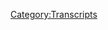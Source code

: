 {{DEFAULTSORT:
    #_TRANSCRIPT_0412:March 24-25, 2020
}}{{Transcript
    | title         = [[412: March 24-25, 2020]]
    | caption       = [https://knowledgefight.libsyn.com/knowledge-fight-march-24-25-2020 Listen to this episode on Libsyn]
    | episodeNumber = [[412: March 24-25, 2020|412]]
    | length        = 02:11:59
}}

{{MessageBox
    | header     = Warning: Bot Generated Content
    | text       = This transcript was automatically generated by transcription software and likely contains many mistakes and misattributions. Please check the audio for definitive quotes, attribution, and context.
    | image      = N3yvass4myg91.webp
    | imagewidth = 50px
    | id         = warning
}}

{{TranscriptBlock
    | name      = Unknown Speaker
    | timestamp = 00:00:00.000
    | text      = I have great respect for knowledge fight, knowledge fight.
}}

{{TranscriptBlock
    | name      = Unknown Speaker
    | timestamp = 00:00:25.239
    | text      = I'm sick of them posing as if they're the good guys saying we are the bad guys, knowledge
}}

{{TranscriptBlock
    | name      = Unknown Speaker
    | timestamp = 00:00:29.399
    | text      = fight.
}}

{{TranscriptBlock
    | name      = Unknown Speaker
    | timestamp = 00:00:30.399
    | text      = Dan and George, knowledge fight, riddle her, riddle her, riddle her, riddle her, need
}}

{{TranscriptBlock
    | name      = Unknown Speaker
    | timestamp = 00:00:35.359
    | text      = money, riddle her, riddle her, riddle her, Andy in Kansas, Andy in, Andy in, stop it,
}}

{{TranscriptBlock
    | name      = Unknown Speaker
    | timestamp = 00:00:43.159
    | text      = Andy in Kansas, Andy in Kansas, Andy in, Andy in, it's time to pray, Andy in Kansas, you're
}}

{{TranscriptBlock
    | name      = Unknown Speaker
    | timestamp = 00:00:48.280
    | text      = on the air, thanks for holding.
}}

{{TranscriptBlock
    | name      = Unknown Speaker
    | timestamp = 00:00:49.280
    | text      = Hello Alex, I'm a system caller, I'm a huge fan, I love your room, knowledge fight, knowledge
}}

{{TranscriptBlock
    | name      = Unknown Speaker
    | timestamp = 00:00:56.039
    | text      = fight dot com, I love you.
}}

{{TranscriptBlock
    | name      = Unknown Speaker
    | timestamp = 00:00:59.479
    | text      = Hey everybody, welcome back to knowledge fight, I'm Dan, I'm Jordan, we're a couple dudes,
}}

{{TranscriptBlock
    | name      = Unknown Speaker
    | timestamp = 00:01:02.399
    | text      = like to sit around, drink novelty beverages and talk a little bit about Alex Jones, indeed
}}

{{TranscriptBlock
    | name      = Unknown Speaker
    | timestamp = 00:01:05.760
    | text      = we are Dan, Jordan, Dan, Jordan, can I ask you a question, yeah, what's a bright spot
}}

{{TranscriptBlock
    | name      = Unknown Speaker
    | timestamp = 00:01:10.519
    | text      = that's been going on in your life so far?
}}

{{TranscriptBlock
    | name      = Unknown Speaker
    | timestamp = 00:01:12.400
    | text      = This is going to be an iffy bright spot, an iffy bright, what is it, what is an iffy bright
}}

{{TranscriptBlock
    | name      = Unknown Speaker
    | timestamp = 00:01:16.400
    | text      = spot?
}}

{{TranscriptBlock
    | name      = Unknown Speaker
    | timestamp = 00:01:17.400
    | text      = Well it's kind of bright but also a little bit weird, okay, so we were talking on our
}}

{{TranscriptBlock
    | name      = Unknown Speaker
    | timestamp = 00:01:21.519
    | text      = last episode about wrestling theme songs a little bit, of course, and I started to think
}}

{{TranscriptBlock
    | name      = Unknown Speaker
    | timestamp = 00:01:25.060
    | text      = about the time that the WWF put out an album where rappers did the wrestlers theme songs,
}}

{{TranscriptBlock
    | name      = Unknown Speaker
    | timestamp = 00:01:31.879
    | text      = they did rap versions of them, and I started to think about it like, I haven't listened
}}

{{TranscriptBlock
    | name      = Unknown Speaker
    | timestamp = 00:01:35.120
    | text      = to that in a long time, so I went back and listened to it, it's not that great, but I
}}

{{TranscriptBlock
    | name      = Unknown Speaker
    | timestamp = 00:01:38.359
    | text      = started to think about other rap stuff that I haven't heard in years, and that I remembered
}}

{{TranscriptBlock
    | name      = Unknown Speaker
    | timestamp = 00:01:43.640
    | text      = the 69 boys, okay, this is an iffy bright spot, do you remember the 69 boys, I do not
}}

{{TranscriptBlock
    | name      = Unknown Speaker
    | timestamp = 00:01:48.799
    | text      = remember the 69 boys, when I was in high school, we would drive to lunch, and everybody like
}}

{{TranscriptBlock
    | name      = Unknown Speaker
    | timestamp = 00:01:53.840
    | text      = one of the, the guy who drove us to lunch had an album called the wait is over, by the
}}

{{TranscriptBlock
    | name      = Unknown Speaker
    | timestamp = 00:02:00.959
    | text      = 69 boys, and there was a song on it called freak you down to the base, I'm going to play
}}

{{TranscriptBlock
    | name      = Unknown Speaker
    | timestamp = 00:02:06.400
    | text      = you a little sample of it here, how far down is that?
}}

{{TranscriptBlock
    | name      = Unknown Speaker
    | timestamp = 00:02:08.000
    | text      = It's so far down.
}}

{{TranscriptBlock
    | name      = Unknown Speaker
    | timestamp = 00:02:09.000
    | text      = Yeah we very different, that I can't deny, use a big city girl and I'm a country guy,
}}

{{TranscriptBlock
    | name      = Unknown Speaker
    | timestamp = 00:02:23.639
    | text      = and I'll trade about the sop, so about that drop and let's be real for a minute baby,
}}

{{TranscriptBlock
    | name      = Unknown Speaker
    | timestamp = 00:02:26.520
    | text      = look in my face and tell me have you ever been freaked to face, so has a man ever made
}}

{{TranscriptBlock
    | name      = Unknown Speaker
    | timestamp = 00:02:27.520
    | text      = you buckle up at your knees?
}}

{{TranscriptBlock
    | name      = Unknown Speaker
    | timestamp = 00:02:28.520
    | text      = Edit this out, edit this out, somebody stop this, somebody stop him, free me, free me,
}}

{{TranscriptBlock
    | name      = Unknown Speaker
    | timestamp = 00:02:32.520
    | text      = free me, see listen, here's the problem, you were talking over the part that's the most
}}

{{TranscriptBlock
    | name      = Unknown Speaker
    | timestamp = 00:02:37.840
    | text      = awesome about this. I apologize. He says, as a man ever made you buckle up at your knees
}}

{{TranscriptBlock
    | name      = Unknown Speaker
    | timestamp = 00:02:43.159
    | text      = by the way he slowly ate your macaroni and cheese, which is a ridiculous rap lyric. But
}}

{{TranscriptBlock
    | name      = Unknown Speaker
    | timestamp = 00:02:49.159
    | text      = this song, this song is full of food metaphors for sex. Everything is just about fucking,
}}

{{TranscriptBlock
    | name      = Unknown Speaker
    | timestamp = 00:02:55.060
    | text      = but he's talking about like, I'm going to drop my ham hocks and your mustard greens.
}}

{{TranscriptBlock
    | name      = Unknown Speaker
    | timestamp = 00:02:58.400
    | text      = Okay. Okay. It's ridiculous. And so I listened to that. I was like, that's just as fun as
}}

{{TranscriptBlock
    | name      = Unknown Speaker
    | timestamp = 00:03:02.300
    | text      = I remember it in terms of like just being a really ridiculous song. And then I realized
}}

{{TranscriptBlock
    | name      = Unknown Speaker
    | timestamp = 00:03:09.639
    | text      = that that came out in 1998. Oh boy. That's 22 years old, six years into Clinton's presence.
}}

{{TranscriptBlock
    | name      = Unknown Speaker
    | timestamp = 00:03:18.479
    | text      = That's 22. Like when I was born, that amount of time back would have been 1966. Yeah. So
}}

{{TranscriptBlock
    | name      = Unknown Speaker
    | timestamp = 00:03:26.759
    | text      = what I was bored, like the Beatles were putting out albums at the time that it's been since
}}

{{TranscriptBlock
    | name      = Unknown Speaker
    | timestamp = 00:03:31.159
    | text      = the 69 put up to wait is over. So that's my bright spot. They're equal. Yeah. The Beatles
}}

{{TranscriptBlock
    | name      = Unknown Speaker
    | timestamp = 00:03:37.219
    | text      = in the 69 certainly equidestined time, something along those lines. So what about you? I will
}}

{{TranscriptBlock
    | name      = Unknown Speaker
    | timestamp = 00:03:43.120
    | text      = tell you this. Have you ever heard of a awesome games done quick? Yeah, yeah, sure. That's
}}

{{TranscriptBlock
    | name      = Unknown Speaker
    | timestamp = 00:03:47.240
    | text      = a stream kind of thing. Yeah, yeah, yeah. It's a charity where, uh, all these guys speed
}}

{{TranscriptBlock
    | name      = Unknown Speaker
    | timestamp = 00:03:52.960
    | text      = run video games and I watched this one where it was a blind speed race of super Mario maker
}}

{{TranscriptBlock
    | name      = Unknown Speaker
    | timestamp = 00:03:58.599
    | text      = levels and watching these guys just slowly figure out how to get through this impossible
}}

{{TranscriptBlock
    | name      = Unknown Speaker
    | timestamp = 00:04:03.840
    | text      = Mario level is so it's so fun to watch them learn and their little techniques get better
}}

{{TranscriptBlock
    | name      = Unknown Speaker
    | timestamp = 00:04:09.840
    | text      = each and every time. And also it's just mesmerizing the way that everything moves around and they're
}}

{{TranscriptBlock
    | name      = Unknown Speaker
    | timestamp = 00:04:15.319
    | text      = jumping off of the wall. It's, it's very, very fun and soothing. I hate to be this guy.
}}

{{TranscriptBlock
    | name      = Unknown Speaker
    | timestamp = 00:04:20.100
    | text      = You hate to be this guy, but I have recommended those to you repeatedly in the past. What
}}

{{TranscriptBlock
    | name      = Unknown Speaker
    | timestamp = 00:04:24.920
    | text      = the like really, really hard super Mario maker. Yeah, yeah, yeah, yeah. I think we've talked
}}

{{TranscriptBlock
    | name      = Unknown Speaker
    | timestamp = 00:04:28.740
    | text      = about it, but yeah, they are very fun to watch. I wasn't judging you. I'm not trying to take
}}

{{TranscriptBlock
    | name      = Unknown Speaker
    | timestamp = 00:04:33.220
    | text      = it away from you. I appreciate it. They're very fun to watch. Thank you for the recommendation.
}}

{{TranscriptBlock
    | name      = Unknown Speaker
    | timestamp = 00:04:36.839
    | text      = Oh, these are the bright spots, uh, uh, for the day. Yeah. So Jordan, we got an episode
}}

{{TranscriptBlock
    | name      = Unknown Speaker
    | timestamp = 00:04:41.579
    | text      = to go over a today. We're going to be going over March 24th and 25th, 2020. I'm Dan. This
}}

{{TranscriptBlock
    | name      = Unknown Speaker
    | timestamp = 00:04:46.120
    | text      = is 2020. So that would be a Tuesday and Wednesday of this week. All right. Uh, and uh, boy,
}}

{{TranscriptBlock
    | name      = Unknown Speaker
    | timestamp = 00:04:52.560
    | text      = everything has changed. Not only in the real world, but in the world of Alex's narratives.
}}

{{TranscriptBlock
    | name      = Unknown Speaker
    | timestamp = 00:04:56.680
    | text      = Okay. One 80. Okay. So now it's not even happening. Well, sort of. Okay. All right. There is no
}}

{{TranscriptBlock
    | name      = Unknown Speaker
    | timestamp = 00:05:04.100
    | text      = Corona virus. There's a lot of, uh, doubling back on stuff and we'll get down to business
}}

{{TranscriptBlock
    | name      = Unknown Speaker
    | timestamp = 00:05:08.139
    | text      = on that here in a second. But before we do that, take a moment to say thank you to some
}}

{{TranscriptBlock
    | name      = Unknown Speaker
    | timestamp = 00:05:11.019
    | text      = folks who signed up and are supporting the show. So first, David is a deviant. Thank
}}

{{TranscriptBlock
    | name      = Unknown Speaker
    | timestamp = 00:05:14.699
    | text      = you so much. You're now a policy wonk. I'm a policy wonk. Thank you. Deviant David. Thank
}}

{{TranscriptBlock
    | name      = Unknown Speaker
    | timestamp = 00:05:19.100
    | text      = you. Next Sean. Thank you so much. your policy wonk. I'm a policy wonk. Thank you, Sean.
}}

{{TranscriptBlock
    | name      = Unknown Speaker
    | timestamp = 00:05:23.399
    | text      = Next. Jessie. Thank you so much. Your policy wonk. I'm a policy wonk. Thank you very much.
}}

{{TranscriptBlock
    | name      = Unknown Speaker
    | timestamp = 00:05:27.819
    | text      = Jesse. Next Sarah, and it's spelled S a I R a okay. Thank you so much". You are now
}}

{{TranscriptBlock
    | name      = Unknown Speaker
    | timestamp = 00:05:32.759
    | text      = a policy wonk. I'm a policy wonk. Thank you very much Sarah. Now that's deviant. It is
}}

{{TranscriptBlock
    | name      = Unknown Speaker
    | timestamp = 00:05:37.259
    | text      = try as a deviant. Next Anthony. Thank you so much. You are now a policy wonk. I'm a
}}

{{TranscriptBlock
    | name      = Unknown Speaker
    | timestamp = 00:05:42.500
    | text      = policy wonk. Thank you. Anthony. Thank you. Next the long, same Floridian. Thank you so
}}

{{TranscriptBlock
    | name      = Unknown Speaker
    | timestamp = 00:05:46.600
    | text      = much. You are now a policy wonk. I'm a policy wonk. Thank you so much. Thank you so much. I'm going to
}}

{{TranscriptBlock
    | name      = Unknown Speaker
    | timestamp = 00:05:51.160
    | text      = need proof of residence. Next, Max. Thank you so much. You are now a policy wonk. I'm a policy wonk.
}}

{{TranscriptBlock
    | name      = Unknown Speaker
    | timestamp = 00:05:56.759
    | text      = Thank you, Max. And finally, a couple of special thank yous to some folks who donated on an
}}

{{TranscriptBlock
    | name      = Unknown Speaker
    | timestamp = 00:06:01.639
    | text      = elevated level. We appreciate it very much. So first of all, thank you oh so very much. Charlotte,
}}

{{TranscriptBlock
    | name      = Unknown Speaker
    | timestamp = 00:06:05.879
    | text      = you are now a technocrat. And We Play RPGs podcast. Thank you so much. You are now a
}}

{{TranscriptBlock
    | name      = Unknown Speaker
    | timestamp = 00:06:11.079
    | text      = technocrat. I'm a policy wonk. Crikey, mate. That's fantastic. Have yourself a brew. How's
}}

{{TranscriptBlock
    | name      = Unknown Speaker
    | timestamp = 00:06:16.120
    | text      = your 401k doing, bro? All right, we got to go full tilt boogie on this, Watson, all right? Let's just
}}

{{TranscriptBlock
    | name      = Unknown Speaker
    | timestamp = 00:06:20.439
    | text      = get down to business. We ain't making that money off that heroin. Why you pimps so good? My neck
}}

{{TranscriptBlock
    | name      = Unknown Speaker
    | timestamp = 00:06:25.959
    | text      = is freakishly large. I declare info war on you. Thank you so much, Charlotte and We Play RPGs
}}

{{TranscriptBlock
    | name      = Unknown Speaker
    | timestamp = 00:06:32.759
    | text      = podcast. All right. Yes. Thank you very much to the two of you. Thank you so much. Yes. If you're
}}

{{TranscriptBlock
    | name      = Unknown Speaker
    | timestamp = 00:06:36.680
    | text      = out there listening and you're thinking, hey, I enjoy this show. I'd like to support what these
}}

{{TranscriptBlock
    | name      = Unknown Speaker
    | timestamp = 00:06:39.639
    | text      = gents do. You can do that by going to our website. There's a button that says support the show. We'd
}}

{{TranscriptBlock
    | name      = Unknown Speaker
    | timestamp = 00:06:43.800
    | text      = appreciate it. But also if you're feeling so inclined and you have some dispensable money,
}}

{{TranscriptBlock
    | name      = Unknown Speaker
    | timestamp = 00:06:47.959
    | text      = perhaps consider donating to a charity in your area that supports people who are laid off,
}}

{{TranscriptBlock
    | name      = Unknown Speaker
    | timestamp = 00:06:54.040
    | text      = service industry workers or caters to people experiencing homelessness, food shelters,
}}

{{TranscriptBlock
    | name      = Unknown Speaker
    | timestamp = 00:07:00.040
    | text      = food banks, excuse me, stuff like that. There's a lot of people who probably are in more severe
}}

{{TranscriptBlock
    | name      = Unknown Speaker
    | timestamp = 00:07:05.319
    | text      = need than us. Although we do certainly appreciate the thought. Yeah. And organize your friends into
}}

{{TranscriptBlock
    | name      = Unknown Speaker
    | timestamp = 00:07:10.199
    | text      = a rent strike. That's what I would recommend. All right. And you can find more information
}}

{{TranscriptBlock
    | name      = Unknown Speaker
    | timestamp = 00:07:15.240
    | text      = about this by going to number one, the Cheesecake Factory and number two, Jordan's Twitter. That
}}

{{TranscriptBlock
    | name      = Unknown Speaker
    | timestamp = 00:07:20.120
    | text      = sounds like a plan. So Jordan, like I said, today we have a very bizarre situation on Alex's show
}}

{{TranscriptBlock
    | name      = Unknown Speaker
    | timestamp = 00:07:26.680
    | text      = and it starts with him promising to be right on the ball today. All right. Right down the middle.
}}

{{TranscriptBlock
    | name      = Unknown Speaker
    | timestamp = 00:07:32.600
    | text      = Okay. Gonna be good. I trust him. I trust him this time. I believe in him. Gonna do a good job.
}}

{{TranscriptBlock
    | name      = Unknown Speaker
    | timestamp = 00:07:37.399
    | text      = I'm going to be a really good boy today and I'm going to cover all the news. And boy, is it
}}

{{TranscriptBlock
    | name      = Unknown Speaker
    | timestamp = 00:07:43.160
    | text      = amazing. The big giant quadrillion pound enchilada that's sitting in the middle of the living room.
}}

{{TranscriptBlock
    | name      = Unknown Speaker
    | timestamp = 00:07:51.800
    | text      = I like enchiladas. Quadrillion pound elephant sitting on top of that.
}}

{{TranscriptBlock
    | name      = Unknown Speaker
    | timestamp = 00:07:56.680
    | text      = Not going to be able to eat that. The infinity dollar question is where the hell are the
}}

{{TranscriptBlock
    | name      = Unknown Speaker
    | timestamp = 00:08:01.079
    | text      = globalists going to take us? And the answer is right into chaos, wreck and ruin and destruction.
}}

{{TranscriptBlock
    | name      = Unknown Speaker
    | timestamp = 00:08:06.360
    | text      = So he's going to be good today and explain how the globalists are going to take us into wreck
}}

{{TranscriptBlock
    | name      = Unknown Speaker
    | timestamp = 00:08:09.800
    | text      = and ruin. So that's very exciting. That's a very positive message. So we've got going on here is
}}

{{TranscriptBlock
    | name      = Unknown Speaker
    | timestamp = 00:08:15.560
    | text      = that now this is a hoax. The whole thing is a hoax. Well, no, there is a real virus, but being
}}

{{TranscriptBlock
    | name      = Unknown Speaker
    | timestamp = 00:08:21.399
    | text      = afraid of it is a hoax in order for the globalists to take control by way of destroying the economy
}}

{{TranscriptBlock
    | name      = Unknown Speaker
    | timestamp = 00:08:27.480
    | text      = by having people not go to work. Okay. So Alex discusses how this hoax that they're doing,
}}

{{TranscriptBlock
    | name      = Unknown Speaker
    | timestamp = 00:08:33.639
    | text      = the globalists, that is, is now floundering. Isn't it amazing to watch
}}

{{TranscriptBlock
    | name      = Unknown Speaker
    | timestamp = 00:08:40.840
    | text      = the globalist flounder around like this and try one big hoax after another? And now
}}

{{TranscriptBlock
    | name      = Unknown Speaker
    | timestamp = 00:08:48.200
    | text      = their mass hysteria worked at first. But now everybody I talk to is now waking up and just
}}

{{TranscriptBlock
    | name      = Unknown Speaker
    | timestamp = 00:08:55.480
    | text      = saying, this is ridiculous. This is out of control. And the lieutenant governor of Texas
}}

{{TranscriptBlock
    | name      = Unknown Speaker
    | timestamp = 00:08:59.639
    | text      = came out and said, I'm a grandparent. Others are grandparents. We're all talking and we're ready
}}

{{TranscriptBlock
    | name      = Unknown Speaker
    | timestamp = 00:09:04.679
    | text      = to brave this thing that looks like it might kill 1% of people that are above 75 and sick
}}

{{TranscriptBlock
    | name      = Unknown Speaker
    | timestamp = 00:09:10.600
    | text      = for our grandkids because the great depression is going to be a lot worse than that. And Trump
}}

{{TranscriptBlock
    | name      = Unknown Speaker
    | timestamp = 00:09:14.919
    | text      = said it last night in the press conference that Brian Williams attacked that's coming up.
}}

{{TranscriptBlock
    | name      = Unknown Speaker
    | timestamp = 00:09:18.360
    | text      = So Alex has definitely caught the right wing talking points. He has gotten in line with the
}}

{{TranscriptBlock
    | name      = Unknown Speaker
    | timestamp = 00:09:24.039
    | text      = people are like the Tucker's and the the Hannity's who were putting forth the, and his old buddy,
}}

{{TranscriptBlock
    | name      = Unknown Speaker
    | timestamp = 00:09:30.039
    | text      = Glenn Beck and him are in, they're in sync now too. The old people are willing to go and save
}}

{{TranscriptBlock
    | name      = Unknown Speaker
    | timestamp = 00:09:35.399
    | text      = the economy and they'd rather die than see the economy take a hit. So that's cool. It is,
}}

{{TranscriptBlock
    | name      = Unknown Speaker
    | timestamp = 00:09:41.240
    | text      = it is interesting to think about these people being like, you know, who should fight in world
}}

{{TranscriptBlock
    | name      = Unknown Speaker
    | timestamp = 00:09:46.679
    | text      = war one, the elderly, I think we should put them in the front lines. They're willing to sacrifice
}}

{{TranscriptBlock
    | name      = Unknown Speaker
    | timestamp = 00:09:51.799
    | text      = themselves for the good of the country. Right. They have less time left. Put them in the trench.
}}

{{TranscriptBlock
    | name      = Unknown Speaker
    | timestamp = 00:09:57.879
    | text      = Oh no. A million people died. They were going to die in two years anyways. Come on.
}}

{{TranscriptBlock
    | name      = Unknown Speaker
    | timestamp = 00:10:02.120
    | text      = It's really interesting considering the trajectory and the path that we've seen Alex walk down
}}

{{TranscriptBlock
    | name      = Unknown Speaker
    | timestamp = 00:10:06.919
    | text      = and the way that this is, it seems out of step with the path we've been on. It definitely feels
}}

{{TranscriptBlock
    | name      = Unknown Speaker
    | timestamp = 00:10:14.200
    | text      = like, okay, this is the, this is the mood of the right wing culture now. And Alex is falling in
}}

{{TranscriptBlock
    | name      = Unknown Speaker
    | timestamp = 00:10:19.879
    | text      = line with it as opposed to being like his own animal. He's not an iconoclast anymore. It doesn't
}}

{{TranscriptBlock
    | name      = Unknown Speaker
    | timestamp = 00:10:25.080
    | text      = feel like it, but he does believe he has in the same way that whenever the going gets weird,
}}

{{TranscriptBlock
    | name      = Unknown Speaker
    | timestamp = 00:10:31.080
    | text      = the weird turned pro to quote Hunter S. Thompson, the the, if you're all doing that, then Alex has
}}

{{TranscriptBlock
    | name      = Unknown Speaker
    | timestamp = 00:10:37.799
    | text      = to go a little bit beyond that. Absolutely. And so he does kind of get down to that in this clip.
}}

{{TranscriptBlock
    | name      = Unknown Speaker
    | timestamp = 00:10:44.039
    | text      = He insists that what's going on is unconstitutional and that's going to be
}}

{{TranscriptBlock
    | name      = Unknown Speaker
    | timestamp = 00:10:48.279
    | text      = a virus. Well, not the virus, but the response to it. Gotcha. Nobody's bad that wants to be
}}

{{TranscriptBlock
    | name      = Unknown Speaker
    | timestamp = 00:10:53.720
    | text      = upset about it and quarantine themselves, but that's your choice. The forced shutting down
}}

{{TranscriptBlock
    | name      = Unknown Speaker
    | timestamp = 00:11:00.440
    | text      = of society is unconstitutional and it's deadly dangerous. Where point my operations,
}}

{{TranscriptBlock
    | name      = Unknown Speaker
    | timestamp = 00:11:08.039
    | text      = media and warehouses and food are all covered. So I'm not saying, oh, I'm against this because
}}

{{TranscriptBlock
    | name      = Unknown Speaker
    | timestamp = 00:11:13.559
    | text      = it affects us. So he wants to establish, first of all, we'll get back to the
}}

{{TranscriptBlock
    | name      = Unknown Speaker
    | timestamp = 00:11:18.519
    | text      = unconstitutionality question in a moment, but he wants to let you know that this is not because
}}

{{TranscriptBlock
    | name      = Unknown Speaker
    | timestamp = 00:11:23.720
    | text      = my business is affected. No, no, no, absolutely. All the things that I do are completely exempt
}}

{{TranscriptBlock
    | name      = Unknown Speaker
    | timestamp = 00:11:29.480
    | text      = from the shutdown orders. Interesting. Stay at home orders. I'm not worried about it at all.
}}

{{TranscriptBlock
    | name      = Unknown Speaker
    | timestamp = 00:11:34.600
    | text      = Let's see how the next 40 seconds ago. It makes me physically go into a rage
}}

{{TranscriptBlock
    | name      = Unknown Speaker
    | timestamp = 00:11:39.399
    | text      = that art supply shops are going to have to shut today when Austin declares it's only essential
}}

{{TranscriptBlock
    | name      = Unknown Speaker
    | timestamp = 00:11:46.519
    | text      = business to stay open or that Academy was told to close in Dallas, which is a lot more important
}}

{{TranscriptBlock
    | name      = Unknown Speaker
    | timestamp = 00:11:50.840
    | text      = than Walmart. They got a lot of stuff and camping stuff and guns and everything and
}}

{{TranscriptBlock
    | name      = Unknown Speaker
    | timestamp = 00:11:57.080
    | text      = in clothing and don't know if you're just shut and propure in Michigan or other great water filter
}}

{{TranscriptBlock
    | name      = Unknown Speaker
    | timestamp = 00:12:02.360
    | text      = supplier Alexa pure selling out. So I said, well, let's go to propure. This is good. Let's
}}

{{TranscriptBlock
    | name      = Unknown Speaker
    | timestamp = 00:12:07.080
    | text      = promote them. They got, Oh, sorry. Michigan ordered them shut down. I'm reading the letter
}}

{{TranscriptBlock
    | name      = Unknown Speaker
    | timestamp = 00:12:11.480
    | text      = this morning and I literally got angry. Water filters aren't essential, but marijuana within
}}

{{TranscriptBlock
    | name      = Unknown Speaker
    | timestamp = 00:12:19.240
    | text      = 30 seconds of him saying that my business isn't personally affected. It just so happens that one
}}

{{TranscriptBlock
    | name      = Unknown Speaker
    | timestamp = 00:12:24.200
    | text      = of our suppliers is shut down and I'm very mad about that. And all gun stores are spiritually
}}

{{TranscriptBlock
    | name      = Unknown Speaker
    | timestamp = 00:12:30.039
    | text      = his sponsors. So any gun store is not being open is certainly a big slight. Yeah. Um, so yeah,
}}

{{TranscriptBlock
    | name      = Unknown Speaker
    | timestamp = 00:12:35.879
    | text      = he is a probably a little bit misleading there about not being affected by this, but there's
}}

{{TranscriptBlock
    | name      = Unknown Speaker
    | timestamp = 00:12:41.000
    | text      = a five year old out there who can't get his first AK on his fifth birthday. Then what the
}}

{{TranscriptBlock
    | name      = Unknown Speaker
    | timestamp = 00:12:45.159
    | text      = fuck are we doing? That's not America anymore. What are we doing? So, um, these government, uh,
}}

{{TranscriptBlock
    | name      = Unknown Speaker
    | timestamp = 00:12:50.440
    | text      = mandated shutdowns, they're definitely not unconstitutional at this point. We're really
}}

{{TranscriptBlock
    | name      = Unknown Speaker
    | timestamp = 00:12:55.399
    | text      = only seeing state and local governments putting these kinds of shutdowns or, or stay at home
}}

{{TranscriptBlock
    | name      = Unknown Speaker
    | timestamp = 00:13:00.440
    | text      = orders in place. And these are well within the rights that States have to protect the
}}

{{TranscriptBlock
    | name      = Unknown Speaker
    | timestamp = 00:13:04.360
    | text      = community from infectious diseases unconstitutional. No more States rights, Dan,
}}

{{TranscriptBlock
    | name      = Unknown Speaker
    | timestamp = 00:13:08.200
    | text      = according to an article in Politico by UC Davis law professor Elizabeth Joe, this is a part of the
}}

{{TranscriptBlock
    | name      = Unknown Speaker
    | timestamp = 00:13:13.159
    | text      = state's policing power, which was reserved by the 10th amendment. And it's been affirmed in case law
}}

{{TranscriptBlock
    | name      = Unknown Speaker
    | timestamp = 00:13:17.799
    | text      = pretty consistently. The question of whether Trump could do that on a national level. That's an open
}}

{{TranscriptBlock
    | name      = Unknown Speaker
    | timestamp = 00:13:23.720
    | text      = question with experts, not really having a good take on it because there isn't a good precedent.
}}

{{TranscriptBlock
    | name      = Unknown Speaker
    | timestamp = 00:13:27.960
    | text      = Most thinking that he could do it or if he could do it, it would take the form of an executive
}}

{{TranscriptBlock
    | name      = Unknown Speaker
    | timestamp = 00:13:33.000
    | text      = order using this national emergency declaration as the groundwork. The courts could try to challenge
}}

{{TranscriptBlock
    | name      = Unknown Speaker
    | timestamp = 00:13:37.879
    | text      = it, but they might not be quick to do that while the virus situation is still an active threat.
}}

{{TranscriptBlock
    | name      = Unknown Speaker
    | timestamp = 00:13:42.279
    | text      = It'd be kind of complicated, but even if Trump did this, he probably would be unable to do much
}}

{{TranscriptBlock
    | name      = Unknown Speaker
    | timestamp = 00:13:48.120
    | text      = more than encourage every state to just do what California, New York and others are already doing.
}}

{{TranscriptBlock
    | name      = Unknown Speaker
    | timestamp = 00:13:53.320
    | text      = If you were to try to put a lockdown in place in a way that bypasses the state governors,
}}

{{TranscriptBlock
    | name      = Unknown Speaker
    | timestamp = 00:13:58.279
    | text      = being the ones who were making the decision and running their home States, there's a pretty decent
}}

{{TranscriptBlock
    | name      = Unknown Speaker
    | timestamp = 00:14:01.960
    | text      = chance that that would be unconstitutional. It seems like if you were a big state's rights guy,
}}

{{TranscriptBlock
    | name      = Unknown Speaker
    | timestamp = 00:14:06.519
    | text      = you would be more in favor of the states choosing their own path forward, right? Or you could just
}}

{{TranscriptBlock
    | name      = Unknown Speaker
    | timestamp = 00:14:12.840
    | text      = call it all unconstitutional and just use that as a buzzword. Yeah, absolutely. The general point
}}

{{TranscriptBlock
    | name      = Unknown Speaker
    | timestamp = 00:14:17.879
    | text      = here is that nothing that's happening right now is unconstitutional and further there's really
}}

{{TranscriptBlock
    | name      = Unknown Speaker
    | timestamp = 00:14:22.840
    | text      = nothing that can happen that would be unconstitutional that would not be initiated by
}}

{{TranscriptBlock
    | name      = Unknown Speaker
    | timestamp = 00:14:28.279
    | text      = Trump. Congress doesn't have the authority to lock down the country, but it could grant Trump
}}

{{TranscriptBlock
    | name      = Unknown Speaker
    | timestamp = 00:14:32.840
    | text      = the authority to do that, though it probably wouldn't do that unless he requested it. He
}}

{{TranscriptBlock
    | name      = Unknown Speaker
    | timestamp = 00:14:37.240
    | text      = could release an executive order. Outside of that, what we would see is just state governors
}}

{{TranscriptBlock
    | name      = Unknown Speaker
    | timestamp = 00:14:42.360
    | text      = utilizing their 10th amendment powers to protect their residents. And as you pointed out, Alex
}}

{{TranscriptBlock
    | name      = Unknown Speaker
    | timestamp = 00:14:46.679
    | text      = should be totally fine with that. He yells about state's rights all the fucking time. Nope,
}}

{{TranscriptBlock
    | name      = Unknown Speaker
    | timestamp = 00:14:49.799
    | text      = unconstitutional under clause two of section one, where it says the constitution is whatever we say
}}

{{TranscriptBlock
    | name      = Unknown Speaker
    | timestamp = 00:14:57.960
    | text      = it is. Sure. On whatever day. If you're a right-wing propagandist, otherwise you're not
}}

{{TranscriptBlock
    | name      = Unknown Speaker
    | timestamp = 00:15:03.480
    | text      = allowed to look at this document. Pretty sure that's the constitution. I'm pretty sure that's
}}

{{TranscriptBlock
    | name      = Unknown Speaker
    | timestamp = 00:15:06.840
    | text      = what it says. So Alex is really pushing pretty good on this. People want to die or risk death
}}

{{TranscriptBlock
    | name      = Unknown Speaker
    | timestamp = 00:15:14.679
    | text      = in order to make sure that the economy keeps humming along just great. And we start to see
}}

{{TranscriptBlock
    | name      = Unknown Speaker
    | timestamp = 00:15:20.039
    | text      = the way that this narrative is going to take shape over the course of this episode. I got a call
}}

{{TranscriptBlock
    | name      = Unknown Speaker
    | timestamp = 00:15:24.919
    | text      = yesterday from one of my lawyers, who I've known about six years. He's a good guy, but he's a big
}}

{{TranscriptBlock
    | name      = Unknown Speaker
    | timestamp = 00:15:29.960
    | text      = Democrat. Means well, kind of an old-fashioned Democrat. Means well. Yellow dog Democrat here
}}

{{TranscriptBlock
    | name      = Unknown Speaker
    | timestamp = 00:15:34.360
    | text      = in Texas. He said, I'm kind of thinking Trump's right. I'm looking at my 401k and I'm looking
}}

{{TranscriptBlock
    | name      = Unknown Speaker
    | timestamp = 00:15:40.279
    | text      = at my first grandchild coming and I'm looking at depression and what that'll do and how millions
}}

{{TranscriptBlock
    | name      = Unknown Speaker
    | timestamp = 00:15:45.879
    | text      = died of starvation during that. Did you know millions died during the great depression
}}

{{TranscriptBlock
    | name      = Unknown Speaker
    | timestamp = 00:15:52.039
    | text      = starvation? I'm like, no, I didn't know that because I'm hearing my own information come back
}}

{{TranscriptBlock
    | name      = Unknown Speaker
    | timestamp = 00:15:55.720
    | text      = at me. That's when you know you're successful. And I go, did you hear that from me? He goes, no,
}}

{{TranscriptBlock
    | name      = Unknown Speaker
    | timestamp = 00:15:59.559
    | text      = no. I was talking to some of the other lawyers. He said, I do think we just can't shut everything
}}

{{TranscriptBlock
    | name      = Unknown Speaker
    | timestamp = 00:16:05.399
    | text      = down for months and months. I mean, China is already open for business. And he goes,
}}

{{TranscriptBlock
    | name      = Unknown Speaker
    | timestamp = 00:16:10.919
    | text      = I think Trump's right. I mean, we just can't indefinitely shut everything down.
}}

{{TranscriptBlock
    | name      = Unknown Speaker
    | timestamp = 00:16:15.879
    | text      = This lawyer does not exist. This is just Alex doing a voice to repeat his own talking points
}}

{{TranscriptBlock
    | name      = Unknown Speaker
    | timestamp = 00:16:20.919
    | text      = and the guys of some big Democrat lawyer that he knows. Yeah, such bullshit. What are you? Oh,
}}

{{TranscriptBlock
    | name      = Unknown Speaker
    | timestamp = 00:16:26.919
    | text      = Alex, did you know that seven million died of starvation in the great depression?
}}

{{TranscriptBlock
    | name      = Unknown Speaker
    | timestamp = 00:16:33.000
    | text      = A very common thing to know for a lot of lawyers. Did you know that lawyers get
}}

{{TranscriptBlock
    | name      = Unknown Speaker
    | timestamp = 00:16:36.679
    | text      = together on their off hours and talk about the great depression and casualties? Did you
}}

{{TranscriptBlock
    | name      = Unknown Speaker
    | timestamp = 00:16:40.679
    | text      = know in order to pass the bar, you have to study profit? Such bullshit doesn't exist. That's only
}}

{{TranscriptBlock
    | name      = Unknown Speaker
    | timestamp = 00:16:49.399
    | text      = in Texas that you have to study profit, but you're going to start to see over the course of this in
}}

{{TranscriptBlock
    | name      = Unknown Speaker
    | timestamp = 00:16:53.480
    | text      = terms of rationalizing that notion of we need to put everyone back to work now, damn the torpedoes
}}

{{TranscriptBlock
    | name      = Unknown Speaker
    | timestamp = 00:17:00.600
    | text      = who care about the consequences or the dangers of the virus, the coronavirus, put everyone back to
}}

{{TranscriptBlock
    | name      = Unknown Speaker
    | timestamp = 00:17:07.000
    | text      = work because if the economy falls apart, we'll have a great depression. Seven million will starve
}}

{{TranscriptBlock
    | name      = Unknown Speaker
    | timestamp = 00:17:10.839
    | text      = to death. It's where the cure is worse than the disease. Right. So that fake statistic is going
}}

{{TranscriptBlock
    | name      = Unknown Speaker
    | timestamp = 00:17:16.599
    | text      = to become a very important part of his rationalization. Fake statistics are a huge
}}

{{TranscriptBlock
    | name      = Unknown Speaker
    | timestamp = 00:17:21.400
    | text      = part of his rationalization. Yep. And just like viruses mutate, you know how they do that? So do
}}

{{TranscriptBlock
    | name      = Unknown Speaker
    | timestamp = 00:17:29.720
    | text      = sales pitches. Okay. Alex is in a position now where a lot of his normal avenues for making
}}

{{TranscriptBlock
    | name      = Unknown Speaker
    | timestamp = 00:17:35.799
    | text      = money during this crisis have been cut off. He's gotten a very stern warning from the New York
}}

{{TranscriptBlock
    | name      = Unknown Speaker
    | timestamp = 00:17:40.039
    | text      = Attorney General's office and he can't really sell things like his silver the way he was before.
}}

{{TranscriptBlock
    | name      = Unknown Speaker
    | timestamp = 00:17:46.279
    | text      = Yeah. He's artificially increased the demand so high on the supply of the food supplier that
}}

{{TranscriptBlock
    | name      = Unknown Speaker
    | timestamp = 00:17:52.759
    | text      = they've had to not allow him to take orders anymore. So he is in a position where like,
}}

{{TranscriptBlock
    | name      = Unknown Speaker
    | timestamp = 00:17:58.279
    | text      = well, I can't do that. But as we saw in our last episode, he's now realized that this chloroquine
}}

{{TranscriptBlock
    | name      = Unknown Speaker
    | timestamp = 00:18:04.440
    | text      = that Trump was promoting, it involves zinc and he sells the real red pill, which includes zinc.
}}

{{TranscriptBlock
    | name      = Unknown Speaker
    | timestamp = 00:18:11.160
    | text      = Right. And so he's going really, he's going hard in the fake bowl into like, well, now it's time
}}

{{TranscriptBlock
    | name      = Unknown Speaker
    | timestamp = 00:18:16.359
    | text      = to sell zinc. And they won't tell you the science that zinc if taken preventatively before you get
}}

{{TranscriptBlock
    | name      = Unknown Speaker
    | timestamp = 00:18:22.680
    | text      = sick, depending on the study you look at is between 97 and 99% effective with viruses period.
}}

{{TranscriptBlock
    | name      = Unknown Speaker
    | timestamp = 00:18:31.240
    | text      = Look it up, type in the zinc antiviral and you will see it for yourself. And what does chloroquil
}}

{{TranscriptBlock
    | name      = Unknown Speaker
    | timestamp = 00:18:40.440
    | text      = do? Chloroquine? It is simply a medical version of what is in the tonic that you get at the store.
}}

{{TranscriptBlock
    | name      = Unknown Speaker
    | timestamp = 00:18:51.880
    | text      = Wow. British government learned that it was anti-malarial and their troops all over the
}}

{{TranscriptBlock
    | name      = Unknown Speaker
    | timestamp = 00:18:56.279
    | text      = equatorial world 200 years ago, one of their gin, the army drank gin. Alex goes on a rant about gin
}}

{{TranscriptBlock
    | name      = Unknown Speaker
    | timestamp = 00:19:04.359
    | text      = and tonics a lot on this episode. He just repeatedly is like this chloroquine is just like
}}

{{TranscriptBlock
    | name      = Unknown Speaker
    | timestamp = 00:19:10.359
    | text      = drinking tonic water. Man, is he trying to get as many letters from attorneys general that he can?
}}

{{TranscriptBlock
    | name      = Unknown Speaker
    | timestamp = 00:19:15.559
    | text      = Is he trying to build a collection there? He seems to be like a dog going up to an invisible
}}

{{TranscriptBlock
    | name      = Unknown Speaker
    | timestamp = 00:19:21.559
    | text      = electric fence, getting shocked and then like trying to go a little bit to the side,
}}

{{TranscriptBlock
    | name      = Unknown Speaker
    | timestamp = 00:19:26.519
    | text      = just constantly like, is this okay? This fence is a giant circle, but what if I just go inch by
}}

{{TranscriptBlock
    | name      = Unknown Speaker
    | timestamp = 00:19:32.599
    | text      = inch? Eventually I'll find every part of the circle, right? Yeah. So now it's all about selling
}}

{{TranscriptBlock
    | name      = Unknown Speaker
    | timestamp = 00:19:36.839
    | text      = the zinc. And I was able to find some studies that seem to suggest that zinc supplementation
}}

{{TranscriptBlock
    | name      = Unknown Speaker
    | timestamp = 00:19:41.640
    | text      = could have an effect on preventing things like the common cold. So I'm not going to get too bogged
}}

{{TranscriptBlock
    | name      = Unknown Speaker
    | timestamp = 00:19:45.400
    | text      = down in Alex's shamelessly transparent attempt to sell the real red pill. Yeah. I think that he's
}}

{{TranscriptBlock
    | name      = Unknown Speaker
    | timestamp = 00:19:50.039
    | text      = going a little bit overboard, but whatever. I'm more interested in the fact that he's still pushing
}}

{{TranscriptBlock
    | name      = Unknown Speaker
    | timestamp = 00:19:54.759
    | text      = the chloroquine, particularly considering he called it chloroquil, which doesn't inspire
}}

{{TranscriptBlock
    | name      = Unknown Speaker
    | timestamp = 00:19:59.000
    | text      = confidence that he has a good handle on his night quill day quill chloroquil. It all makes sense.
}}

{{TranscriptBlock
    | name      = Unknown Speaker
    | timestamp = 00:20:03.319
    | text      = By the time we'd recorded our last episode, there had been two non-fatal overdoses in Nigeria from
}}

{{TranscriptBlock
    | name      = Unknown Speaker
    | timestamp = 00:20:07.880
    | text      = people taking the irresponsible advice to take chloroquine to treat or prevent the coronavirus.
}}

{{TranscriptBlock
    | name      = Unknown Speaker
    | timestamp = 00:20:12.680
    | text      = But since then, a 68 year old man in Arizona died after taking chloroquine phosphate and
}}

{{TranscriptBlock
    | name      = Unknown Speaker
    | timestamp = 00:20:18.039
    | text      = his 61 year old wife was sent to the hospital in critical condition. She survived and explained
}}

{{TranscriptBlock
    | name      = Unknown Speaker
    | timestamp = 00:20:23.000
    | text      = their actions by saying, quote, we saw Trump on TV, every channel and all his buddies said that
}}

{{TranscriptBlock
    | name      = Unknown Speaker
    | timestamp = 00:20:27.640
    | text      = it was safe. Trump kept saying it was basically pretty much a cure. Alex is one of those buddies,
}}

{{TranscriptBlock
    | name      = Unknown Speaker
    | timestamp = 00:20:33.960
    | text      = maybe not the ones that she saw, but he's playing the same games as all of them. News broke about
}}

{{TranscriptBlock
    | name      = Unknown Speaker
    | timestamp = 00:20:39.079
    | text      = the couple at least a day before the episode that we're listening to right now. The advice has taken
}}

{{TranscriptBlock
    | name      = Unknown Speaker
    | timestamp = 00:20:44.759
    | text      = at least one life and sent others to the hospital and Alex is comparing it to quinine being in tonic
}}

{{TranscriptBlock
    | name      = Unknown Speaker
    | timestamp = 00:20:49.559
    | text      = water. This is absolutely staggering levels of irresponsibility that he has on display here.
}}

{{TranscriptBlock
    | name      = Unknown Speaker
    | timestamp = 00:20:54.039
    | text      = It's just, you couldn't do a worse job if you tried. Yeah, you know, I think a lot of people
}}

{{TranscriptBlock
    | name      = Unknown Speaker
    | timestamp = 00:20:59.400
    | text      = are willing to sacrifice themselves so the Dow doesn't go down a percentage point, but what we
}}

{{TranscriptBlock
    | name      = Unknown Speaker
    | timestamp = 00:21:04.519
    | text      = don't know is that also Republicans are willing to kill themselves to make sure that it doesn't
}}

{{TranscriptBlock
    | name      = Unknown Speaker
    | timestamp = 00:21:08.920
    | text      = go down a percentage. You didn't know that. Did not know. Yeah, see, it's very, it's very crucial,
}}

{{TranscriptBlock
    | name      = Unknown Speaker
    | timestamp = 00:21:14.680
    | text      = crucial. Uh-huh, yep. So this is a psy-op that's going on. Sure, sure. Apparently, according to
}}

{{TranscriptBlock
    | name      = Unknown Speaker
    | timestamp = 00:21:21.640
    | text      = Alex and also Trump knows that it's a psy-op, which is weird. Trump knows so much that doesn't
}}

{{TranscriptBlock
    | name      = Unknown Speaker
    | timestamp = 00:21:29.960
    | text      = seem to exist or happen. Yeah, and this is where we get into the other element of the,
}}

{{TranscriptBlock
    | name      = Unknown Speaker
    | timestamp = 00:21:34.920
    | text      = ah, the virus is no big deal narrative. President Trump understands this is a psy-op,
}}

{{TranscriptBlock
    | name      = Unknown Speaker
    | timestamp = 00:21:41.400
    | text      = so he's been in a balancing act where he responded to the virus that does kill people and is a
}}

{{TranscriptBlock
    | name      = Unknown Speaker
    | timestamp = 00:21:48.039
    | text      = serious issue. It's the hype saying it's the end of the world that's the hoax and the psy-op.
}}

{{TranscriptBlock
    | name      = Unknown Speaker
    | timestamp = 00:21:54.759
    | text      = He knows that China's already ramping up, ignoring the virus over there. They've only lost about
}}

{{TranscriptBlock
    | name      = Unknown Speaker
    | timestamp = 00:21:59.079
    | text      = 4,000. Italy's over 5,000 now because they have the oldest population in Europe and because they
}}

{{TranscriptBlock
    | name      = Unknown Speaker
    | timestamp = 00:22:05.000
    | text      = all live third, fourth generation together in the same small apartments. They lose 70,000 on average
}}

{{TranscriptBlock
    | name      = Unknown Speaker
    | timestamp = 00:22:10.039
    | text      = a year from the flu there and so they've lost 5,000 from this. Firstly, this is not a psy-op
}}

{{TranscriptBlock
    | name      = Unknown Speaker
    | timestamp = 00:22:17.480
    | text      = and if the psy-op is supposed to be portraying the situation that it's the end of the world,
}}

{{TranscriptBlock
    | name      = Unknown Speaker
    | timestamp = 00:22:21.319
    | text      = I only know one fucking person who said it's over for humanity. There will only be lone survivors.
}}

{{TranscriptBlock
    | name      = Unknown Speaker
    | timestamp = 00:22:27.160
    | text      = So I guess Infowars is the tip of the spear on the psy-op. We've already established that our
}}

{{TranscriptBlock
    | name      = Unknown Speaker
    | timestamp = 00:22:32.359
    | text      = boy Mike Adams is a globalist for sure. And he's working for China. Absolutely. He's the mainstream
}}

{{TranscriptBlock
    | name      = Unknown Speaker
    | timestamp = 00:22:37.400
    | text      = media. Of course. Yeah. I wanted to take a moment to address Alex's dumb dumb idea that this is just
}}

{{TranscriptBlock
    | name      = Unknown Speaker
    | timestamp = 00:22:42.359
    | text      = like the flu, which he's insinuating at the end of that clip and he does say pretty consistently,
}}

{{TranscriptBlock
    | name      = Unknown Speaker
    | timestamp = 00:22:48.440
    | text      = or at least comparing flu deaths to this. I talked to my aunt last night and she told me that.
}}

{{TranscriptBlock
    | name      = Unknown Speaker
    | timestamp = 00:22:53.480
    | text      = Yeah. Like Jesus fucking Christ. Yeah. I think that your aunt and a lot of folks on Twitter
}}

{{TranscriptBlock
    | name      = Unknown Speaker
    | timestamp = 00:22:59.079
    | text      = have this narrative in their head and they can't seem to get past this thing. And from what I can
}}

{{TranscriptBlock
    | name      = Unknown Speaker
    | timestamp = 00:23:05.000
    | text      = tell, the only thing this argument is based on is a raw number of deaths that come from the flu each
}}

{{TranscriptBlock
    | name      = Unknown Speaker
    | timestamp = 00:23:09.319
    | text      = year. This is a really incomplete way of looking at the situation. And there's a couple of really
}}

{{TranscriptBlock
    | name      = Unknown Speaker
    | timestamp = 00:23:13.640
    | text      = important considerations to keep in mind to help understand why this coronavirus is definitely not
}}

{{TranscriptBlock
    | name      = Unknown Speaker
    | timestamp = 00:23:18.200
    | text      = like the flu. And if not taken seriously, it will be much worse. The first and easiest to understand
}}

{{TranscriptBlock
    | name      = Unknown Speaker
    | timestamp = 00:23:24.440
    | text      = element of this is they have a very different fatality rate. The two conditions, the flu has
}}

{{TranscriptBlock
    | name      = Unknown Speaker
    | timestamp = 00:23:30.440
    | text      = approximately a 0.1% fatality rate, whereas the bottom estimates for the coronavirus are at about
}}

{{TranscriptBlock
    | name      = Unknown Speaker
    | timestamp = 00:23:35.559
    | text      = 1%. But some countries are showing significantly higher numbers than that. On just that level,
}}

{{TranscriptBlock
    | name      = Unknown Speaker
    | timestamp = 00:23:40.599
    | text      = it's at least 10 times deadlier for people who get infected. On top of that, you have a higher
}}

{{TranscriptBlock
    | name      = Unknown Speaker
    | timestamp = 00:23:45.880
    | text      = estimated transmission rate from coronavirus than from the flu. Each person who has the flu
}}

{{TranscriptBlock
    | name      = Unknown Speaker
    | timestamp = 00:23:50.759
    | text      = generally will give it to 1.3 people compared to the at least two people that are infected from
}}

{{TranscriptBlock
    | name      = Unknown Speaker
    | timestamp = 00:23:56.359
    | text      = each person who has the coronavirus. Each person who has the virus will on average give it to two
}}

{{TranscriptBlock
    | name      = Unknown Speaker
    | timestamp = 00:24:00.920
    | text      = people, and that's triple the number of cases in each iteration. Yeah, that's how exponential
}}

{{TranscriptBlock
    | name      = Unknown Speaker
    | timestamp = 00:24:07.480
    | text      = growth works. Yeah, but that estimate might actually be really low. And part of what makes
}}

{{TranscriptBlock
    | name      = Unknown Speaker
    | timestamp = 00:24:12.519
    | text      = things really scary is that the coronavirus has an incubation period that can last up to 14 days,
}}

{{TranscriptBlock
    | name      = Unknown Speaker
    | timestamp = 00:24:17.480
    | text      = as opposed to the about four-day window for the flu. This incubation period is the period where
}}

{{TranscriptBlock
    | name      = Unknown Speaker
    | timestamp = 00:24:22.920
    | text      = a person could be asymptomatic, have no idea they have the virus, but be contagious the entire time.
}}

{{TranscriptBlock
    | name      = Unknown Speaker
    | timestamp = 00:24:27.799
    | text      = Because of this longer incubation period, the cases that we're seeing arrive in the hospital
}}

{{TranscriptBlock
    | name      = Unknown Speaker
    | timestamp = 00:24:32.279
    | text      = today may be people who have been sick and not known it for two weeks. During that time,
}}

{{TranscriptBlock
    | name      = Unknown Speaker
    | timestamp = 00:24:37.160
    | text      = it's possible that they spread the virus to a bunch of other people who we won't know are
}}

{{TranscriptBlock
    | name      = Unknown Speaker
    | timestamp = 00:24:40.680
    | text      = sick until a week or two from now. It may already be too late to do anything about where we'll be
}}

{{TranscriptBlock
    | name      = Unknown Speaker
    | timestamp = 00:24:45.799
    | text      = in two weeks, but it's not too late to make sure that three weeks or a month from now,
}}

{{TranscriptBlock
    | name      = Unknown Speaker
    | timestamp = 00:24:49.960
    | text      = things are not continuing down that same horrible path. And that's why we should get back to work
}}

{{TranscriptBlock
    | name      = Unknown Speaker
    | timestamp = 00:24:54.680
    | text      = next week. Makes sense. Because math. Right. One of the things that makes this path so bad
}}

{{TranscriptBlock
    | name      = Unknown Speaker
    | timestamp = 00:25:00.119
    | text      = that you could be on is that people who have coronavirus are approximately 10 times more
}}

{{TranscriptBlock
    | name      = Unknown Speaker
    | timestamp = 00:25:04.440
    | text      = likely to require hospitalization than people who come down with the flu. Because of this,
}}

{{TranscriptBlock
    | name      = Unknown Speaker
    | timestamp = 00:25:09.559
    | text      = if cases spike very fast, it has the potential to completely overwhelm the hospital system in
}}

{{TranscriptBlock
    | name      = Unknown Speaker
    | timestamp = 00:25:13.720
    | text      = the country, at which point things have the possibility of deteriorating dramatically.
}}

{{TranscriptBlock
    | name      = Unknown Speaker
    | timestamp = 00:25:18.200
    | text      = Especially considering that at the point the hospitals are overwhelmed, there are still going
}}

{{TranscriptBlock
    | name      = Unknown Speaker
    | timestamp = 00:25:22.440
    | text      = to be more patients coming in, and people who are coming in with things that aren't coronavirus
}}

{{TranscriptBlock
    | name      = Unknown Speaker
    | timestamp = 00:25:26.519
    | text      = related. Wrong. If there's anything I know about America's healthcare system as it stands right
}}

{{TranscriptBlock
    | name      = Unknown Speaker
    | timestamp = 00:25:31.799
    | text      = now, it is set up for any challenge, Dan. Infinite possibilities. Any challenge. That's why
}}

{{TranscriptBlock
    | name      = Unknown Speaker
    | timestamp = 00:25:37.799
    | text      = Americans spend more on healthcare than anybody else in the world, to make sure that when an
}}

{{TranscriptBlock
    | name      = Unknown Speaker
    | timestamp = 00:25:42.440
    | text      = outbreak like this happens, we don't have to worry about it, Dan. Totally. Now, you can add on top
}}

{{TranscriptBlock
    | name      = Unknown Speaker
    | timestamp = 00:25:47.799
    | text      = of that the fact that people with coronavirus require a longer and more intensive hospitalization
}}

{{TranscriptBlock
    | name      = Unknown Speaker
    | timestamp = 00:25:51.960
    | text      = than do most patients who come in for the flu. A limited sample study published in the
}}

{{TranscriptBlock
    | name      = Unknown Speaker
    | timestamp = 00:25:57.319
    | text      = Journal of the American Medical Association found a median length of stay for coronavirus patients
}}

{{TranscriptBlock
    | name      = Unknown Speaker
    | timestamp = 00:26:02.039
    | text      = to be 10 days, as compared to an average of 6.3 days for the flu, according to a 2015-2016 set of
}}

{{TranscriptBlock
    | name      = Unknown Speaker
    | timestamp = 00:26:09.160
    | text      = data from the Healthcare Cost and Utilization Project. The coronavirus spreads more, incubates
}}

{{TranscriptBlock
    | name      = Unknown Speaker
    | timestamp = 00:26:14.920
    | text      = for longer, thus giving a longer contagion window, hospitalizes more, and causes longer hospital
}}

{{TranscriptBlock
    | name      = Unknown Speaker
    | timestamp = 00:26:20.039
    | text      = stays in patients who do end up requiring medical care. All of these variables combined are
}}

{{TranscriptBlock
    | name      = Unknown Speaker
    | timestamp = 00:26:25.319
    | text      = unsustainable at a certain point. And you can easily imagine how this will have all sorts of
}}

{{TranscriptBlock
    | name      = Unknown Speaker
    | timestamp = 00:26:29.559
    | text      = ripple effects. It could end up being horrific. Not least among them, all of the other needs of
}}

{{TranscriptBlock
    | name      = Unknown Speaker
    | timestamp = 00:26:35.079
    | text      = the medical system that would be left on. And, oh, all of the flu, people. Because it's not like this
}}

{{TranscriptBlock
    | name      = Unknown Speaker
    | timestamp = 00:26:41.799
    | text      = is replacing the flu. No, it gets rid of the flu. The coronavirus eats the flu virus. It's not like this is our
}}

{{TranscriptBlock
    | name      = Unknown Speaker
    | timestamp = 00:26:47.160
    | text      = flu this year. There's also people getting influenza. No, there's no flu on top of a coronavirus. You can
}}

{{TranscriptBlock
    | name      = Unknown Speaker
    | timestamp = 00:26:52.839
    | text      = only have one virus at a time, Dan. That's the rule. Unconstitutional to have more than two viruses.
}}

{{TranscriptBlock
    | name      = Unknown Speaker
    | timestamp = 00:26:58.680
    | text      = Oh, that's a good point. It isn't the Constitution. So the flu is no joke, and I'm not here to say it's not an issue.
}}

{{TranscriptBlock
    | name      = Unknown Speaker
    | timestamp = 00:27:02.839
    | text      = But anytime you hear someone compare our current situation to the flu, they're either a complete
}}

{{TranscriptBlock
    | name      = Unknown Speaker
    | timestamp = 00:27:06.599
    | text      = psychopath or they have no idea what they're talking about. Cowards like Alex hide behind this
}}

{{TranscriptBlock
    | name      = Unknown Speaker
    | timestamp = 00:27:10.759
    | text      = sort of bullshit about there being like 50,000 deaths from the flu a year in America. That
}}

{{TranscriptBlock
    | name      = Unknown Speaker
    | timestamp = 00:27:15.559
    | text      = statistic isn't accurate. And even if it were, do you think he would change his tune if like
}}

{{TranscriptBlock
    | name      = Unknown Speaker
    | timestamp = 00:27:19.559
    | text      = 55,000 people end up dead from the coronavirus? Oh, absolutely. It's just a mask. He'd change his mind.
}}

{{TranscriptBlock
    | name      = Unknown Speaker
    | timestamp = 00:27:24.440
    | text      = No. Absolutely. So some of his information is a little bit wrong. For one, Japan has a higher
}}

{{TranscriptBlock
    | name      = Unknown Speaker
    | timestamp = 00:27:30.119
    | text      = proportion of people over the age of 65 than Italy, but that's not in Europe. Race-specific
}}

{{TranscriptBlock
    | name      = Unknown Speaker
    | timestamp = 00:27:34.759
    | text      = bioweapon. If you're going by median age, Germany and Monaco both have populations that
}}

{{TranscriptBlock
    | name      = Unknown Speaker
    | timestamp = 00:27:40.039
    | text      = are older than Italy, so those are in Europe. Also, Alex's stat about 70,000 flu deaths a year
}}

{{TranscriptBlock
    | name      = Unknown Speaker
    | timestamp = 00:27:45.640
    | text      = in Italy is completely incorrect. It comes from him not knowing how to read. There was a study
}}

{{TranscriptBlock
    | name      = Unknown Speaker
    | timestamp = 00:27:51.480
    | text      = that was published in November 2019 in the International Journal of Infectious Diseases
}}

{{TranscriptBlock
    | name      = Unknown Speaker
    | timestamp = 00:27:55.480
    | text      = that showed a total of 68,000 flu deaths in Italy during the time period it studied. I'm fairly
}}

{{TranscriptBlock
    | name      = Unknown Speaker
    | timestamp = 00:28:01.000
    | text      = certain that this is his source, but what he fails to point out is that this study covered the period
}}

{{TranscriptBlock
    | name      = Unknown Speaker
    | timestamp = 00:28:05.480
    | text      = of winter 2013 through the end of flu season 2017. Every year. What? That's four years? Yeah. Okay,
}}

{{TranscriptBlock
    | name      = Unknown Speaker
    | timestamp = 00:28:13.799
    | text      = so that's what? 280,000 deaths per year? No, no. You're multiplying instead of subtracting
}}

{{TranscriptBlock
    | name      = Unknown Speaker
    | timestamp = 00:28:20.920
    | text      = or dividing. Also, it really needs to be pointed out that this study was an estimate. They took all
}}

{{TranscriptBlock
    | name      = Unknown Speaker
    | timestamp = 00:28:28.440
    | text      = cause fatality data from the country and then combined it with the rates of people getting
}}

{{TranscriptBlock
    | name      = Unknown Speaker
    | timestamp = 00:28:32.519
    | text      = in influenza-like illnesses and estimated that there would be 68,000 deaths attributable to the
}}

{{TranscriptBlock
    | name      = Unknown Speaker
    | timestamp = 00:28:37.799
    | text      = flu in that five-year span. The study literally says, quote, the study should be validated using
}}

{{TranscriptBlock
    | name      = Unknown Speaker
    | timestamp = 00:28:43.559
    | text      = cause-specific mortality data, which, however, was not available for the entire study period.
}}

{{TranscriptBlock
    | name      = Unknown Speaker
    | timestamp = 00:28:48.920
    | text      = Gotcha. No matter how you slice it, Alex's number is completely false in the context he's providing
}}

{{TranscriptBlock
    | name      = Unknown Speaker
    | timestamp = 00:28:53.640
    | text      = it in. And actually, according to that very study, the 2013-2014 flu season during that time,
}}

{{TranscriptBlock
    | name      = Unknown Speaker
    | timestamp = 00:29:00.039
    | text      = there were 7,027 deaths in Italy attributable to the flu. As of the time that I was preparing this
}}

{{TranscriptBlock
    | name      = Unknown Speaker
    | timestamp = 00:29:06.200
    | text      = episode, it's higher now, but there were 7,503 deaths from the coronavirus in Italy. So,
}}

{{TranscriptBlock
    | name      = Unknown Speaker
    | timestamp = 00:29:12.200
    | text      = already higher than that for the year. The psyop is not the media saying that this is the end of
}}

{{TranscriptBlock
    | name      = Unknown Speaker
    | timestamp = 00:29:17.559
    | text      = the world because the media isn't saying that. Alex Jones and his friends were a couple months
}}

{{TranscriptBlock
    | name      = Unknown Speaker
    | timestamp = 00:29:22.039
    | text      = ago. The psyop is people like Alex and most of the right-wing media trying to convince their
}}

{{TranscriptBlock
    | name      = Unknown Speaker
    | timestamp = 00:29:26.440
    | text      = audiences that reality isn't reality. It's a game that they play so often, and generally they get
}}

{{TranscriptBlock
    | name      = Unknown Speaker
    | timestamp = 00:29:31.079
    | text      = away with it because they're yelling about stuff like the war on Christmas, some other boutique
}}

{{TranscriptBlock
    | name      = Unknown Speaker
    | timestamp = 00:29:35.000
    | text      = concern that's completely made up. Absolutely. This one is not, and no amount of yelling,
}}

{{TranscriptBlock
    | name      = Unknown Speaker
    | timestamp = 00:29:39.799
    | text      = it's just like the flu, go back to work, is going to make things right. It's not like... Nope. It
}}

{{TranscriptBlock
    | name      = Unknown Speaker
    | timestamp = 00:29:45.240
    | text      = doesn't play by the same rules as these other propaganda narratives. It really does feel like
}}

{{TranscriptBlock
    | name      = Unknown Speaker
    | timestamp = 00:29:49.240
    | text      = this is a... It's almost like the culmination of all right-wing propaganda is to eventually
}}

{{TranscriptBlock
    | name      = Unknown Speaker
    | timestamp = 00:29:57.319
    | text      = get its people to kill themselves. It's almost like Fox News was a false flag to kill the elderly
}}

{{TranscriptBlock
    | name      = Unknown Speaker
    | timestamp = 00:30:04.599
    | text      = at the end of the day. They started it 20 years ago and they're like, okay, we're going to have
}}

{{TranscriptBlock
    | name      = Unknown Speaker
    | timestamp = 00:30:10.039
    | text      = too many old people. It's just going to happen. We got to do something about this. I have a new
}}

{{TranscriptBlock
    | name      = Unknown Speaker
    | timestamp = 00:30:15.000
    | text      = plan. We're going to get a black president and we're going to lose people's minds and then kill
}}

{{TranscriptBlock
    | name      = Unknown Speaker
    | timestamp = 00:30:19.319
    | text      = them. And then the payoff. And then kill them. Yeah, I mean, like, if we were on Infowars,
}}

{{TranscriptBlock
    | name      = Unknown Speaker
    | timestamp = 00:30:23.720
    | text      = you'd be suggesting that as a serious thought. Yeah, exactly. That's supposed to just, yeah.
}}

{{TranscriptBlock
    | name      = Unknown Speaker
    | timestamp = 00:30:30.519
    | text      = So Alex, because everything is so different now in his rhetoric, he's trying to underplay all this,
}}

{{TranscriptBlock
    | name      = Unknown Speaker
    | timestamp = 00:30:38.920
    | text      = he now has to sort of pretend like, ah, the past isn't real. I didn't say that. I didn't say that
}}

{{TranscriptBlock
    | name      = Unknown Speaker
    | timestamp = 00:30:43.640
    | text      = stuff. So his warning was never about the virus. What was it about? It was about the pandemonium,
}}

{{TranscriptBlock
    | name      = Unknown Speaker
    | timestamp = 00:30:51.799
    | text      = the freaking out. All right. So that's what he says in this next clip. I said,
}}

{{TranscriptBlock
    | name      = Unknown Speaker
    | timestamp = 00:30:55.160
    | text      = get ready because of the economy and the breakdown and the global is trying to use it
}}

{{TranscriptBlock
    | name      = Unknown Speaker
    | timestamp = 00:31:00.039
    | text      = eight weeks ago. And boy, have we been proven right. So don't panic because of the virus.
}}

{{TranscriptBlock
    | name      = Unknown Speaker
    | timestamp = 00:31:05.319
    | text      = Get ready and get concerned because of the panic they've created. So I will grant that Alex does
}}

{{TranscriptBlock
    | name      = Unknown Speaker
    | timestamp = 00:31:11.960
    | text      = always talk about the economy and now you should panic about it. Granted, he used to do it a lot
}}

{{TranscriptBlock
    | name      = Unknown Speaker
    | timestamp = 00:31:18.119
    | text      = more back when he was a gold salesman because he had a more strong financial interest in the,
}}

{{TranscriptBlock
    | name      = Unknown Speaker
    | timestamp = 00:31:22.599
    | text      = that narrative. But he, you know, that isn't entirely inaccurate, but yes, this virus is
}}

{{TranscriptBlock
    | name      = Unknown Speaker
    | timestamp = 00:31:28.920
    | text      = deadly. It's not like SARS and things that were just to hype up and scare people and only killed
}}

{{TranscriptBlock
    | name      = Unknown Speaker
    | timestamp = 00:31:33.400
    | text      = a few hundred. They were saying it's fair monitoring and panicking last week to save
}}

{{TranscriptBlock
    | name      = Unknown Speaker
    | timestamp = 00:31:36.680
    | text      = 47,000 at it. Now the Chinese government today said 300,000 probably did. And that's just in
}}

{{TranscriptBlock
    | name      = Unknown Speaker
    | timestamp = 00:31:42.680
    | text      = Wu Han. The official world health organization says 28,000 confirmed. Well, I walked in here
}}

{{TranscriptBlock
    | name      = Unknown Speaker
    | timestamp = 00:31:48.440
    | text      = a few minutes ago, it was 24,000, but the internal Chinese numbers that leaked and were actually
}}

{{TranscriptBlock
    | name      = Unknown Speaker
    | timestamp = 00:31:54.519
    | text      = published in China by the people's daily said 24,000 dead yesterday. So what we think they're
}}

{{TranscriptBlock
    | name      = Unknown Speaker
    | timestamp = 00:32:01.079
    | text      = doing is they're just putting the number of dead as the number of infected from your sources at the
}}

{{TranscriptBlock
    | name      = Unknown Speaker
    | timestamp = 00:32:05.559
    | text      = UN from your own research. How bad is this? Well, Alex, you had this so-called tabletop
}}

{{TranscriptBlock
    | name      = Unknown Speaker
    | timestamp = 00:32:13.960
    | text      = computer game at Johns Hopkins. Bill Gates again, 65 million dead.
}}

{{TranscriptBlock
    | name      = Unknown Speaker
    | timestamp = 00:32:19.319
    | text      = That's correct. That's the only figure I have seen that seems to be credible that comes out to be a
}}

{{TranscriptBlock
    | name      = Unknown Speaker
    | timestamp = 00:32:25.960
    | text      = 20% mortality rate. So even the official numbers now show it has a much higher death rate than
}}

{{TranscriptBlock
    | name      = Unknown Speaker
    | timestamp = 00:32:32.519
    | text      = they were saying. The Chinese government says 15%. Barnes, you look at a lot of numbers.
}}

{{TranscriptBlock
    | name      = Unknown Speaker
    | timestamp = 00:32:37.400
    | text      = So they're just introducing us to the new AIDS of the new millennium. And this isn't just going to
}}

{{TranscriptBlock
    | name      = Unknown Speaker
    | timestamp = 00:32:42.759
    | text      = be something that kills people that have anal sex or whatever, or use needles. This is something
}}

{{TranscriptBlock
    | name      = Unknown Speaker
    | timestamp = 00:32:47.720
    | text      = that's going to kill you and your family and make you have a heart attack and make your lungs bleed
}}

{{TranscriptBlock
    | name      = Unknown Speaker
    | timestamp = 00:32:52.039
    | text      = out. And it totally sucks. And so that's true. We all are concerned. It's the last
}}

{{TranscriptBlock
    | name      = Unknown Speaker
    | timestamp = 00:32:58.359
    | text      = true thing he's ever said. Oh, this, this is big. It is big, but now the numbers are coming out.
}}

{{TranscriptBlock
    | name      = Unknown Speaker
    | timestamp = 00:33:04.759
    | text      = We know that it is indeed killing healthy young people. And it is killing a high number of those
}}

{{TranscriptBlock
    | name      = Unknown Speaker
    | timestamp = 00:33:10.839
    | text      = that are infected coming out of places like Italy. They're saying it's killing a lot more
}}

{{TranscriptBlock
    | name      = Unknown Speaker
    | timestamp = 00:33:15.079
    | text      = people than the numbers. The chai comms have been giving us. Well, you can't believe a word
}}

{{TranscriptBlock
    | name      = Unknown Speaker
    | timestamp = 00:33:20.599
    | text      = that comes out of the chai comms mouth, but I want to go back a month ago.
}}

{{TranscriptBlock
    | name      = Unknown Speaker
    | timestamp = 00:33:23.480
    | text      = I could have 10 storeable foods, company sponsors. A lot of folks do
}}

{{TranscriptBlock
    | name      = Unknown Speaker
    | timestamp = 00:33:30.359
    | text      = you listen to some of the other national hosts, they'll have three or four.
}}

{{TranscriptBlock
    | name      = Unknown Speaker
    | timestamp = 00:33:35.240
    | text      = I've been on there 25 years. People need high quality, horrible food. It's spreading all over
}}

{{TranscriptBlock
    | name      = Unknown Speaker
    | timestamp = 00:33:39.000
    | text      = the world and it's got a high kill rate. It's manmade. It's spreading all over the world.
}}

{{TranscriptBlock
    | name      = Unknown Speaker
    | timestamp = 00:33:43.880
    | text      = It's got a high kill rate. Wow. Yeah. We're selling a lot of storeable food right now,
}}

{{TranscriptBlock
    | name      = Unknown Speaker
    | timestamp = 00:33:49.559
    | text      = but not the way I want to sell it. Poor guy. He's trying to retcon his narratives harder than Rise
}}

{{TranscriptBlock
    | name      = Unknown Speaker
    | timestamp = 00:33:54.359
    | text      = of Skywalker. This is brutal. Just because a part of the things he said before did have to do with
}}

{{TranscriptBlock
    | name      = Unknown Speaker
    | timestamp = 00:34:03.000
    | text      = the economy doesn't mean that he wasn't driving real hard on the virus. Yes. And some of those
}}

{{TranscriptBlock
    | name      = Unknown Speaker
    | timestamp = 00:34:10.760
    | text      = numbers might sound more close to accurate now, but he was saying them as the reality
}}

{{TranscriptBlock
    | name      = Unknown Speaker
    | timestamp = 00:34:15.480
    | text      = two and a half months ago. So they were not true then. No. That might lead to a little bit of a,
}}

{{TranscriptBlock
    | name      = Unknown Speaker
    | timestamp = 00:34:21.639
    | text      = like, it doesn't sound too far off, but no, not correct. Not the 65 million number though. That's
}}

{{TranscriptBlock
    | name      = Unknown Speaker
    | timestamp = 00:34:27.559
    | text      = still bullshit. Yeah. So Alex, you could just see an absolute desire to pretend the past and his
}}

{{TranscriptBlock
    | name      = Unknown Speaker
    | timestamp = 00:34:37.719
    | text      = rhetoric hasn't been what it has been. And I think once we get through this a little bit more,
}}

{{TranscriptBlock
    | name      = Unknown Speaker
    | timestamp = 00:34:41.800
    | text      = you'll start to understand exactly why that's the case. But Alex is thrilled with the idea that
}}

{{TranscriptBlock
    | name      = Unknown Speaker
    | timestamp = 00:34:47.079
    | text      = Trump is coming out and saying that, Hey, we got to get back to work. Got to do that. It's crazy.
}}

{{TranscriptBlock
    | name      = Unknown Speaker
    | timestamp = 00:34:53.719
    | text      = The number of jobs, almost 160 million. So we can't turn that off and think it's going to be
}}

{{TranscriptBlock
    | name      = Unknown Speaker
    | timestamp = 00:35:00.599
    | text      = wonderful. There'll be tremendous repercussions. There will be a tremendous death from that death.
}}

{{TranscriptBlock
    | name      = Unknown Speaker
    | timestamp = 00:35:06.360
    | text      = You know, you're talking about death, probably more death from that than anything that we're
}}

{{TranscriptBlock
    | name      = Unknown Speaker
    | timestamp = 00:35:11.800
    | text      = talking about with respect to the virus. Wonder who they're listening to.
}}

{{TranscriptBlock
    | name      = Unknown Speaker
    | timestamp = 00:35:18.920
    | text      = See, I don't go get talking points from globalist or DC. We showed you the university studies
}}

{{TranscriptBlock
    | name      = Unknown Speaker
    | timestamp = 00:35:25.000
    | text      = that the great depression killed 7 million people. Malnutrition. No, you didn't. That's
}}

{{TranscriptBlock
    | name      = Unknown Speaker
    | timestamp = 00:35:29.400
    | text      = 7 million people. A number is not true. No university of Chicago. That's an erroneous
}}

{{TranscriptBlock
    | name      = Unknown Speaker
    | timestamp = 00:35:34.760
    | text      = stat based on flawed research that was put out specifically as anti-us pro-Sophia propaganda.
}}

{{TranscriptBlock
    | name      = Unknown Speaker
    | timestamp = 00:35:41.639
    | text      = Has never provided a real study to back up his claim. He makes the best he can do as an
}}

{{TranscriptBlock
    | name      = Unknown Speaker
    | timestamp = 00:35:45.079
    | text      = article in Pravda about the flawed research that has been widely discredited. But he told me that
}}

{{TranscriptBlock
    | name      = Unknown Speaker
    | timestamp = 00:35:49.719
    | text      = it was from the university universities, major university studies. What an asshole. The problem
}}

{{TranscriptBlock
    | name      = Unknown Speaker
    | timestamp = 00:35:56.599
    | text      = with Trump and Alex's argument about their desire to turn the economy back on as they put it is that
}}

{{TranscriptBlock
    | name      = Unknown Speaker
    | timestamp = 00:36:01.079
    | text      = it's dumb. The framing of that argument that they think that they're having is that the virus will
}}

{{TranscriptBlock
    | name      = Unknown Speaker
    | timestamp = 00:36:06.119
    | text      = cause X number of deaths, but to avoid those deaths, you need to shut down the economy
}}

{{TranscriptBlock
    | name      = Unknown Speaker
    | timestamp = 00:36:10.440
    | text      = temporarily, which could lead to Y number of deaths. According to them, if X is lower than Y,
}}

{{TranscriptBlock
    | name      = Unknown Speaker
    | timestamp = 00:36:16.039
    | text      = it's not worth it to shut down things in order to stop the virus. We should just take the hit and
}}

{{TranscriptBlock
    | name      = Unknown Speaker
    | timestamp = 00:36:20.119
    | text      = keep moving. Simple math. Their thinking is flawed because it's not a question of X number of deaths
}}

{{TranscriptBlock
    | name      = Unknown Speaker
    | timestamp = 00:36:25.800
    | text      = versus Y number of deaths. If you don't take this seriously and take some action now, we will get
}}

{{TranscriptBlock
    | name      = Unknown Speaker
    | timestamp = 00:36:31.639
    | text      = that X number of deaths from the virus, which will lead to a complete collapse of our medical system.
}}

{{TranscriptBlock
    | name      = Unknown Speaker
    | timestamp = 00:36:35.960
    | text      = And according to many experts, ultimately an even worse economic collapse than you would have had
}}

{{TranscriptBlock
    | name      = Unknown Speaker
    | timestamp = 00:36:40.920
    | text      = from a temporary shutdown. In effect, your options are Y or X plus Y. There is no X option that's on
}}

{{TranscriptBlock
    | name      = Unknown Speaker
    | timestamp = 00:36:49.800
    | text      = the table that is realistic or feasible. Yeah, but the right wing loves addition. They're not
}}

{{TranscriptBlock
    | name      = Unknown Speaker
    | timestamp = 00:36:54.440
    | text      = big fans of single variables, man. You gotta have two variables. You gotta smash them together.
}}

{{TranscriptBlock
    | name      = Unknown Speaker
    | timestamp = 00:36:59.880
    | text      = Silly. It's insane. In circumstances like this, you should always choose the option that's
}}

{{TranscriptBlock
    | name      = Unknown Speaker
    | timestamp = 00:37:05.079
    | text      = controllable. The amount of pain that could be caused by this economic shutdown is pretty high,
}}

{{TranscriptBlock
    | name      = Unknown Speaker
    | timestamp = 00:37:09.880
    | text      = but a lot of that pain can be mitigated by government action. There can be relief provided
}}

{{TranscriptBlock
    | name      = Unknown Speaker
    | timestamp = 00:37:14.280
    | text      = that if properly handled could minimize the amount of death that would be caused by a shutdown.
}}

{{TranscriptBlock
    | name      = Unknown Speaker
    | timestamp = 00:37:19.079
    | text      = That's a problem that can solve itself if we let it. The same is not true of letting the consequences
}}

{{TranscriptBlock
    | name      = Unknown Speaker
    | timestamp = 00:37:24.920
    | text      = of coronavirus just run free through the workplace and the population. The effects and consequences
}}

{{TranscriptBlock
    | name      = Unknown Speaker
    | timestamp = 00:37:31.000
    | text      = of that are fairly unpredictable outside of, you know, you could probably predict that it would be
}}

{{TranscriptBlock
    | name      = Unknown Speaker
    | timestamp = 00:37:35.320
    | text      = really bad. The unspoken argument that's being made here is that the well-being of corporations
}}

{{TranscriptBlock
    | name      = Unknown Speaker
    | timestamp = 00:37:40.679
    | text      = is more important than your life. Alex is trying to pretend that's not what he's saying by citing
}}

{{TranscriptBlock
    | name      = Unknown Speaker
    | timestamp = 00:37:45.159
    | text      = this bogus stat about starvation and the Great Depression, but mainstream right-wing talking
}}

{{TranscriptBlock
    | name      = Unknown Speaker
    | timestamp = 00:37:49.480
    | text      = point, the one that he's working off of, is exactly what you see on Fox News and from Glenn Beck.
}}

{{TranscriptBlock
    | name      = Unknown Speaker
    | timestamp = 00:37:54.920
    | text      = Glenn Beck said on his show on March 24th the same day as this episode that, quote,
}}

{{TranscriptBlock
    | name      = Unknown Speaker
    | timestamp = 00:37:58.679
    | text      = I would rather have my children stay home and all of us who are over 50 go in and keep this
}}

{{TranscriptBlock
    | name      = Unknown Speaker
    | timestamp = 00:38:03.159
    | text      = economy going and working. Even if we all get sick, I would rather die than kill the country.
}}

{{TranscriptBlock
    | name      = Unknown Speaker
    | timestamp = 00:38:08.519
    | text      = Trump's advisor Larry Kudlow appeared on Fox News and said, quote, the cure can't be worse than the
}}

{{TranscriptBlock
    | name      = Unknown Speaker
    | timestamp = 00:38:13.159
    | text      = disease and we're going to have to make some difficult trade-offs. The conversation that's
}}

{{TranscriptBlock
    | name      = Unknown Speaker
    | timestamp = 00:38:18.199
    | text      = happening on the right at this point is how, if it can help the stock market, thousands of deaths
}}

{{TranscriptBlock
    | name      = Unknown Speaker
    | timestamp = 00:38:23.239
    | text      = are an acceptable price to pay, or at the very worst a, quote, difficult trade-off. This is the
}}

{{TranscriptBlock
    | name      = Unknown Speaker
    | timestamp = 00:38:29.159
    | text      = talking point that Alex is putting forth with the cowardly mask of this fake Great Depression stat.
}}

{{TranscriptBlock
    | name      = Unknown Speaker
    | timestamp = 00:38:33.960
    | text      = Alex is arguing that the market is more important than public health, which should be a problem for
}}

{{TranscriptBlock
    | name      = Unknown Speaker
    | timestamp = 00:38:38.199
    | text      = him. For a guy who yelled about Obama death panels for years, for a guy who just as recently as a few
}}

{{TranscriptBlock
    | name      = Unknown Speaker
    | timestamp = 00:38:44.360
    | text      = days ago was ranting about Bill Gates and the, quote, case for killing granny, you would think
}}

{{TranscriptBlock
    | name      = Unknown Speaker
    | timestamp = 00:38:48.599
    | text      = that he would be against the idea of sacrificing human lives to serve the economic interests of the
}}

{{TranscriptBlock
    | name      = Unknown Speaker
    | timestamp = 00:38:52.679
    | text      = already very rich, but whatever. It does feel like the rich are just convinced that America
}}

{{TranscriptBlock
    | name      = Unknown Speaker
    | timestamp = 00:39:00.519
    | text      = is no longer capable of torches and pitchforks. They're just like, it's just never going to happen
}}

{{TranscriptBlock
    | name      = Unknown Speaker
    | timestamp = 00:39:05.960
    | text      = again so we can act with impunity. Alex would call that hubris. It does seem like hubris, but
}}

{{TranscriptBlock
    | name      = Unknown Speaker
    | timestamp = 00:39:12.280
    | text      = I don't know, maybe they're right. It does seem like they've convinced a large enough number of
}}

{{TranscriptBlock
    | name      = Unknown Speaker
    | timestamp = 00:39:16.519
    | text      = people to essentially act in ways that would kill themselves and hinder anybody else from doing it.
}}

{{TranscriptBlock
    | name      = Unknown Speaker
    | timestamp = 00:39:23.960
    | text      = I don't know, maybe it's just where we are, vassals, we're serfs now. That's just the rule.
}}

{{TranscriptBlock
    | name      = Unknown Speaker
    | timestamp = 00:39:30.840
    | text      = So Alex, Austin has put in place this, you know, stay at home situation. Yes. And Alex is very,
}}

{{TranscriptBlock
    | name      = Unknown Speaker
    | timestamp = 00:39:40.119
    | text      = very insistent that you know that Infowars is not involved in that and they are exempt.
}}

{{TranscriptBlock
    | name      = Unknown Speaker
    | timestamp = 00:39:47.079
    | text      = Here's the Travis County, Austin, Texas shutdown order that just came out one hour ago. Stay at
}}

{{TranscriptBlock
    | name      = Unknown Speaker
    | timestamp = 00:39:52.360
    | text      = home, work safe. Order 20200324-007 by the mayor of the city of Austin. And let me just turn here
}}

{{TranscriptBlock
    | name      = Unknown Speaker
    | timestamp = 00:40:02.440
    | text      = for you to page five of nine. News media, newspaper, television, radio, and other news
}}

{{TranscriptBlock
    | name      = Unknown Speaker
    | timestamp = 00:40:08.440
    | text      = media services are exempt. Still, no one will listen to me because it's too much fun to get
}}

{{TranscriptBlock
    | name      = Unknown Speaker
    | timestamp = 00:40:15.639
    | text      = hysterical. It's over for humanity. Last week, oh, you're going to be shut down. They thought
}}

{{TranscriptBlock
    | name      = Unknown Speaker
    | timestamp = 00:40:23.079
    | text      = the order was in place last week. I'm not sure why Alex always gets so defensive about the dumb
}}

{{TranscriptBlock
    | name      = Unknown Speaker
    | timestamp = 00:40:29.000
    | text      = people he talks to who are wrong about things. Like if his friends and associates thought they
}}

{{TranscriptBlock
    | name      = Unknown Speaker
    | timestamp = 00:40:33.400
    | text      = had to stay indoors by government decree like a week ago, that reflects poorly on them more
}}

{{TranscriptBlock
    | name      = Unknown Speaker
    | timestamp = 00:40:38.039
    | text      = than anything else. He knows uninformed people and I have no idea why he feels the need to insist
}}

{{TranscriptBlock
    | name      = Unknown Speaker
    | timestamp = 00:40:43.719
    | text      = that everyone is as dumb as his friends. Ah, no, they have secret knowledge. Also, I have no idea
}}

{{TranscriptBlock
    | name      = Unknown Speaker
    | timestamp = 00:40:48.840
    | text      = why he's making such a huge production out of proving that his business is probably technically
}}

{{TranscriptBlock
    | name      = Unknown Speaker
    | timestamp = 00:40:52.679
    | text      = considered an essential business according to the Austin stay-at-home order. It's very weird and I
}}

{{TranscriptBlock
    | name      = Unknown Speaker
    | timestamp = 00:40:57.320
    | text      = don't know what he's responding to. And also those numbers of the bill, the 20200324, that's just the
}}

{{TranscriptBlock
    | name      = Unknown Speaker
    | timestamp = 00:41:05.320
    | text      = date. No. Yeah. Don't you dare. But I mean, it is the title of the really did sound familiar. Yeah,
}}

{{TranscriptBlock
    | name      = Unknown Speaker
    | timestamp = 00:41:14.039
    | text      = it's just the date. So I kind of hate him. I was curious about this and I'm like, why is he so
}}

{{TranscriptBlock
    | name      = Unknown Speaker
    | timestamp = 00:41:20.920
    | text      = defensive about being exempt? Because he's not. Well, no, he is, but he gives a little bit of a
}}

{{TranscriptBlock
    | name      = Unknown Speaker
    | timestamp = 00:41:25.880
    | text      = clue here. And most of the crew, believe me, some of them didn't. They didn't believe me that the
}}

{{TranscriptBlock
    | name      = Unknown Speaker
    | timestamp = 00:41:31.400
    | text      = emergency wasn't in place last week. And they didn't believe me when I was holding the federal
}}

{{TranscriptBlock
    | name      = Unknown Speaker
    | timestamp = 00:41:37.320
    | text      = law, showing it to them. They're like, that's your opinion. They're great people. I'm just,
}}

{{TranscriptBlock
    | name      = Unknown Speaker
    | timestamp = 00:41:42.840
    | text      = I'll make a huge spectacle out of it on here if I have to. So this is starting to come into focus
}}

{{TranscriptBlock
    | name      = Unknown Speaker
    | timestamp = 00:41:46.519
    | text      = for me. I have a strong suspicion that this may at least be in part related to some members of
}}

{{TranscriptBlock
    | name      = Unknown Speaker
    | timestamp = 00:41:51.639
    | text      = Alex's staff not wanting to come in during the outbreak, which I completely understand.
}}

{{TranscriptBlock
    | name      = Unknown Speaker
    | timestamp = 00:41:55.800
    | text      = However, what I find interesting about that clip is that it tells us a lot about what
}}

{{TranscriptBlock
    | name      = Unknown Speaker
    | timestamp = 00:41:59.079
    | text      = Alex's employees seem to think about what he does. For one, he claims as an authoritative fact and
}}

{{TranscriptBlock
    | name      = Unknown Speaker
    | timestamp = 00:42:04.679
    | text      = even claims to have evidence that, you know, something, this thing that, you know, we're
}}

{{TranscriptBlock
    | name      = Unknown Speaker
    | timestamp = 00:42:08.360
    | text      = essential. And their response is, that's your opinion. That tells me that his staff know that
}}

{{TranscriptBlock
    | name      = Unknown Speaker
    | timestamp = 00:42:13.239
    | text      = Alex is full of shit and they don't trust him to know anything. The only reason you would ever
}}

{{TranscriptBlock
    | name      = Unknown Speaker
    | timestamp = 00:42:18.280
    | text      = respond to someone like that is if you don't believe them just by default. Yeah, that's,
}}

{{TranscriptBlock
    | name      = Unknown Speaker
    | timestamp = 00:42:22.280
    | text      = that has the sound of, of them just being like, buddy, we know you, we work for you,
}}

{{TranscriptBlock
    | name      = Unknown Speaker
    | timestamp = 00:42:28.199
    | text      = shut the fuck up. Yeah. We don't care what you have to say because you're a fucking liar. You're
}}

{{TranscriptBlock
    | name      = Unknown Speaker
    | timestamp = 00:42:32.760
    | text      = wrong all the time. All the time. Second, this tells me that at least some of the info staff
}}

{{TranscriptBlock
    | name      = Unknown Speaker
    | timestamp = 00:42:37.480
    | text      = do not feel like what they do is news. If Alex shows them this order that says that news
}}

{{TranscriptBlock
    | name      = Unknown Speaker
    | timestamp = 00:42:42.519
    | text      = organizations are clearly exempt and they're still not convinced of the point, then they must know
}}

{{TranscriptBlock
    | name      = Unknown Speaker
    | timestamp = 00:42:47.159
    | text      = that this isn't a news show. It's propaganda QVC. Third, and possibly most importantly,
}}

{{TranscriptBlock
    | name      = Unknown Speaker
    | timestamp = 00:42:53.480
    | text      = Alex's clue, Alex's crew has no idea what's going on in the real world. If they thought that there
}}

{{TranscriptBlock
    | name      = Unknown Speaker
    | timestamp = 00:42:58.440
    | text      = was a lockdown in place a week prior, then they're completely lost. These are the sorts of people
}}

{{TranscriptBlock
    | name      = Unknown Speaker
    | timestamp = 00:43:03.880
    | text      = Alex has working. It is alleged news operation. People have no idea what's happening around them.
}}

{{TranscriptBlock
    | name      = Unknown Speaker
    | timestamp = 00:43:09.079
    | text      = And that does explain a lot. So thank you for giving me that glimpse into, yeah, that's,
}}

{{TranscriptBlock
    | name      = Unknown Speaker
    | timestamp = 00:43:14.599
    | text      = that's a boss. That's a boss bitch and that his employees won't show up to work. Yeah. I think
}}

{{TranscriptBlock
    | name      = Unknown Speaker
    | timestamp = 00:43:18.440
    | text      = that's, that's probably what, what's the emotion behind it. Yeah, yeah, yeah. So in this next clip,
}}

{{TranscriptBlock
    | name      = Unknown Speaker
    | timestamp = 00:43:23.800
    | text      = Alex gives a big brag that I think is incorrect. Is he going to start by saying he's not going to
}}

{{TranscriptBlock
    | name      = Unknown Speaker
    | timestamp = 00:43:28.679
    | text      = brag? No. Oh, he just brags. Okay. I can recite most of the bill of rights. Most? Probably 50
}}

{{TranscriptBlock
    | name      = Unknown Speaker
    | timestamp = 00:43:35.960
    | text      = times. I have constitutional lawyers on constantly and I'm on the phone with them all the time,
}}

{{TranscriptBlock
    | name      = Unknown Speaker
    | timestamp = 00:43:40.679
    | text      = every day. They're your lawyers. They've never read the constitution.
}}

{{TranscriptBlock
    | name      = Unknown Speaker
    | timestamp = 00:43:43.800
    | text      = And that's why I'm powerful. And I'm not saying that to go, I'm powerful. I am powerful because
}}

{{TranscriptBlock
    | name      = Unknown Speaker
    | timestamp = 00:43:51.239
    | text      = I have information. Knowledge is power. Information is power. And that's why they
}}

{{TranscriptBlock
    | name      = Unknown Speaker
    | timestamp = 00:43:57.400
    | text      = don't want you to have information because they want the power for themselves. But I want you
}}

{{TranscriptBlock
    | name      = Unknown Speaker
    | timestamp = 00:44:02.599
    | text      = to have the power. That is so lame. That's bad. Yeah. Yeah. I can recite most of the bill of rights.
}}

{{TranscriptBlock
    | name      = Unknown Speaker
    | timestamp = 00:44:11.000
    | text      = There's a amendment one, two, three. How many are in the bill of rights? I just know the second one.
}}

{{TranscriptBlock
    | name      = Unknown Speaker
    | timestamp = 00:44:17.320
    | text      = That's most of it. That's mainly the one. Yeah. The first one has a lot more words than I remember.
}}

{{TranscriptBlock
    | name      = Unknown Speaker
    | timestamp = 00:44:22.679
    | text      = I thought it was just, I get to say whatever I want to say, but I love that like knowledge is
}}

{{TranscriptBlock
    | name      = Unknown Speaker
    | timestamp = 00:44:28.119
    | text      = power after saying most. So that would suggest somebody who knows all of the bill of rights is
}}

{{TranscriptBlock
    | name      = Unknown Speaker
    | timestamp = 00:44:36.679
    | text      = far more powerful. Much more powerful. Yeah. Yeah. Yeah. Okay. I would love the idea of like just
}}

{{TranscriptBlock
    | name      = Unknown Speaker
    | timestamp = 00:44:41.000
    | text      = being a guest in studio and it being like, I know most of the bill of rights. Say them. What are
}}

{{TranscriptBlock
    | name      = Unknown Speaker
    | timestamp = 00:44:45.400
    | text      = they? Name them right now. Right now. Right now. Right now. Right now. What's the sixth amendment?
}}

{{TranscriptBlock
    | name      = Unknown Speaker
    | timestamp = 00:44:51.400
    | text      = We don't talk about the sixth amendment that much. Tell me what the sixth one is. He has no idea. No
}}

{{TranscriptBlock
    | name      = Unknown Speaker
    | timestamp = 00:44:55.719
    | text      = clue. So in this next clip, Alex gets to talking about how, you know, media, the media is trying
}}

{{TranscriptBlock
    | name      = Unknown Speaker
    | timestamp = 00:45:03.159
    | text      = to take people's rights juxtaposed. The president said about not panicking and about America isn't
}}

{{TranscriptBlock
    | name      = Unknown Speaker
    | timestamp = 00:45:09.239
    | text      = a bunch of cowards with the nanny state. If we can save one life, we've got to shut everything
}}

{{TranscriptBlock
    | name      = Unknown Speaker
    | timestamp = 00:45:15.320
    | text      = down and you've got to carry a phone that tracks you and you've got to take an inoculation. And
}}

{{TranscriptBlock
    | name      = Unknown Speaker
    | timestamp = 00:45:19.800
    | text      = Bill Gates has a new tattoo where it stitches it into your skin. All right, but it's invisible
}}

{{TranscriptBlock
    | name      = Unknown Speaker
    | timestamp = 00:45:25.880
    | text      = except under a scan and it puts the actual micro microchips into your skin under the skin and
}}

{{TranscriptBlock
    | name      = Unknown Speaker
    | timestamp = 00:45:34.119
    | text      = sewn in. So you can't cut them out. Are they made of a big patch? Just two weeks ago, David Knight
}}

{{TranscriptBlock
    | name      = Unknown Speaker
    | timestamp = 00:45:41.880
    | text      = broke that. Now it's all over the news and China's doing it and everybody's doing it and it's all
}}

{{TranscriptBlock
    | name      = Unknown Speaker
    | timestamp = 00:45:46.760
    | text      = here. The mark of the beast, everything happening. Totally insane. The white house, what's the
}}

{{TranscriptBlock
    | name      = Unknown Speaker
    | timestamp = 00:45:52.920
    | text      = point? Totally insane. The white house were the ones who are trying to request the ability to
}}

{{TranscriptBlock
    | name      = Unknown Speaker
    | timestamp = 00:45:58.039
    | text      = track everyone by their cell phone data. It was that. That was not the media doing that. That was
}}

{{TranscriptBlock
    | name      = Unknown Speaker
    | timestamp = 00:46:02.360
    | text      = Trump and his employees. Alex can pretend all day that his hero isn't doing the exact same things
}}

{{TranscriptBlock
    | name      = Unknown Speaker
    | timestamp = 00:46:07.159
    | text      = that he's claiming the villains are doing, but that doesn't make it true. Also, that story about
}}

{{TranscriptBlock
    | name      = Unknown Speaker
    | timestamp = 00:46:12.119
    | text      = the vaccine tattoos is no more true than it was when it was a lie a few days ago. That's true.
}}

{{TranscriptBlock
    | name      = Unknown Speaker
    | timestamp = 00:46:16.920
    | text      = There's research into a possible invisible tattoo that could be used as a vaccine record,
}}

{{TranscriptBlock
    | name      = Unknown Speaker
    | timestamp = 00:46:21.400
    | text      = but it's nowhere near ready for implementation. The only citation Alex has about this is a
}}

{{TranscriptBlock
    | name      = Unknown Speaker
    | timestamp = 00:46:25.960
    | text      = headline that says, quote, Asia deploys innovative, if invasive tech to curb virus,
}}

{{TranscriptBlock
    | name      = Unknown Speaker
    | timestamp = 00:46:30.519
    | text      = which does not mention these tattoos at all, but kind of sounds like it might, if you only read
}}

{{TranscriptBlock
    | name      = Unknown Speaker
    | timestamp = 00:46:34.760
    | text      = the headline. It could if you weren't paying attention. Yes. You know what, honestly, there
}}

{{TranscriptBlock
    | name      = Unknown Speaker
    | timestamp = 00:46:39.320
    | text      = are so many things that could be in there if you weren't paying attention. Oh my God, just imagine
}}

{{TranscriptBlock
    | name      = Unknown Speaker
    | timestamp = 00:46:43.320
    | text      = what kind of innovative invasive tech might be in that article. Probably shoe knives. God, our show
}}

{{TranscriptBlock
    | name      = Unknown Speaker
    | timestamp = 00:46:48.679
    | text      = would be so much more interesting if I didn't read articles. You could be talking about shoe knives
}}

{{TranscriptBlock
    | name      = Unknown Speaker
    | timestamp = 00:46:52.679
    | text      = all day. So Alex is celebrating that the market is going back up because Trump is saying people
}}

{{TranscriptBlock
    | name      = Unknown Speaker
    | timestamp = 00:46:59.079
    | text      = need to go to work. I hate him. Let's look at a moment and see where the Dow Jones industrial
}}

{{TranscriptBlock
    | name      = Unknown Speaker
    | timestamp = 00:47:04.039
    | text      = average is today in this tug of war to drive it down. It's up. It's up. Wow. 1733 points
}}

{{TranscriptBlock
    | name      = Unknown Speaker
    | timestamp = 00:47:17.559
    | text      = because Trump said we're probably going to open for business in a couple of weeks.
}}

{{TranscriptBlock
    | name      = Unknown Speaker
    | timestamp = 00:47:21.719
    | text      = That's not a reason to go up. The stock market went up, but 5,000 points or so because they've
}}

{{TranscriptBlock
    | name      = Unknown Speaker
    | timestamp = 00:47:27.639
    | text      = been suppressing us by design and only letting you build in China and India and other areas.
}}

{{TranscriptBlock
    | name      = Unknown Speaker
    | timestamp = 00:47:32.039
    | text      = That's the global's plan. They guaranteed the Chinese century. And then once he got into
}}

{{TranscriptBlock
    | name      = Unknown Speaker
    | timestamp = 00:47:36.920
    | text      = office and went up even more. And so as soon as he's confident and has a response, but then says,
}}

{{TranscriptBlock
    | name      = Unknown Speaker
    | timestamp = 00:47:43.960
    | text      = Hey, are we a nation of cowards? Really? That's what he said. Then as soon as that balance comes
}}

{{TranscriptBlock
    | name      = Unknown Speaker
    | timestamp = 00:47:49.079
    | text      = in, there's confidence again in the markets, even though the Democrats are holding up the stimulus
}}

{{TranscriptBlock
    | name      = Unknown Speaker
    | timestamp = 00:47:56.440
    | text      = package and we'll give you the latest on that. Alex shouldn't be in favor of these bailouts.
}}

{{TranscriptBlock
    | name      = Unknown Speaker
    | timestamp = 00:48:01.800
    | text      = Half of his problem with Obama was supposed to be the stimulus package and how it was fiscally
}}

{{TranscriptBlock
    | name      = Unknown Speaker
    | timestamp = 00:48:05.719
    | text      = irresponsible. Alex can't keep his goddamn principles straight. It's just disorienting.
}}

{{TranscriptBlock
    | name      = Unknown Speaker
    | timestamp = 00:48:09.880
    | text      = This makes no sense. Also, I would like to make a formal prediction. I rarely make predictions
}}

{{TranscriptBlock
    | name      = Unknown Speaker
    | timestamp = 00:48:15.320
    | text      = on this show, but I feel 100% confident of this. If Trump does rush people back to work,
}}

{{TranscriptBlock
    | name      = Unknown Speaker
    | timestamp = 00:48:21.320
    | text      = Alex will celebrate it. Then if things get as bad as experts are suggesting that it could,
}}

{{TranscriptBlock
    | name      = Unknown Speaker
    | timestamp = 00:48:26.440
    | text      = Alex will pretend he wasn't in favor of that plan. And in fact, it was the globalists like Mnuchin
}}

{{TranscriptBlock
    | name      = Unknown Speaker
    | timestamp = 00:48:31.880
    | text      = who forced Trump to sacrifice the good people of this country to save the international bankers'
}}

{{TranscriptBlock
    | name      = Unknown Speaker
    | timestamp = 00:48:36.440
    | text      = money in the stock market. At the behest of all liberals everywhere. Totally. Especially led by
}}

{{TranscriptBlock
    | name      = Unknown Speaker
    | timestamp = 00:48:41.880
    | text      = Bill Maher. King of the left, Steve Mnuchin. Yeah, no kidding. This will almost certainly be how he
}}

{{TranscriptBlock
    | name      = Unknown Speaker
    | timestamp = 00:48:47.960
    | text      = rewrites it. I'm almost positive. It writes itself, really. Yeah, yeah, yeah. This is not
}}

{{TranscriptBlock
    | name      = Unknown Speaker
    | timestamp = 00:48:52.039
    | text      = hard. Cause a disaster and then blame everybody else for it. It is like the stock market going
}}

{{TranscriptBlock
    | name      = Unknown Speaker
    | timestamp = 00:48:57.880
    | text      = up and down in the past few weeks has made me want to start fires because it's just pretend.
}}

{{TranscriptBlock
    | name      = Unknown Speaker
    | timestamp = 00:49:03.960
    | text      = Yeah. It goes up because he says something that he probably won't do. So there's a thousand points
}}

{{TranscriptBlock
    | name      = Unknown Speaker
    | timestamp = 00:49:08.760
    | text      = that go up and then tomorrow it's going to go down by a thousand points. It doesn't mean anything.
}}

{{TranscriptBlock
    | name      = Unknown Speaker
    | timestamp = 00:49:13.000
    | text      = No. It's empty. Why are we still pretending it does? It's very, it's very strange. It's kind of
}}

{{TranscriptBlock
    | name      = Unknown Speaker
    | timestamp = 00:49:17.880
    | text      = surreal to watch. It is. Yeah, yeah. It's like, what are we doing here? It does. I don't know
}}

{{TranscriptBlock
    | name      = Unknown Speaker
    | timestamp = 00:49:24.119
    | text      = about starting fires. I think that's irresponsible as someone whose house burned down. You're
}}

{{TranscriptBlock
    | name      = Unknown Speaker
    | timestamp = 00:49:28.519
    | text      = triggering me. Fair enough. I apologize. I apologize for that. I would say that it might
}}

{{TranscriptBlock
    | name      = Unknown Speaker
    | timestamp = 00:49:34.599
    | text      = be an indication that we need to rethink how that whole thing works. That's why. Once things settle
}}

{{TranscriptBlock
    | name      = Unknown Speaker
    | timestamp = 00:49:39.320
    | text      = down, maybe we take a look at this whole thing about markets. Absolutely. Let's figure out how
}}

{{TranscriptBlock
    | name      = Unknown Speaker
    | timestamp = 00:49:44.119
    | text      = to do this better. That's why we got to elect Joe Biden for president, Dan, and make sure that we
}}

{{TranscriptBlock
    | name      = Unknown Speaker
    | timestamp = 00:49:50.199
    | text      = get all of those. I think I read a tweet that he's never had stocks. I don't know if that's true or
}}

{{TranscriptBlock
    | name      = Unknown Speaker
    | timestamp = 00:49:55.800
    | text      = not, but I saw it on Twitter. Sure. Why not? So anyway, this next clip, I really, uh, I think that
}}

{{TranscriptBlock
    | name      = Unknown Speaker
    | timestamp = 00:50:02.119
    | text      = this is a pure form of Alex. I think this is really, um, his soul on display and he's reading
}}

{{TranscriptBlock
    | name      = Unknown Speaker
    | timestamp = 00:50:09.639
    | text      = a bunch of headlines that are people who have warnings about the disastrous consequences that
}}

{{TranscriptBlock
    | name      = Unknown Speaker
    | timestamp = 00:50:14.920
    | text      = could come from us not taking a very responsible pose towards the circumstances that we're in
}}

{{TranscriptBlock
    | name      = Unknown Speaker
    | timestamp = 00:50:22.039
    | text      = right now. Um, and how bad things could be. DC closes businesses. Louisiana has fastest growing
}}

{{TranscriptBlock
    | name      = Unknown Speaker
    | timestamp = 00:50:29.079
    | text      = case in the world. America, maybe the epicenter says the UN governors clamp down. Even as
}}

{{TranscriptBlock
    | name      = Unknown Speaker
    | timestamp = 00:50:36.760
    | text      = president considers easing reopening economy too early could backfire. Flood of unemployment claims
}}

{{TranscriptBlock
    | name      = Unknown Speaker
    | timestamp = 00:50:43.159
    | text      = sparks delayed checks. Goldman by gold. Now Italy may set heavy. What happens when all doctors are
}}

{{TranscriptBlock
    | name      = Unknown Speaker
    | timestamp = 00:50:53.320
    | text      = infected? What happens? What happens when you panic because you have it, but you're not even
}}

{{TranscriptBlock
    | name      = Unknown Speaker
    | timestamp = 00:50:57.880
    | text      = sick. Farewell. Invite students back to Liberty campus. Falwell. He's protecting them. Denver
}}

{{TranscriptBlock
    | name      = Unknown Speaker
    | timestamp = 00:51:05.559
    | text      = exempts pot shops, liquor stores from stay at home order, but gun shops closed. America
}}

{{TranscriptBlock
    | name      = Unknown Speaker
    | timestamp = 00:51:13.320
    | text      = is the center warning massive bailout bill close entire India lockdown virus lingers on
}}

{{TranscriptBlock
    | name      = Unknown Speaker
    | timestamp = 00:51:21.320
    | text      = service for 17 days. Just because Trump signaled a little bit of confidence, the stock market shot
}}

{{TranscriptBlock
    | name      = Unknown Speaker
    | timestamp = 00:51:39.320
    | text      = up 1700 points on the Dow Jones industrial average. That right there is the image I want
}}

{{TranscriptBlock
    | name      = Unknown Speaker
    | timestamp = 00:51:44.840
    | text      = you to keep in your mind of Alex Jones. As this gets worse and the realization that this isn't
}}

{{TranscriptBlock
    | name      = Unknown Speaker
    | timestamp = 00:51:49.400
    | text      = a globalist plot sets in, remember that fucking monster. Remember Alex Jones is the person who
}}

{{TranscriptBlock
    | name      = Unknown Speaker
    | timestamp = 00:51:54.760
    | text      = mockingly read headlines about the possibility of all doctors being infected with the coronavirus.
}}

{{TranscriptBlock
    | name      = Unknown Speaker
    | timestamp = 00:51:59.639
    | text      = Remember Alex Jones is the person who mockingly read a headline about the possibility that
}}

{{TranscriptBlock
    | name      = Unknown Speaker
    | timestamp = 00:52:03.800
    | text      = reopening businesses prematurely could have horrible consequences. Remember him like that
}}

{{TranscriptBlock
    | name      = Unknown Speaker
    | timestamp = 00:52:08.360
    | text      = because that's who he is. Alex has made all the money he can off this crisis, so he doesn't really
}}

{{TranscriptBlock
    | name      = Unknown Speaker
    | timestamp = 00:52:13.639
    | text      = give a shit anymore. He stopped selling the food buckets, most likely because he caused a run on
}}

{{TranscriptBlock
    | name      = Unknown Speaker
    | timestamp = 00:52:18.039
    | text      = his supplier who couldn't keep up with the artificially inflated demand. According to
}}

{{TranscriptBlock
    | name      = Unknown Speaker
    | timestamp = 00:52:21.960
    | text      = Infowars website as of March 25th, they're opening back up orders quote for a very limited time,
}}

{{TranscriptBlock
    | name      = Unknown Speaker
    | timestamp = 00:52:27.719
    | text      = but it's also being called pre-orders and there's like a 12-week delay on deliveries,
}}

{{TranscriptBlock
    | name      = Unknown Speaker
    | timestamp = 00:52:31.800
    | text      = so this is no longer going to be something he can push with the same intensity. If the whole idea is
}}

{{TranscriptBlock
    | name      = Unknown Speaker
    | timestamp = 00:52:36.760
    | text      = that the shit is about to hit the fan, so you need to act now to get this food, it's hard to balance
}}

{{TranscriptBlock
    | name      = Unknown Speaker
    | timestamp = 00:52:41.239
    | text      = that with buy this now and you'll get the food in like three months. At the same time, the New York
}}

{{TranscriptBlock
    | name      = Unknown Speaker
    | timestamp = 00:52:46.360
    | text      = Attorney General's letter clearly has had its effect and he knows better than to try and
}}

{{TranscriptBlock
    | name      = Unknown Speaker
    | timestamp = 00:52:50.840
    | text      = insinuate that his products are protection from or a solution to the virus, which is how he was
}}

{{TranscriptBlock
    | name      = Unknown Speaker
    | timestamp = 00:52:55.159
    | text      = marketing them for a stretch where, you know, he was more interested in making the audience afraid
}}

{{TranscriptBlock
    | name      = Unknown Speaker
    | timestamp = 00:52:59.559
    | text      = of the virus. There's no financial incentive in Alex making the audience afraid that way anymore,
}}

{{TranscriptBlock
    | name      = Unknown Speaker
    | timestamp = 00:53:04.599
    | text      = so he's not doing it. As it stands now, he has nothing to gain from making the audience afraid
}}

{{TranscriptBlock
    | name      = Unknown Speaker
    | timestamp = 00:53:09.320
    | text      = of the virus, so he's moved the rhetoric to the, eh, some people will get it, there'll be some
}}

{{TranscriptBlock
    | name      = Unknown Speaker
    | timestamp = 00:53:13.239
    | text      = deaths, but it's like the flu talking point because that's where it is. And because he's a psychopath,
}}

{{TranscriptBlock
    | name      = Unknown Speaker
    | timestamp = 00:53:17.880
    | text      = like most of them. Where is the money right now? The money is in not losing money and an economic
}}

{{TranscriptBlock
    | name      = Unknown Speaker
    | timestamp = 00:53:23.480
    | text      = shutdown stands to lose Alex a ton of money. He can make the argument all day that his business
}}

{{TranscriptBlock
    | name      = Unknown Speaker
    | timestamp = 00:53:28.440
    | text      = is exempt from the shutdown and he might be right, but in a time of difficulty and layoffs,
}}

{{TranscriptBlock
    | name      = Unknown Speaker
    | timestamp = 00:53:33.079
    | text      = how many of his ridiculously priced pills do you think he's going to be selling? When his listeners
}}

{{TranscriptBlock
    | name      = Unknown Speaker
    | timestamp = 00:53:37.320
    | text      = are choosing what's essential, do you think bone broth is going to make the cut? I think for a
}}

{{TranscriptBlock
    | name      = Unknown Speaker
    | timestamp = 00:53:41.559
    | text      = surprising number of people it will and that bums me out real hard. I don't think so. It bums me out
}}

{{TranscriptBlock
    | name      = Unknown Speaker
    | timestamp = 00:53:45.960
    | text      = real hard. This is Alex Jones, pure and simple. He may not have always been like this, but this is
}}

{{TranscriptBlock
    | name      = Unknown Speaker
    | timestamp = 00:53:50.760
    | text      = who he's grown into, a vapid, cruel, profiteering monster. And if you need any further evidence that
}}

{{TranscriptBlock
    | name      = Unknown Speaker
    | timestamp = 00:53:56.679
    | text      = Alex Jones is a piece of shit and he's only driven by his own bottom line, you can find it buried in
}}

{{TranscriptBlock
    | name      = Unknown Speaker
    | timestamp = 00:54:01.000
    | text      = that clip. You responded to it a little bit and it's this. Plot of unemployment claims, sparks,
}}

{{TranscriptBlock
    | name      = Unknown Speaker
    | timestamp = 00:54:06.039
    | text      = delayed checks, Goldman buy gold now. Right there, you see a momentary flash of him remembering that
}}

{{TranscriptBlock
    | name      = Unknown Speaker
    | timestamp = 00:54:13.239
    | text      = he used to make a lot of money selling gold off narratives just like this. He remembers it and
}}

{{TranscriptBlock
    | name      = Unknown Speaker
    | timestamp = 00:54:17.960
    | text      = there's a moment of, huh, but there's no money in it for him to pitch gold to his audience now,
}}

{{TranscriptBlock
    | name      = Unknown Speaker
    | timestamp = 00:54:22.280
    | text      = so he doesn't. That's the tell. That's how you know he doesn't mean what he sells. If he
}}

{{TranscriptBlock
    | name      = Unknown Speaker
    | timestamp = 00:54:27.559
    | text      = philosophically believed in buying gold, that part of his show wouldn't have curiously ended
}}

{{TranscriptBlock
    | name      = Unknown Speaker
    | timestamp = 00:54:31.559
    | text      = when Ted Anderson lost his precious metals license. If Alex believed the magical gold he
}}

{{TranscriptBlock
    | name      = Unknown Speaker
    | timestamp = 00:54:37.159
    | text      = sold his audience for years and then that was the answer to the imaginary financial collapse he kept
}}

{{TranscriptBlock
    | name      = Unknown Speaker
    | timestamp = 00:54:41.880
    | text      = prophesying, he would keep telling them to buy gold and he'd be telling people to buy gold now,
}}

{{TranscriptBlock
    | name      = Unknown Speaker
    | timestamp = 00:54:47.159
    | text      = even though he wouldn't be getting a cut. For the last months, we would have been hearing him being
}}

{{TranscriptBlock
    | name      = Unknown Speaker
    | timestamp = 00:54:50.760
    | text      = like, all right, everything's going to go to hell. Buy gold now. Hey, look, I don't have any
}}

{{TranscriptBlock
    | name      = Unknown Speaker
    | timestamp = 00:54:56.119
    | text      = a sponsor, but there's plenty of them. Go find somebody who sells gold. Yep. He doesn't do that
}}

{{TranscriptBlock
    | name      = Unknown Speaker
    | timestamp = 00:55:01.639
    | text      = because he's a fucking fraud. Dick. Yep. This guy sucks. I can't believe that they're, I can't
}}

{{TranscriptBlock
    | name      = Unknown Speaker
    | timestamp = 00:55:08.679
    | text      = believe how many people are buying the line, man. So many people are buying the line. Such a weird
}}

{{TranscriptBlock
    | name      = Unknown Speaker
    | timestamp = 00:55:13.719
    | text      = line. It's such a, the line is people are willing to die in a pandemic for you. That's wild. That is
}}

{{TranscriptBlock
    | name      = Unknown Speaker
    | timestamp = 00:55:22.440
    | text      = a wild line for the, for the, we should, Oh man. Yeah. Same. It's it's a mess. Yeah. We need to end
}}

{{TranscriptBlock
    | name      = Unknown Speaker
    | timestamp = 00:55:30.840
    | text      = abortion so we can kill the old people and then we'll restart. Whoa. Makes sense, man. So Alex
}}

{{TranscriptBlock
    | name      = Unknown Speaker
    | timestamp = 00:55:38.280
    | text      = goes to calls and he takes one call and, uh, I don't know. I don't think this guy's all that
}}

{{TranscriptBlock
    | name      = Unknown Speaker
    | timestamp = 00:55:43.400
    | text      = great. I went on a CDC website, cdc.gov, and I was trying to find the virus in the U S and I
}}

{{TranscriptBlock
    | name      = Unknown Speaker
    | timestamp = 00:55:55.480
    | text      = could not find anything or anything on there. Well, you got cities where there are hundreds
}}

{{TranscriptBlock
    | name      = Unknown Speaker
    | timestamp = 00:56:00.840
    | text      = of people that have it and nobody's died yet. So they're going to try to suppress those numbers as
}}

{{TranscriptBlock
    | name      = Unknown Speaker
    | timestamp = 00:56:05.639
    | text      = much as they can because the CDC is quietly working against Trump. She's about to get fired.
}}

{{TranscriptBlock
    | name      = Unknown Speaker
    | timestamp = 00:56:10.679
    | text      = So now he's finally saying Trump's doing a good job. I got to say it. There was a time when I
}}

{{TranscriptBlock
    | name      = Unknown Speaker
    | timestamp = 00:56:14.360
    | text      = would have said Trump would never fire the guy who's been the director of the national Institute
}}

{{TranscriptBlock
    | name      = Unknown Speaker
    | timestamp = 00:56:18.440
    | text      = of allergy and infectious diseases since 1984 in the middle of an active pandemic. Those days are
}}

{{TranscriptBlock
    | name      = Unknown Speaker
    | timestamp = 00:56:24.039
    | text      = gone. I give it a week max. I hear Alex say that and I don't think it would surprise me too much
}}

{{TranscriptBlock
    | name      = Unknown Speaker
    | timestamp = 00:56:29.079
    | text      = if he fired Fauci and replaced him like Jared Kushner or triple H. I don't know. Might as well.
}}

{{TranscriptBlock
    | name      = Unknown Speaker
    | timestamp = 00:56:34.760
    | text      = Also McMahon is free, right? Also Fauci's with the NIH, not the CDC. What are you going to do?
}}

{{TranscriptBlock
    | name      = Unknown Speaker
    | timestamp = 00:56:41.159
    | text      = I'll go ahead and sign off on half of what that caller is saying. Oh, and as much as the CDC's
}}

{{TranscriptBlock
    | name      = Unknown Speaker
    | timestamp = 00:56:45.559
    | text      = website is not the best depository of information, the information he's looking for is easily
}}

{{TranscriptBlock
    | name      = Unknown Speaker
    | timestamp = 00:56:49.960
    | text      = available though. I just, I don't, I don't know why he insists he has to find it on the CDC site,
}}

{{TranscriptBlock
    | name      = Unknown Speaker
    | timestamp = 00:56:54.440
    | text      = but I'll agree with him. Their website could be better. That's true. Also, if there are cities
}}

{{TranscriptBlock
    | name      = Unknown Speaker
    | timestamp = 00:56:59.079
    | text      = where they have confirmed cases, but not deaths, that does not necessarily mean that they will all
}}

{{TranscriptBlock
    | name      = Unknown Speaker
    | timestamp = 00:57:03.159
    | text      = be recoveries. It's also possible that these cases are still active cases. Something Alex is
}}

{{TranscriptBlock
    | name      = Unknown Speaker
    | timestamp = 00:57:07.719
    | text      = just seeming to pretend doesn't, doesn't exist. Doesn't happen. Anyway, this next clip was
}}

{{TranscriptBlock
    | name      = Unknown Speaker
    | timestamp = 00:57:14.199
    | text      = staggering. Everything in it is made up. Okay. Just about everything in this. Listen very
}}

{{TranscriptBlock
    | name      = Unknown Speaker
    | timestamp = 00:57:20.360
    | text      = carefully because there's a bunch of points where Alex is just like sort of, you can almost hear him
}}

{{TranscriptBlock
    | name      = Unknown Speaker
    | timestamp = 00:57:25.800
    | text      = in a writer's room. Yeah, yeah. Bouncing ideas off the wall. Blue sky thinking. Blue sky thinking.
}}

{{TranscriptBlock
    | name      = Unknown Speaker
    | timestamp = 00:57:30.679
    | text      = Yeah, it's shocking. This is all a globalist lockdown. So government can be a savior.
}}

{{TranscriptBlock
    | name      = Unknown Speaker
    | timestamp = 00:57:35.400
    | text      = And so big tech can push a forced inoculation. It's all about medical tyranny, but the virus
}}

{{TranscriptBlock
    | name      = Unknown Speaker
    | timestamp = 00:57:40.199
    | text      = is just now starting to explode. It is going to kill a bunch of old people and it'll kill some
}}

{{TranscriptBlock
    | name      = Unknown Speaker
    | timestamp = 00:57:44.519
    | text      = other people as well. Just like every other pneumonia virus or flu virus does in even
}}

{{TranscriptBlock
    | name      = Unknown Speaker
    | timestamp = 00:57:49.079
    | text      = greater numbers. And so, so this is just, they went, Oh, people aren't scared of old viruses.
}}

{{TranscriptBlock
    | name      = Unknown Speaker
    | timestamp = 00:57:54.519
    | text      = They're scared of new ones and they're scared of stuff out of China. So China took a real outbreak
}}

{{TranscriptBlock
    | name      = Unknown Speaker
    | timestamp = 00:57:59.079
    | text      = and some real problems, told their people, go ahead and videotape it, put it on the internet.
}}

{{TranscriptBlock
    | name      = Unknown Speaker
    | timestamp = 00:58:02.920
    | text      = They normally don't have any freedom to do that. You get locked up for that. And so they all,
}}

{{TranscriptBlock
    | name      = Unknown Speaker
    | timestamp = 00:58:06.920
    | text      = they did lock up. The party said the party controls everything. They put the word out,
}}

{{TranscriptBlock
    | name      = Unknown Speaker
    | timestamp = 00:58:11.960
    | text      = hype this up, hype the numbers up, hype the death numbers up. That's now Wall Street Journal admits
}}

{{TranscriptBlock
    | name      = Unknown Speaker
    | timestamp = 00:58:16.679
    | text      = China lied about the numbers. So they were much higher to get the maximum fear. Then they went,
}}

{{TranscriptBlock
    | name      = Unknown Speaker
    | timestamp = 00:58:21.239
    | text      = Oh, it's no problem. Now we're back to work. Knowing the globalist media would then hype up
}}

{{TranscriptBlock
    | name      = Unknown Speaker
    | timestamp = 00:58:26.039
    | text      = an 18 month shutdown on the U S as a giant psyop to where Trump didn't respond properly.
}}

{{TranscriptBlock
    | name      = Unknown Speaker
    | timestamp = 00:58:31.400
    | text      = Every death would be his fault. It is a cooked up globalist plot ordering the Chinese to do this
}}

{{TranscriptBlock
    | name      = Unknown Speaker
    | timestamp = 00:58:36.519
    | text      = with a manmade virus. So they would know the trajectory of it. This is wow. All made up.
}}

{{TranscriptBlock
    | name      = Unknown Speaker
    | timestamp = 00:58:43.079
    | text      = Wow. And what's amazing about it is a lot of it directly contradicts his previous narratives.
}}

{{TranscriptBlock
    | name      = Unknown Speaker
    | timestamp = 00:58:48.599
    | text      = This is staggering. I want to, I want to take this piece by piece, or at least a lot of these
}}

{{TranscriptBlock
    | name      = Unknown Speaker
    | timestamp = 00:58:53.320
    | text      = pieces because they are my brain. So a quote, they said people aren't scared of old viruses.
}}

{{TranscriptBlock
    | name      = Unknown Speaker
    | timestamp = 00:59:00.039
    | text      = They're scared of new ones. Alex is making that up. I would be dead certain that if a new vaccine
}}

{{TranscriptBlock
    | name      = Unknown Speaker
    | timestamp = 00:59:05.400
    | text      = resistant, widely transmittable polio showed up or like a vaccine resistant version of measles
}}

{{TranscriptBlock
    | name      = Unknown Speaker
    | timestamp = 00:59:10.519
    | text      = came around, people would be pretty fucking scared of old virus, old hat, boring. I think
}}

{{TranscriptBlock
    | name      = Unknown Speaker
    | timestamp = 00:59:15.320
    | text      = that would scare the shit out of me. Oh, are we going to watch reruns of the match game to Dan?
}}

{{TranscriptBlock
    | name      = Unknown Speaker
    | timestamp = 00:59:20.119
    | text      = No, we left that shit in the car sharks quote. They're scared of things out of China. So China
}}

{{TranscriptBlock
    | name      = Unknown Speaker
    | timestamp = 00:59:25.880
    | text      = took a real outbreak. So Alex thinks this is a real outbreak. I thought Obama sold it to China
}}

{{TranscriptBlock
    | name      = Unknown Speaker
    | timestamp = 00:59:31.639
    | text      = and they released it on themselves as a false flag or something. And it was a manmade weapon,
}}

{{TranscriptBlock
    | name      = Unknown Speaker
    | timestamp = 00:59:35.239
    | text      = but it's a real outbreak. Yeah. I don't know. Quote, China told their people go ahead and
}}

{{TranscriptBlock
    | name      = Unknown Speaker
    | timestamp = 00:59:40.039
    | text      = videotape that and put it on the internet. Right? So with no evidence, no supporting
}}

{{TranscriptBlock
    | name      = Unknown Speaker
    | timestamp = 00:59:44.840
    | text      = information at all, Alex has just decided to report that the Chinese government produced
}}

{{TranscriptBlock
    | name      = Unknown Speaker
    | timestamp = 00:59:48.760
    | text      = or facilitated all those videos that he's previously used to scare his audience, which is
}}

{{TranscriptBlock
    | name      = Unknown Speaker
    | timestamp = 00:59:53.880
    | text      = like this. I saw a haunting video last night. You probably won't be able to find this easily. It was
}}

{{TranscriptBlock
    | name      = Unknown Speaker
    | timestamp = 00:59:59.719
    | text      = in Chinese and it was just a video filmed in Ohan of all the apartment buildings at night in the
}}

{{TranscriptBlock
    | name      = Unknown Speaker
    | timestamp = 01:00:06.360
    | text      = background. And the screams, the haunting blood curdling screams from people, the mental anguish.
}}

{{TranscriptBlock
    | name      = Unknown Speaker
    | timestamp = 01:00:13.159
    | text      = I want to see this to us. I will. Yeah, we've got the link. So that was for February 24th.
}}

{{TranscriptBlock
    | name      = Unknown Speaker
    | timestamp = 01:00:18.920
    | text      = I guess that was a China putting out propaganda. The now Mike Adams and Alex are disseminating.
}}

{{TranscriptBlock
    | name      = Unknown Speaker
    | timestamp = 01:00:23.320
    | text      = It's, it's even more infuriating because they tried to stop it. They put the man who leaked
}}

{{TranscriptBlock
    | name      = Unknown Speaker
    | timestamp = 01:00:29.559
    | text      = it into jail and then let him die of coronavirus. No, no, no, no, no. It's the complete opposite.
}}

{{TranscriptBlock
    | name      = Unknown Speaker
    | timestamp = 01:00:35.880
    | text      = She was like, it's not even, it's not even wrong. It's demonstrably the opposite.
}}

{{TranscriptBlock
    | name      = Unknown Speaker
    | timestamp = 01:00:41.320
    | text      = Nah, that's a fake news. So the next piece quote, and so they did what Xi Jinping and the party
}}

{{TranscriptBlock
    | name      = Unknown Speaker
    | timestamp = 01:00:55.000
    | text      = said. They put the word out to hype this up. Alex is completely making that up. He has no evidence
}}

{{TranscriptBlock
    | name      = Unknown Speaker
    | timestamp = 01:00:59.400
    | text      = of it. It's completely pulled out of thin air as he's just riffing around quote, hype the numbers
}}

{{TranscriptBlock
    | name      = Unknown Speaker
    | timestamp = 01:01:04.519
    | text      = up, hype the death numbers up. Now that's now a wall street journal admits China lied about the
}}

{{TranscriptBlock
    | name      = Unknown Speaker
    | timestamp = 01:01:10.519
    | text      = numbers that they were much higher. First things first about who's specifically guilty of lying
}}

{{TranscriptBlock
    | name      = Unknown Speaker
    | timestamp = 01:01:15.800
    | text      = about inflated numbers out of China. You'd be wise to consider that Alex spent multiple days on his
}}

{{TranscriptBlock
    | name      = Unknown Speaker
    | timestamp = 01:01:20.599
    | text      = show back in early February, pretending that probably a glitch on a website had revealed
}}

{{TranscriptBlock
    | name      = Unknown Speaker
    | timestamp = 01:01:26.119
    | text      = secretly that there were actually over 24,000 deaths from coronavirus in China as of February
}}

{{TranscriptBlock
    | name      = Unknown Speaker
    | timestamp = 01:01:33.159
    | text      = 6th. Coronavirus situation and all these top biological weapons experts and top scientists
}}

{{TranscriptBlock
    | name      = Unknown Speaker
    | timestamp = 01:01:40.760
    | text      = scanning the virus and saying it's manmade. We've got to get ahead of this. And if you notice
}}

{{TranscriptBlock
    | name      = Unknown Speaker
    | timestamp = 01:01:45.960
    | text      = the virus numbers, maybe we can punch those back up for a moment while we're waiting for the
}}

{{TranscriptBlock
    | name      = Unknown Speaker
    | timestamp = 01:01:48.760
    | text      = president. The official world health organization says 28,000 confirmed when I walked in here a few
}}

{{TranscriptBlock
    | name      = Unknown Speaker
    | timestamp = 01:01:54.920
    | text      = minutes ago, it was 24,000. But the internal Chinese numbers that leaked and were actually
}}

{{TranscriptBlock
    | name      = Unknown Speaker
    | timestamp = 01:02:00.840
    | text      = published in China by the People's Daily said 24,000 dead yesterday. So what we think they're
}}

{{TranscriptBlock
    | name      = Unknown Speaker
    | timestamp = 01:02:07.320
    | text      = doing is they're just putting the number of dead as the number of infected. Think about that.
}}

{{TranscriptBlock
    | name      = Unknown Speaker
    | timestamp = 01:02:13.800
    | text      = So that wasn't an isolated incident. Alex reportedly suggested that China was under
}}

{{TranscriptBlock
    | name      = Unknown Speaker
    | timestamp = 01:02:17.960
    | text      = reporting the number of sick and dead because at that point it was in his financial interest
}}

{{TranscriptBlock
    | name      = Unknown Speaker
    | timestamp = 01:02:21.480
    | text      = to make the virus itself seem as bad as possible and China as evil as possible.
}}

{{TranscriptBlock
    | name      = Unknown Speaker
    | timestamp = 01:02:25.480
    | text      = Like that is ridiculous. He's saying that China overinflated their numbers. He was the one who
}}

{{TranscriptBlock
    | name      = Unknown Speaker
    | timestamp = 01:02:31.320
    | text      = did that. Well, I mean, of course they did, Dan. He did it and he only has good ideas.
}}

{{TranscriptBlock
    | name      = Unknown Speaker
    | timestamp = 01:02:37.400
    | text      = But I guess if he thought that that 24,000 was actually China reporting that number as
}}

{{TranscriptBlock
    | name      = Unknown Speaker
    | timestamp = 01:02:43.719
    | text      = opposed to a propaganda narrative that him and his buddies cooked up claiming that China said
}}

{{TranscriptBlock
    | name      = Unknown Speaker
    | timestamp = 01:02:48.199
    | text      = that, then I guess that's probably what he's doing. But that means he's high on his own supply.
}}

{{TranscriptBlock
    | name      = Unknown Speaker
    | timestamp = 01:02:52.440
    | text      = Yeah. That's nonsense. No, I don't buy that. I have literally no idea what Alex is talking
}}

{{TranscriptBlock
    | name      = Unknown Speaker
    | timestamp = 01:02:57.239
    | text      = about when he says that the Wall Street Journal admitted that China lied about the numbers saying
}}

{{TranscriptBlock
    | name      = Unknown Speaker
    | timestamp = 01:03:01.079
    | text      = that they were higher than they actually were. I think he was just lying about that. I think so.
}}

{{TranscriptBlock
    | name      = Unknown Speaker
    | timestamp = 01:03:05.000
    | text      = I can find plenty of articles that suggest that there's a good chance that China, particularly
}}

{{TranscriptBlock
    | name      = Unknown Speaker
    | timestamp = 01:03:08.679
    | text      = in the early stages, underreported cases, but I legitimately can't find any credible source that
}}

{{TranscriptBlock
    | name      = Unknown Speaker
    | timestamp = 01:03:13.320
    | text      = suggested that they overreported. Now it's in Alex's financial interest to downplay the virus
}}

{{TranscriptBlock
    | name      = Unknown Speaker
    | timestamp = 01:03:18.840
    | text      = itself and focus on building a narrative that China intentionally built up some kind of hype,
}}

{{TranscriptBlock
    | name      = Unknown Speaker
    | timestamp = 01:03:23.719
    | text      = so he's completely fabricating a story about Xi commanding people to take videos and Wuhan to
}}

{{TranscriptBlock
    | name      = Unknown Speaker
    | timestamp = 01:03:28.440
    | text      = scare the Americans. If that was Xi's plan, though, Alex did a great job of playing his part in it.
}}

{{TranscriptBlock
    | name      = Unknown Speaker
    | timestamp = 01:03:34.679
    | text      = So then he goes on, quote, it's a cooked up globalist plot ordering the Chinese to do this
}}

{{TranscriptBlock
    | name      = Unknown Speaker
    | timestamp = 01:03:39.400
    | text      = with a man-made virus. Which was a real outbreak, but it was a man-made virus made the real outbreak
}}

{{TranscriptBlock
    | name      = Unknown Speaker
    | timestamp = 01:03:46.440
    | text      = that the Chinese, I guess, but it's all, I mean, it's all completely made up. Yeah. So then it's,
}}

{{TranscriptBlock
    | name      = Unknown Speaker
    | timestamp = 01:03:50.679
    | text      = so even internally in this little chunk right here, it's not possible for the Chinese to have
}}

{{TranscriptBlock
    | name      = Unknown Speaker
    | timestamp = 01:03:56.119
    | text      = taken a real outbreak. Well, I mean, I guess it depends on what you define as a real outbreak.
}}

{{TranscriptBlock
    | name      = Unknown Speaker
    | timestamp = 01:04:00.440
    | text      = I guess, but then it's still just, there's a way to overcomplicate things and make a man-made virus
}}

{{TranscriptBlock
    | name      = Unknown Speaker
    | timestamp = 01:04:05.000
    | text      = a real outbreak. I'm going to say, I'm going to, I'm going to pass on that. So the virus isn't
}}

{{TranscriptBlock
    | name      = Unknown Speaker
    | timestamp = 01:04:09.800
    | text      = man-made and Alex has absolutely no evidence that these unnamed and shadowy globalists told the
}}

{{TranscriptBlock
    | name      = Unknown Speaker
    | timestamp = 01:04:14.519
    | text      = Chinese government to do anything. Also in bad news for Alex, an article recently came out from
}}

{{TranscriptBlock
    | name      = Unknown Speaker
    | timestamp = 01:04:19.239
    | text      = the Scripps Research Institute that completely ruins the man-made virus theory. Christian
}}

{{TranscriptBlock
    | name      = Unknown Speaker
    | timestamp = 01:04:24.760
    | text      = Anderson, the author of the study, said, quote, by comparing the available genome sequence data
}}

{{TranscriptBlock
    | name      = Unknown Speaker
    | timestamp = 01:04:29.079
    | text      = for known coronavirus strains, we can firmly determine that SARS coronavirus 2 originated
}}

{{TranscriptBlock
    | name      = Unknown Speaker
    | timestamp = 01:04:34.280
    | text      = through natural processes. They found solid evidence of a natural origin for the virus,
}}

{{TranscriptBlock
    | name      = Unknown Speaker
    | timestamp = 01:04:39.159
    | text      = and more importantly disqualifying evidence that it was made in a lab. One of the main pieces of
}}

{{TranscriptBlock
    | name      = Unknown Speaker
    | timestamp = 01:04:44.280
    | text      = evidence on that front was that they found that the virus has a unique backbone. Whereas if
}}

{{TranscriptBlock
    | name      = Unknown Speaker
    | timestamp = 01:04:48.519
    | text      = someone were trying to create this in a lab, they would have to use an existing virus as backbone
}}

{{TranscriptBlock
    | name      = Unknown Speaker
    | timestamp = 01:04:52.679
    | text      = or the basic molecular structure, and then they would build the virus from there. Right, right,
}}

{{TranscriptBlock
    | name      = Unknown Speaker
    | timestamp = 01:04:56.840
    | text      = right. They can't just build a virus from scratch. They wouldn't be able to, because they wouldn't
}}

{{TranscriptBlock
    | name      = Unknown Speaker
    | timestamp = 01:04:59.960
    | text      = know if the backbone would be able to infect people. Right, right, right. It would take a
}}

{{TranscriptBlock
    | name      = Unknown Speaker
    | timestamp = 01:05:03.719
    | text      = massive amount of research necessary to manufacture. It would be disqualifying. It would preclude you
}}

{{TranscriptBlock
    | name      = Unknown Speaker
    | timestamp = 01:05:09.320
    | text      = from being able to do that. Yeah. The fact that the coronavirus has its own backbone essentially
}}

{{TranscriptBlock
    | name      = Unknown Speaker
    | timestamp = 01:05:13.239
    | text      = disqualifies it as possibly being lab-created, and the fact that its backbone is very similar
}}

{{TranscriptBlock
    | name      = Unknown Speaker
    | timestamp = 01:05:17.960
    | text      = to related viruses known in the wild makes the possibility of it being a product of natural
}}

{{TranscriptBlock
    | name      = Unknown Speaker
    | timestamp = 01:05:22.599
    | text      = evolution incredibly, almost absolutely, definitively likely. Sigma-5, yeah. Yeah.
}}

{{TranscriptBlock
    | name      = Unknown Speaker
    | timestamp = 01:05:29.880
    | text      = I guess you can believe all these scientists whose article is published in the Nature Medicine
}}

{{TranscriptBlock
    | name      = Unknown Speaker
    | timestamp = 01:05:34.519
    | text      = Journal, or you can believe Alex Jones, who just makes things up to suit whatever mood he's in on
}}

{{TranscriptBlock
    | name      = Unknown Speaker
    | timestamp = 01:05:38.840
    | text      = a given day. You can choose. Or the president, whatever. You can choose whatever you want to do
}}

{{TranscriptBlock
    | name      = Unknown Speaker
    | timestamp = 01:05:42.599
    | text      = there. Yeah. So that clip is all just made up. All the little pieces of it. And you even
}}

{{TranscriptBlock
    | name      = Unknown Speaker
    | timestamp = 01:05:52.599
    | text      = found two things in there that are specifically counter to reality. And I certainly, you know,
}}

{{TranscriptBlock
    | name      = Unknown Speaker
    | timestamp = 01:06:00.840
    | text      = great. But they're counter to his reality. Exactly. That's what's so abusive about this.
}}

{{TranscriptBlock
    | name      = Unknown Speaker
    | timestamp = 01:06:06.920
    | text      = Yeah. It hurts me. And all of this made-up shit is in service of justifying the deaths of so many
}}

{{TranscriptBlock
    | name      = Unknown Speaker
    | timestamp = 01:06:17.079
    | text      = people. Potential deaths, yes. Yeah. Well, I mean, in his mind, they're already done,
}}

{{TranscriptBlock
    | name      = Unknown Speaker
    | timestamp = 01:06:22.039
    | text      = because that's what he's saying right there. He's saying, look -  He has many times said,
}}

{{TranscriptBlock
    | name      = Unknown Speaker
    | timestamp = 01:06:24.920
    | text      = we're all dead already. Old people are going to die. Some young people are going to die, too.
}}

{{TranscriptBlock
    | name      = Unknown Speaker
    | timestamp = 01:06:29.000
    | text      = And then he goes on this whole thing. So all of this is in justification for what he thinks has
}}

{{TranscriptBlock
    | name      = Unknown Speaker
    | timestamp = 01:06:33.559
    | text      = already happened. You know, what's inevitable, which is the deaths of so many hundreds of
}}

{{TranscriptBlock
    | name      = Unknown Speaker
    | timestamp = 01:06:39.239
    | text      = thousands of people. Yeah. Cool. But that's because you have to be more scared about the
}}

{{TranscriptBlock
    | name      = Unknown Speaker
    | timestamp = 01:06:47.320
    | text      = Great Depression that will be coming because seven million people starve to death during it.
}}

{{TranscriptBlock
    | name      = Unknown Speaker
    | timestamp = 01:06:53.239
    | text      = We'll have more food. President Trump is out promoting courage, saying America wasn't built
}}

{{TranscriptBlock
    | name      = Unknown Speaker
    | timestamp = 01:06:59.559
    | text      = to shut down and cower in fear. Maybe we should rebuild it. The Chi-Com economy is back up and
}}

{{TranscriptBlock
    | name      = Unknown Speaker
    | timestamp = 01:07:05.239
    | text      = running and that we're going to have real mass death in this country. That we have the food
}}

{{TranscriptBlock
    | name      = Unknown Speaker
    | timestamp = 01:07:10.280
    | text      = supply breakdown and depression. Seven million, it's estimated by major universities, starve to
}}

{{TranscriptBlock
    | name      = Unknown Speaker
    | timestamp = 01:07:14.599
    | text      = death during the Great Depression. Watch The Grapes of Wrath. It's basically a documentary.
}}

{{TranscriptBlock
    | name      = Unknown Speaker
    | timestamp = 01:07:19.719
    | text      = Major universities again. Grapes of Wrath is a documentary. That sounds right. So much of
}}

{{TranscriptBlock
    | name      = Unknown Speaker
    | timestamp = 01:07:26.360
    | text      = the rhetoric is entirely based just on this image of the seven million dead in the Great Depression.
}}

{{TranscriptBlock
    | name      = Unknown Speaker
    | timestamp = 01:07:32.599
    | text      = It's lazy. It's lazy work. So Alex has read an article or headline in foreign policy
}}

{{TranscriptBlock
    | name      = Unknown Speaker
    | timestamp = 01:07:41.400
    | text      = pissed him off. The media wants 18 months. The UN, the CFR. I have articles here from the Council
}}

{{TranscriptBlock
    | name      = Unknown Speaker
    | timestamp = 01:07:46.519
    | text      = on Foreign Relations where they say the shutdown must be totaled. It must be complete. Sorry,
}}

{{TranscriptBlock
    | name      = Unknown Speaker
    | timestamp = 01:07:53.559
    | text      = America. The full lockdown is coming. This was from a week ago. And when I read this from
}}

{{TranscriptBlock
    | name      = Unknown Speaker
    | timestamp = 01:07:58.599
    | text      = foreignpolicy.com, I went, oh, that's the CFR for the Washington Post. I clicked on Laura Garrett.
}}

{{TranscriptBlock
    | name      = Unknown Speaker
    | timestamp = 01:08:04.840
    | text      = She's a Council on Foreign Relations fellow. And she talks about, sorry, America's over.
}}

{{TranscriptBlock
    | name      = Unknown Speaker
    | timestamp = 01:08:11.320
    | text      = Sorry, you'll not see anyone again for months and months and months. And yes, you're going to have
}}

{{TranscriptBlock
    | name      = Unknown Speaker
    | timestamp = 01:08:15.480
    | text      = a depression. It's liberal. That's how their investments. I bet she's heavily invested in
}}

{{TranscriptBlock
    | name      = Unknown Speaker
    | timestamp = 01:08:21.079
    | text      = China. They all are. That's them trying to prop up their investment. They bet against America.
}}

{{TranscriptBlock
    | name      = Unknown Speaker
    | timestamp = 01:08:26.119
    | text      = You lost, lady. So I read that article that Alex is talking about, and it's just this writer
}}

{{TranscriptBlock
    | name      = Unknown Speaker
    | timestamp = 01:08:31.479
    | text      = posting an op-ed that has a position that people should start to consider the fact that things may
}}

{{TranscriptBlock
    | name      = Unknown Speaker
    | timestamp = 01:08:35.800
    | text      = get worse. And it would be wise to observe the examples of countries a little further down the
}}

{{TranscriptBlock
    | name      = Unknown Speaker
    | timestamp = 01:08:39.720
    | text      = path, like Italy, to get a sense of what could be coming. I grant that some of the stuff is pretty
}}

{{TranscriptBlock
    | name      = Unknown Speaker
    | timestamp = 01:08:45.479
    | text      = stark and may come off as a little bit extreme, like, you know, having a saying goodbye to friends
}}

{{TranscriptBlock
    | name      = Unknown Speaker
    | timestamp = 01:08:51.800
    | text      = for a while, you know, like that kind of thing. But Laurie Garrett is basically just writing a
}}

{{TranscriptBlock
    | name      = Unknown Speaker
    | timestamp = 01:08:57.399
    | text      = piece that's meant to offer some realistic concrete advice for people who might end up
}}

{{TranscriptBlock
    | name      = Unknown Speaker
    | timestamp = 01:09:01.800
    | text      = in a similar position as people in Italy are in now. Alex didn't look up Garrett and find out
}}

{{TranscriptBlock
    | name      = Unknown Speaker
    | timestamp = 01:09:07.880
    | text      = that she's CFR. That's in her bio. It's in the article. But Alex fails to point out that she is
}}

{{TranscriptBlock
    | name      = Unknown Speaker
    | timestamp = 01:09:12.520
    | text      = a, quote, former senior fellow for global health at the Council on Foreign Relations. Former. Steve
}}

{{TranscriptBlock
    | name      = Unknown Speaker
    | timestamp = 01:09:18.920
    | text      = Pechenik's former CFR. Alex also left off a few relevant things about her resume, like how she won
}}

{{TranscriptBlock
    | name      = Unknown Speaker
    | timestamp = 01:09:25.319
    | text      = the 1996 Pulitzer Prize for explanatory journalism for her work covering the outbreak of Ebola.
}}

{{TranscriptBlock
    | name      = Unknown Speaker
    | timestamp = 01:09:31.159
    | text      = Hmm, I don't think she has any relevant expertise, though. Ebola is a different thing. She's won two
}}

{{TranscriptBlock
    | name      = Unknown Speaker
    | timestamp = 01:09:36.199
    | text      = Polk Awards for books covering public health crises, so I think that she's a bit of -  Why would
}}

{{TranscriptBlock
    | name      = Unknown Speaker
    | timestamp = 01:09:39.960
    | text      = anybody talk to her on this? Sure. Alex is just making up that she's invested in China. He has
}}

{{TranscriptBlock
    | name      = Unknown Speaker
    | timestamp = 01:09:44.520
    | text      = absolutely no idea who she has investments in, even if she even has any. He's just coming up
}}

{{TranscriptBlock
    | name      = Unknown Speaker
    | timestamp = 01:09:49.239
    | text      = with a fabricated accusation he can use to tarnish her credibility because that's the level of work
}}

{{TranscriptBlock
    | name      = Unknown Speaker
    | timestamp = 01:09:53.319
    | text      = that he does and his audience accepts it. And I'm gonna be -  I will agree with him this one time.
}}

{{TranscriptBlock
    | name      = Unknown Speaker
    | timestamp = 01:09:58.760
    | text      = It is -  I consider it to be far more liberal to choose Great Depression over mass graves.
}}

{{TranscriptBlock
    | name      = Unknown Speaker
    | timestamp = 01:10:04.760
    | text      = I'm gonna go with -  Yeah, I'm fine with that. I am going to say that you can paint me that way
}}

{{TranscriptBlock
    | name      = Unknown Speaker
    | timestamp = 01:10:10.520
    | text      = if you want to because the opposite means you would rather choose mass graves over a recession.
}}

{{TranscriptBlock
    | name      = Unknown Speaker
    | timestamp = 01:10:16.520
    | text      = So, fuck off. So, Alex is really pushing -  The sort of main prongs that I see of his
}}

{{TranscriptBlock
    | name      = Unknown Speaker
    | timestamp = 01:10:25.640
    | text      = everyone-go-back-to-work-minimizing-the-virus narrative are the seven million people die
}}

{{TranscriptBlock
    | name      = Unknown Speaker
    | timestamp = 01:10:33.479
    | text      = to starvation in Great Depression. That's one. And then the other prong is everybody dies from
}}

{{TranscriptBlock
    | name      = Unknown Speaker
    | timestamp = 01:10:38.279
    | text      = the flu, particularly people in Italy. Right. Most Italians have left. Italy was, I guess,
}}

{{TranscriptBlock
    | name      = Unknown Speaker
    | timestamp = 01:10:42.680
    | text      = peak almost 100 million. 60 million people have 60, 70,000 deaths a year from flu. We are 300
}}

{{TranscriptBlock
    | name      = Unknown Speaker
    | timestamp = 01:10:50.680
    | text      = plus million. We have 35,000. Why? Well, because you made up that. Yeah, because it's imaginary.
}}

{{TranscriptBlock
    | name      = Unknown Speaker
    | timestamp = 01:10:57.319
    | text      = Right. So, Alex is talking about, like, it's no big deal. You get the coronavirus, right?
}}

{{TranscriptBlock
    | name      = Unknown Speaker
    | timestamp = 01:11:01.800
    | text      = It'll incubate for a while, then you're sick for a little bit. It's all good. No big deal.
}}

{{TranscriptBlock
    | name      = Unknown Speaker
    | timestamp = 01:11:06.359
    | text      = If you're not super ill -  Also, people think they had it months ago.
}}

{{TranscriptBlock
    | name      = Unknown Speaker
    | timestamp = 01:11:11.000
    | text      = It incubates for 10 to 14 days, then it takes seven to nine days while you're sick,
}}

{{TranscriptBlock
    | name      = Unknown Speaker
    | timestamp = 01:11:14.600
    | text      = and then after that, you're not even communicable. So, people have respiratory issues. People have
}}

{{TranscriptBlock
    | name      = Unknown Speaker
    | timestamp = 01:11:20.279
    | text      = flu. They have colds. They have pneumonia-type stuff. Let them die. I think they're dying.
}}

{{TranscriptBlock
    | name      = Unknown Speaker
    | timestamp = 01:11:26.119
    | text      = So, I mean, Alex has the basic incubation period correct here, and there's some preliminary
}}

{{TranscriptBlock
    | name      = Unknown Speaker
    | timestamp = 01:11:30.359
    | text      = research showing that it can last about 10 days of active illness, but the point Alex is driving
}}

{{TranscriptBlock
    | name      = Unknown Speaker
    | timestamp = 01:11:35.479
    | text      = at here is absurd. Some studies have suggested that you are the most contagious in that period
}}

{{TranscriptBlock
    | name      = Unknown Speaker
    | timestamp = 01:11:40.439
    | text      = when you don't know you have the virus, when you're asymptomatic. So, if everybody follows
}}

{{TranscriptBlock
    | name      = Unknown Speaker
    | timestamp = 01:11:44.439
    | text      = his advice of only practicing some distancing if you feel really sick, there's a really good
}}

{{TranscriptBlock
    | name      = Unknown Speaker
    | timestamp = 01:11:48.760
    | text      = chance this will spread completely out of control. The bigger issue I have here is how this is a
}}

{{TranscriptBlock
    | name      = Unknown Speaker
    | timestamp = 01:11:53.560
    | text      = complete betrayal of Alex's established narrative about the virus. He's saying that it's no big
}}

{{TranscriptBlock
    | name      = Unknown Speaker
    | timestamp = 01:11:58.119
    | text      = deal. It incubates for about two weeks, then you get about a week and a half of sickness,
}}

{{TranscriptBlock
    | name      = Unknown Speaker
    | timestamp = 01:12:01.880
    | text      = and after that, it's clear skies. What are you going to do? It's a bad month, huh?
}}

{{TranscriptBlock
    | name      = Unknown Speaker
    | timestamp = 01:12:06.760
    | text      = One of the major consistent features of Alex's content over the past weeks has been about how
}}

{{TranscriptBlock
    | name      = Unknown Speaker
    | timestamp = 01:12:11.000
    | text      = this is a secret new HIV that the globalists have unleashed on the population, and part of that,
}}

{{TranscriptBlock
    | name      = Unknown Speaker
    | timestamp = 01:12:16.119
    | text      = in his mind, is that even after you recover, the coronavirus keeps coming back. They have introduced
}}

{{TranscriptBlock
    | name      = Unknown Speaker
    | timestamp = 01:12:22.039
    | text      = airborne 2.0 HIV, and nobody's getting away from it. Everybody's already got it.
}}

{{TranscriptBlock
    | name      = Unknown Speaker
    | timestamp = 01:12:29.880
    | text      = And six months from now, when the kids are everywhere, that's what Trump knows,
}}

{{TranscriptBlock
    | name      = Unknown Speaker
    | timestamp = 01:12:33.479
    | text      = he has been trying to hold back the kids, and I understand why. Well, he tries to assess what's
}}

{{TranscriptBlock
    | name      = Unknown Speaker
    | timestamp = 01:12:36.840
    | text      = happening. That one still hurts. When everybody finds out that basically 90%, it's not going to
}}

{{TranscriptBlock
    | name      = Unknown Speaker
    | timestamp = 01:12:41.399
    | text      = be 70%. We told you, you know, six weeks ago, it'll be probably half. No. Everyone's going to
}}

{{TranscriptBlock
    | name      = Unknown Speaker
    | timestamp = 01:12:49.239
    | text      = get this. You could go hide out in a basement somewhere. You're not getting away from it,
}}

{{TranscriptBlock
    | name      = Unknown Speaker
    | timestamp = 01:12:53.720
    | text      = because once it gets in a body, the human body incubates it, spews it out. It's a tiny
}}

{{TranscriptBlock
    | name      = Unknown Speaker
    | timestamp = 01:12:58.600
    | text      = bioweapon virus that floats around, lasts days even in the sunshine, and it's coming for you.
}}

{{TranscriptBlock
    | name      = Unknown Speaker
    | timestamp = 01:13:07.720
    | text      = I think this is a serious threat, and it's going to go-
}}

{{TranscriptBlock
    | name      = Unknown Speaker
    | timestamp = 01:13:09.960
    | text      = I've never heard you this alarmist before.
}}

{{TranscriptBlock
    | name      = Unknown Speaker
    | timestamp = 01:13:11.880
    | text      = No, well, here's the thing. If it comes back again and again, the person, in fact,
}}

{{TranscriptBlock
    | name      = Unknown Speaker
    | timestamp = 01:13:15.960
    | text      = they've already seen it- And if it isn't as bad as we think, we at least did what we had
}}

{{TranscriptBlock
    | name      = Unknown Speaker
    | timestamp = 01:13:18.439
    | text      = to. Yeah, well, reinfection is more dangerous. I just saw an article-
}}

{{TranscriptBlock
    | name      = Unknown Speaker
    | timestamp = 01:13:21.560
    | text      = Oh, that's confirmed. It's like AIDS. It comes back. HIV.
}}

{{TranscriptBlock
    | name      = Unknown Speaker
    | timestamp = 01:13:24.840
    | text      = And the second time it comes back, it attacks your heart.
}}

{{TranscriptBlock
    | name      = Unknown Speaker
    | timestamp = 01:13:27.239
    | text      = This has been a standard element of the story about the virus that Alex has used to create
}}

{{TranscriptBlock
    | name      = Unknown Speaker
    | timestamp = 01:13:31.159
    | text      = the fear in his audience. You can see now how that element is no longer useful to him,
}}

{{TranscriptBlock
    | name      = Unknown Speaker
    | timestamp = 01:13:35.720
    | text      = so he just discards it entirely, which he's capable of doing because he was just making
}}

{{TranscriptBlock
    | name      = Unknown Speaker
    | timestamp = 01:13:39.800
    | text      = it up to begin with. He doesn't believe any of the shit he's saying, so once something's
}}

{{TranscriptBlock
    | name      = Unknown Speaker
    | timestamp = 01:13:44.199
    | text      = no longer in his interests, fuck it. And then maybe a week from now, if he wants to,
}}

{{TranscriptBlock
    | name      = Unknown Speaker
    | timestamp = 01:13:48.680
    | text      = he can just be like, oh, remember when I said it keeps coming back? Then this, what he's
}}

{{TranscriptBlock
    | name      = Unknown Speaker
    | timestamp = 01:13:52.439
    | text      = saying now, will be forgotten and ignored.
}}

{{TranscriptBlock
    | name      = Unknown Speaker
    | timestamp = 01:13:54.520
    | text      = Okay, so you're a couple weeks. It's incubating. You're not even sick, right?
}}

{{TranscriptBlock
    | name      = Unknown Speaker
    | timestamp = 01:13:59.720
    | text      = Then you're sick for a couple of weeks. No big deal. Then you're fine for a couple of
}}

{{TranscriptBlock
    | name      = Unknown Speaker
    | timestamp = 01:14:04.199
    | text      = weeks while the virus re-germinates inside you, and you're sick for a couple of weeks.
}}

{{TranscriptBlock
    | name      = Unknown Speaker
    | timestamp = 01:14:10.039
    | text      = That gives you 50% of the year. That's fine, Dan. That's not bad.
}}

{{TranscriptBlock
    | name      = Unknown Speaker
    | timestamp = 01:14:14.840
    | text      = And you can be at the office.
}}

{{TranscriptBlock
    | name      = Unknown Speaker
    | timestamp = 01:14:15.800
    | text      = We've got to keep the economy going.
}}

{{TranscriptBlock
    | name      = Unknown Speaker
    | timestamp = 01:14:17.640
    | text      = Right. So Alex goes to calls, and he takes another call who's dumb.
}}

{{TranscriptBlock
    | name      = Unknown Speaker
    | timestamp = 01:14:22.199
    | text      = Yeah, I mean, they had articles out. I was just reading that they were expecting Italy
}}

{{TranscriptBlock
    | name      = Unknown Speaker
    | timestamp = 01:14:26.600
    | text      = to have the worst flu season, the most deaths back the first of January. You know, are these
}}

{{TranscriptBlock
    | name      = Unknown Speaker
    | timestamp = 01:14:32.680
    | text      = deaths even, are they more than normal? Are there hospitals, you know, they're showing
}}

{{TranscriptBlock
    | name      = Unknown Speaker
    | timestamp = 01:14:37.640
    | text      = us they're overwhelmed.
}}

{{TranscriptBlock
    | name      = Unknown Speaker
    | timestamp = 01:14:38.439
    | text      = No, that's right. New York Times, Washington Post, all in January said Italy previously
}}

{{TranscriptBlock
    | name      = Unknown Speaker
    | timestamp = 01:14:42.760
    | text      = lost 70,000 in one year. Now they're starting to lose even more in 2020. And now we're told
}}

{{TranscriptBlock
    | name      = Unknown Speaker
    | timestamp = 01:14:48.279
    | text      = it's corona.
}}

{{TranscriptBlock
    | name      = Unknown Speaker
    | timestamp = 01:14:51.239
    | text      = Ba ba ba.
}}

{{TranscriptBlock
    | name      = Unknown Speaker
    | timestamp = 01:14:51.800
    | text      = I mean, how many of them? I mean, the coronavirus has been around forever. Are all these flu
}}

{{TranscriptBlock
    | name      = Unknown Speaker
    | timestamp = 01:14:56.680
    | text      = deaths that they say flu and corona every year of some other strain of coronavirus?
}}

{{TranscriptBlock
    | name      = Unknown Speaker
    | timestamp = 01:15:03.079
    | text      = I have bad news for this caller. The article he's referring to about Italy having its worst
}}

{{TranscriptBlock
    | name      = Unknown Speaker
    | timestamp = 01:15:07.159
    | text      = flu season in 14 years is from the local. And if he checked the date on that article,
}}

{{TranscriptBlock
    | name      = Unknown Speaker
    | timestamp = 01:15:11.159
    | text      = he would see that it's from January 19th, 2018.
}}

{{TranscriptBlock
    | name      = Unknown Speaker
    | timestamp = 01:15:14.439
    | text      = Oh, no, you don't have to check the dates on it.
}}

{{TranscriptBlock
    | name      = Unknown Speaker
    | timestamp = 01:15:17.720
    | text      = That article describes a very high number of flu cases, approximately 3.8 million between
}}

{{TranscriptBlock
    | name      = Unknown Speaker
    | timestamp = 01:15:22.119
    | text      = September 2017 and January 14th, 2018. This is about where the country hit the peak of
}}

{{TranscriptBlock
    | name      = Unknown Speaker
    | timestamp = 01:15:28.279
    | text      = a particularly bad flu season, the worst in 14 years. And this gigantic number of flu
}}

{{TranscriptBlock
    | name      = Unknown Speaker
    | timestamp = 01:15:33.000
    | text      = cases resulted in 140 serious hospitalizations and 30 deaths. There is another article in
}}

{{TranscriptBlock
    | name      = Unknown Speaker
    | timestamp = 01:15:38.680
    | text      = the local about the 2019-2020 flu season from January 2020, which reports a slightly lower
}}

{{TranscriptBlock
    | name      = Unknown Speaker
    | timestamp = 01:15:44.920
    | text      = number of total cases, which had resulted in 240 deaths. These numbers are much lower
}}

{{TranscriptBlock
    | name      = Unknown Speaker
    | timestamp = 01:15:49.720
    | text      = than the expected actual death toll from influenza-like diseases and related complications
}}

{{TranscriptBlock
    | name      = Unknown Speaker
    | timestamp = 01:15:55.000
    | text      = each year in Italy, but it's legitimately nowhere even close to where Alex and his dumb,
}}

{{TranscriptBlock
    | name      = Unknown Speaker
    | timestamp = 01:15:59.079
    | text      = dumb caller are suggesting. This caller has no idea what he's talking about and Alex doesn't
}}

{{TranscriptBlock
    | name      = Unknown Speaker
    | timestamp = 01:16:03.159
    | text      = either, but it sounds good to this new framing, so he throws in his 70,000 died here in Italy
}}

{{TranscriptBlock
    | name      = Unknown Speaker
    | timestamp = 01:16:07.800
    | text      = from the flu, that stat that he's fallen in love with, and now he can suggest to his audience
}}

{{TranscriptBlock
    | name      = Unknown Speaker
    | timestamp = 01:16:11.880
    | text      = that Italy is just faking this whole thing. Toss it into the bowl. Just put it into the
}}

{{TranscriptBlock
    | name      = Unknown Speaker
    | timestamp = 01:16:16.359
    | text      = mixture. We're making jungle juice, Dan, with all of our lies. So this is all bullshit,
}}

{{TranscriptBlock
    | name      = Unknown Speaker
    | timestamp = 01:16:21.479
    | text      = right? But you got to consider Alex's resume. I don't. Thank you so much. I have a question,
}}

{{TranscriptBlock
    | name      = Unknown Speaker
    | timestamp = 01:16:27.560
    | text      = but before that question, I just want to let everyone out there know that it's a new
}}

{{TranscriptBlock
    | name      = Unknown Speaker
    | timestamp = 01:16:31.000
    | text      = caller to Infowars, how important you are to this Infowar and to this country. Alex Jones,
}}

{{TranscriptBlock
    | name      = Unknown Speaker
    | timestamp = 01:16:36.600
    | text      = for anyone that doesn't know, is the person that discovered and got into Bohemian Grove,
}}

{{TranscriptBlock
    | name      = Unknown Speaker
    | timestamp = 01:16:40.439
    | text      = the person that exposed Janet Reno and the Clintons during the Waco Massacre with Posse
}}

{{TranscriptBlock
    | name      = Unknown Speaker
    | timestamp = 01:16:44.439
    | text      = Comitatus on her own American soil, the Clinton Foundation, David Gergen. That interview is still
}}

{{TranscriptBlock
    | name      = Unknown Speaker
    | timestamp = 01:16:51.000
    | text      = on YouTube, and if anyone wants to see something amazing, it's when you went into Bohemian Grove
}}

{{TranscriptBlock
    | name      = Unknown Speaker
    | timestamp = 01:16:55.640
    | text      = and then you confronted David Gergen and he was completely spooked. Amazing. You're right. We
}}

{{TranscriptBlock
    | name      = Unknown Speaker
    | timestamp = 01:17:02.920
    | text      = need to get all of those famous reports that people don't know about that were so, so revealing
}}

{{TranscriptBlock
    | name      = Unknown Speaker
    | timestamp = 01:17:08.199
    | text      = and repos so since most of it was taken off YouTube and banned on video. This caller is
}}

{{TranscriptBlock
    | name      = Unknown Speaker
    | timestamp = 01:17:12.680
    | text      = so indicative of a person who's just accepted everything Alex says is true with no interest
}}

{{TranscriptBlock
    | name      = Unknown Speaker
    | timestamp = 01:17:16.760
    | text      = in reality. Alex didn't discover Bohemian Grove. There were plenty of people who talked about it
}}

{{TranscriptBlock
    | name      = Unknown Speaker
    | timestamp = 01:17:21.239
    | text      = prior to him from the mainstream media to a 1989 piece in Spy Magazine, all well before Alex did
}}

{{TranscriptBlock
    | name      = Unknown Speaker
    | timestamp = 01:17:27.880
    | text      = his publicity stunt. Alex didn't expose Janet Reno or Hillary Clinton during Waco. For one,
}}

{{TranscriptBlock
    | name      = Unknown Speaker
    | timestamp = 01:17:33.560
    | text      = that's rewriting history a little bit with the lens of the Hillary obsession, considering there
}}

{{TranscriptBlock
    | name      = Unknown Speaker
    | timestamp = 01:17:37.399
    | text      = was Bill who was president back then, but let's just forget about that. She was the shadow
}}

{{TranscriptBlock
    | name      = Unknown Speaker
    | timestamp = 01:17:41.079
    | text      = president, Dan. Second, Alex did get a lot of attention for trying to help rebuild the Branch
}}

{{TranscriptBlock
    | name      = Unknown Speaker
    | timestamp = 01:17:45.800
    | text      = Davidian Church in Waco, and it was a huge part of his early identity, but he didn't expose
}}

{{TranscriptBlock
    | name      = Unknown Speaker
    | timestamp = 01:17:50.520
    | text      = anything. The standoff happened in 1993, years before Alex is on the radio, but you know who
}}

{{TranscriptBlock
    | name      = Unknown Speaker
    | timestamp = 01:17:55.399
    | text      = was on the radio already? Bill Cooper. You guessed it. Bill did tons of episodes about Waco and
}}

{{TranscriptBlock
    | name      = Unknown Speaker
    | timestamp = 01:18:00.439
    | text      = interviewed a lot of the people who Alex uses as big sources, like Linda Thompson and her pseudo
}}

{{TranscriptBlock
    | name      = Unknown Speaker
    | timestamp = 01:18:05.000
    | text      = documentary The Big Lie. Alex hasn't broken any actual stories about the Clinton Foundation. He
}}

{{TranscriptBlock
    | name      = Unknown Speaker
    | timestamp = 01:18:10.039
    | text      = has yelled about them a bunch, though, so there's that. Alex's interview with David Gergen is kind
}}

{{TranscriptBlock
    | name      = Unknown Speaker
    | timestamp = 01:18:15.000
    | text      = of funny, but I don't know if it really achieved anything. It's just Alex telling David Gergen that
}}

{{TranscriptBlock
    | name      = Unknown Speaker
    | timestamp = 01:18:19.960
    | text      = he snuck in with a camera to Bohemian Grove and Gergen saying, hey man, that's not cool. You're
}}

{{TranscriptBlock
    | name      = Unknown Speaker
    | timestamp = 01:18:23.720
    | text      = supposed to keep that stuff secret. If Alex had captured any footage that elicited a response
}}

{{TranscriptBlock
    | name      = Unknown Speaker
    | timestamp = 01:18:29.000
    | text      = in me and beyond like, man, that's weird, then maybe this would have been a gotcha moment,
}}

{{TranscriptBlock
    | name      = Unknown Speaker
    | timestamp = 01:18:32.680
    | text      = but from everything Alex has in his documentary, I don't think I care if people at the Grove keep
}}

{{TranscriptBlock
    | name      = Unknown Speaker
    | timestamp = 01:18:37.319
    | text      = what they do their secret. This caller is such a great example of someone who doesn't stand a
}}

{{TranscriptBlock
    | name      = Unknown Speaker
    | timestamp = 01:18:42.359
    | text      = chance. He's willing to believe that Alex Jones is fighting a completely unspecific but totally
}}

{{TranscriptBlock
    | name      = Unknown Speaker
    | timestamp = 01:18:47.000
    | text      = real enemy that seems to change their plans based on Alex's whims who are super powerful to the
}}

{{TranscriptBlock
    | name      = Unknown Speaker
    | timestamp = 01:18:51.800
    | text      = point of controlling pretty much all the world, but can't seem to handle a dumb radio host who
}}

{{TranscriptBlock
    | name      = Unknown Speaker
    | timestamp = 01:18:56.039
    | text      = can't be bothered to read things past headlines. His caller is willing to believe that because he
}}

{{TranscriptBlock
    | name      = Unknown Speaker
    | timestamp = 01:19:00.520
    | text      = too cannot be bothered to read past headlines. No, that's it's hard. It's hard. It's a cyclical
}}

{{TranscriptBlock
    | name      = Unknown Speaker
    | timestamp = 01:19:05.560
    | text      = thing. It is. It is like sometimes you look at this and you think maybe people are just too dumb
}}

{{TranscriptBlock
    | name      = Unknown Speaker
    | timestamp = 01:19:10.199
    | text      = to live. You know, like as a whole, like sixty percent of people approve of how Trump is handling
}}

{{TranscriptBlock
    | name      = Unknown Speaker
    | timestamp = 01:19:17.479
    | text      = this shit. He's killing us. What is it? That's what you find, but I can't. I don't. Who are
}}

{{TranscriptBlock
    | name      = Unknown Speaker
    | timestamp = 01:19:23.880
    | text      = these people? It's tough, but you know, too dumb. We're just too dumb. We're just too dumb.
}}

{{TranscriptBlock
    | name      = Unknown Speaker
    | timestamp = 01:19:32.039
    | text      = Speaking of people who are dumb, we got Alex talking about Missouri Congressman, Congressperson
}}

{{TranscriptBlock
    | name      = Unknown Speaker
    | timestamp = 01:19:38.039
    | text      = Josh Hawley. Oh God. And Senator from Missouri, Hawley, he came out and Hawley and said China's
}}

{{TranscriptBlock
    | name      = Unknown Speaker
    | timestamp = 01:19:47.720
    | text      = got to pay. They're behind this whole damn thing with the globalist. I mean, they brag in the CFR.
}}

{{TranscriptBlock
    | name      = Unknown Speaker
    | timestamp = 01:19:53.960
    | text      = They brag that they moved everything to China with one side of deals. It's called treason.
}}

{{TranscriptBlock
    | name      = Unknown Speaker
    | timestamp = 01:19:58.760
    | text      = Josh Hawley sucks, but Alex is still kind of lying about what he said. Of course he is. Hawley went
}}

{{TranscriptBlock
    | name      = Unknown Speaker
    | timestamp = 01:20:03.239
    | text      = on Hannity on Tuesday to promote his call for a quote, internal investigation into China's actions
}}

{{TranscriptBlock
    | name      = Unknown Speaker
    | timestamp = 01:20:08.039
    | text      = related to the outbreak. Alex wants the audience to think that this matches up with his narratives
}}

{{TranscriptBlock
    | name      = Unknown Speaker
    | timestamp = 01:20:12.920
    | text      = about the globalists telling China to release a bioweapon or some shit, but it doesn't. Hawley is
}}

{{TranscriptBlock
    | name      = Unknown Speaker
    | timestamp = 01:20:18.119
    | text      = just talking about the accusation that China didn't act promptly and tried to cover up the initial
}}

{{TranscriptBlock
    | name      = Unknown Speaker
    | timestamp = 01:20:22.520
    | text      = outbreak. This is basically just a young Republican Senator saber rattling at China to keep the base
}}

{{TranscriptBlock
    | name      = Unknown Speaker
    | timestamp = 01:20:27.720
    | text      = happy while also doing some timely scapegoating to distract from the fact that their party's
}}

{{TranscriptBlock
    | name      = Unknown Speaker
    | timestamp = 01:20:32.199
    | text      = president has handled this outbreak as poorly as one probably could. Although, wait, to be fair,
}}

{{TranscriptBlock
    | name      = Unknown Speaker
    | timestamp = 01:20:37.479
    | text      = there is the fact that Trump secretly ordered an emergency months before he actually did, but also
}}

{{TranscriptBlock
    | name      = Unknown Speaker
    | timestamp = 01:20:44.600
    | text      = Alex has stopped saying that because he's not really interested in that anymore. It's really
}}

{{TranscriptBlock
    | name      = Unknown Speaker
    | timestamp = 01:20:48.840
    | text      = hard to defend. That narrative has kind of fallen away. It's hard to defend. Oh, also the millions
}}

{{TranscriptBlock
    | name      = Unknown Speaker
    | timestamp = 01:20:52.920
    | text      = of deaths that his fake lieutenant colonel friends told him, but he shouldn't be talking about that.
}}

{{TranscriptBlock
    | name      = Unknown Speaker
    | timestamp = 01:20:56.920
    | text      = There's that. Right. You know, you say that weird. All right. Weird. Crazy. Yeah. These, these,
}}

{{TranscriptBlock
    | name      = Unknown Speaker
    | timestamp = 01:21:03.159
    | text      = these times, Dan, you know, people expect you to remember what happened two weeks ago,
}}

{{TranscriptBlock
    | name      = Unknown Speaker
    | timestamp = 01:21:07.319
    | text      = two weeks ago. That was six years ago. Yeah. So what Alex is doing is basically changing a whole
}}

{{TranscriptBlock
    | name      = Unknown Speaker
    | timestamp = 01:21:12.760
    | text      = bunch of like really central things. It seems, or things that seemed kind of important, um,
}}

{{TranscriptBlock
    | name      = Unknown Speaker
    | timestamp = 01:21:17.880
    | text      = because Trump, he needs to stay in line with Trump. Yeah, absolutely. But he doesn't just
}}

{{TranscriptBlock
    | name      = Unknown Speaker
    | timestamp = 01:21:21.800
    | text      = want to defend Trump. It's not like I even want to defend the president. He's like always in the
}}

{{TranscriptBlock
    | name      = Unknown Speaker
    | timestamp = 01:21:25.960
    | text      = right. And they're always lying about what's really going on. Just like they do about info
}}

{{TranscriptBlock
    | name      = Unknown Speaker
    | timestamp = 01:21:32.279
    | text      = wars. I'm going to tell listeners again, I'm not saying you shouldn't take this virus seriously.
}}

{{TranscriptBlock
    | name      = Unknown Speaker
    | timestamp = 01:21:37.319
    | text      = I'm not saying you shouldn't get ready for it. I'm not saying it isn't going to kill some people,
}}

{{TranscriptBlock
    | name      = Unknown Speaker
    | timestamp = 01:21:40.600
    | text      = but who's telling us what to do. The media that says they want to crash the economy. And it is.
}}

{{TranscriptBlock
    | name      = Unknown Speaker
    | timestamp = 01:21:47.239
    | text      = And they're saying China, don't worry about it. That's all forgotten. They say it didn't come
}}

{{TranscriptBlock
    | name      = Unknown Speaker
    | timestamp = 01:21:50.920
    | text      = from China. It's not a Chinese virus. It's Trump's fault. So Trump has to go back and remind
}}

{{TranscriptBlock
    | name      = Unknown Speaker
    | timestamp = 01:21:55.560
    | text      = everybody that he tried to block the air travel and the Democrats said, don't do it. Now they're
}}

{{TranscriptBlock
    | name      = Unknown Speaker
    | timestamp = 01:22:00.199
    | text      = blaming him for not doing enough. Once it's gotten into the country, they have their dirty
}}

{{TranscriptBlock
    | name      = Unknown Speaker
    | timestamp = 01:22:05.640
    | text      = heat state fingerprints all over it. Yuck. Yuck, yuck, yuck, yuck. Oh boy. Yup. Oh man. Yup. We
}}

{{TranscriptBlock
    | name      = Unknown Speaker
    | timestamp = 01:22:13.800
    | text      = have leaders in this great time. I do. True. True leaders. So Alex goes back for break and he takes
}}

{{TranscriptBlock
    | name      = Unknown Speaker
    | timestamp = 01:22:21.399
    | text      = another caller and this caller, man, if there is a bad idea, this is it. What would happen if there
}}

{{TranscriptBlock
    | name      = Unknown Speaker
    | timestamp = 01:22:26.760
    | text      = were a massive protest in Washington, DC with conservatives and liberals side by side protesting
}}

{{TranscriptBlock
    | name      = Unknown Speaker
    | timestamp = 01:22:32.359
    | text      = the grievances for the liberties seized by our own government? Well, I think down the road,
}}

{{TranscriptBlock
    | name      = Unknown Speaker
    | timestamp = 01:22:37.159
    | text      = even a month or so, this isn't turned around. We're going to have to have that March to show
}}

{{TranscriptBlock
    | name      = Unknown Speaker
    | timestamp = 01:22:42.119
    | text      = we are not afraid. We are not afraid. This is not America. This is not how America was founded. We
}}

{{TranscriptBlock
    | name      = Unknown Speaker
    | timestamp = 01:22:47.880
    | text      = are not afraid. We are not cowards event. And we'll have to encourage the police and military,
}}

{{TranscriptBlock
    | name      = Unknown Speaker
    | timestamp = 01:22:53.399
    | text      = everybody else to join us because this is a shy hop. It's all about fear. As the president said,
}}

{{TranscriptBlock
    | name      = Unknown Speaker
    | timestamp = 01:22:57.960
    | text      = that's a real bad idea, but I thought that it was a joke when, uh, cause I saw some people,
}}

{{TranscriptBlock
    | name      = Unknown Speaker
    | timestamp = 01:23:05.079
    | text      = I think that Facebook post is a joke. That's what I thought. I thought it was a joke because you
}}

{{TranscriptBlock
    | name      = Unknown Speaker
    | timestamp = 01:23:09.800
    | text      = know, the post of like rally for conservatives in the, yeah, that whole thing. I think that's a
}}

{{TranscriptBlock
    | name      = Unknown Speaker
    | timestamp = 01:23:16.840
    | text      = joke. It has to be. Yeah. But this guy's not joking. No. Which concerns me about that being
}}

{{TranscriptBlock
    | name      = Unknown Speaker
    | timestamp = 01:23:22.279
    | text      = a joke. Yeah. Yeah. But I mean, it's exactly what you would expect. Yeah, I know. It's just that
}}

{{TranscriptBlock
    | name      = Unknown Speaker
    | timestamp = 01:23:27.880
    | text      = sort of oppositional defiance in the face of like, it's like someone yelling at a hurricane
}}

{{TranscriptBlock
    | name      = Unknown Speaker
    | timestamp = 01:23:32.760
    | text      = or something like that. You know, a million man March, everybody arm and arm walking down the
}}

{{TranscriptBlock
    | name      = Unknown Speaker
    | timestamp = 01:23:39.560
    | text      = fucking straight. Yeah. So he gets another caller who is even, man, these callers are just
}}

{{TranscriptBlock
    | name      = Unknown Speaker
    | timestamp = 01:23:45.159
    | text      = whiffing all over the place. Just they're all coronavirus. They're all like, uh, uh,
}}

{{TranscriptBlock
    | name      = Unknown Speaker
    | timestamp = 01:23:50.920
    | text      = striking out swinging. Yeah. I really see that they're trying to shut down America and they're
}}

{{TranscriptBlock
    | name      = Unknown Speaker
    | timestamp = 01:23:55.319
    | text      = trying to shut down the other countries worldwide. And it makes me wonder like, why are they
}}

{{TranscriptBlock
    | name      = Unknown Speaker
    | timestamp = 01:24:00.439
    | text      = releasing all these inmates for like, I never seen this happen before. We should have a March,
}}

{{TranscriptBlock
    | name      = Unknown Speaker
    | timestamp = 01:24:06.600
    | text      = I guess, ruckus cause chaos. Absolutely. All of these cities are releasing hardened criminals,
}}

{{TranscriptBlock
    | name      = Unknown Speaker
    | timestamp = 01:24:14.680
    | text      = not to stop the virus, but to create as much bedlam. So this caller seems to think there's
}}

{{TranscriptBlock
    | name      = Unknown Speaker
    | timestamp = 01:24:19.000
    | text      = some kind of a supervillain plot going on, like where the Joker Springs, all the inmates from
}}

{{TranscriptBlock
    | name      = Unknown Speaker
    | timestamp = 01:24:23.079
    | text      = Arkham to overwhelm a Gotham's police department. That's legitimately what these idiots think is
}}

{{TranscriptBlock
    | name      = Unknown Speaker
    | timestamp = 01:24:28.600
    | text      = happening because their worldview is so based on fiction that reality and comic books are
}}

{{TranscriptBlock
    | name      = Unknown Speaker
    | timestamp = 01:24:32.439
    | text      = indistinguishable. I'm going to help this call her out. Here's the situation you end up with.
}}

{{TranscriptBlock
    | name      = Unknown Speaker
    | timestamp = 01:24:38.199
    | text      = When you have an active pandemic and prison overcrowding, you can either release a ton of
}}

{{TranscriptBlock
    | name      = Unknown Speaker
    | timestamp = 01:24:42.840
    | text      = nonviolent and parole eligible offenders in order to create room for the responsible administration
}}

{{TranscriptBlock
    | name      = Unknown Speaker
    | timestamp = 01:24:47.800
    | text      = of incarceration and health services for the violent offenders you want to keep in jail.
}}

{{TranscriptBlock
    | name      = Unknown Speaker
    | timestamp = 01:24:52.039
    | text      = Or you can keep everyone in jail and risk horrific consequences. One possible outcome is an outbreak
}}

{{TranscriptBlock
    | name      = Unknown Speaker
    | timestamp = 01:24:57.960
    | text      = spreading in an overcrowded prison, which is actually happening right now on Rikers Island.
}}

{{TranscriptBlock
    | name      = Unknown Speaker
    | timestamp = 01:25:01.720
    | text      = No. According to slate, there are currently 52 people at Rikers who have confirmed cases and 96
}}

{{TranscriptBlock
    | name      = Unknown Speaker
    | timestamp = 01:25:08.039
    | text      = more under observation. There are 5,000 people incarcerated there and the way the jail is set up,
}}

{{TranscriptBlock
    | name      = Unknown Speaker
    | timestamp = 01:25:14.520
    | text      = there's almost no way to stop the spread of this virus since people are housed in such close
}}

{{TranscriptBlock
    | name      = Unknown Speaker
    | timestamp = 01:25:18.439
    | text      = quarters and the jail is not equipped to be sterilized with sufficient regularity to fight
}}

{{TranscriptBlock
    | name      = Unknown Speaker
    | timestamp = 01:25:22.359
    | text      = an outbreak. And this is the first time I've ever thought Rikers Island was a bad idea. Right. Given
}}

{{TranscriptBlock
    | name      = Unknown Speaker
    | timestamp = 01:25:27.319
    | text      = a situation like that, you end up in a position where you can act either by releasing people
}}

{{TranscriptBlock
    | name      = Unknown Speaker
    | timestamp = 01:25:31.560
    | text      = incarcerated for minor offenses or dumping millions into building new housing wings or
}}

{{TranscriptBlock
    | name      = Unknown Speaker
    | timestamp = 01:25:36.279
    | text      = something like that, or you can watch as prisoners die locked in cells. You can tell yourself that
}}

{{TranscriptBlock
    | name      = Unknown Speaker
    | timestamp = 01:25:41.079
    | text      = they're in prison and they matter less, but if you do, you're a piece of shit. I mean the 13th
}}

{{TranscriptBlock
    | name      = Unknown Speaker
    | timestamp = 01:25:45.479
    | text      = amendment does tell you that they're in prison and they matter less than everybody else. Now,
}}

{{TranscriptBlock
    | name      = Unknown Speaker
    | timestamp = 01:25:49.319
    | text      = the other possible consequence is an offshoot of this one. If you have a large incarcerated
}}

{{TranscriptBlock
    | name      = Unknown Speaker
    | timestamp = 01:25:54.039
    | text      = population or being held in these sorts of conditions where everyone around them is sick
}}

{{TranscriptBlock
    | name      = Unknown Speaker
    | timestamp = 01:25:57.640
    | text      = and dying and there's a reasonable expectation they're going to get sick too, what's to stop
}}

{{TranscriptBlock
    | name      = Unknown Speaker
    | timestamp = 01:26:02.039
    | text      = anyone from rioting? If guards get sick too, the security staff could be run thin and you might
}}

{{TranscriptBlock
    | name      = Unknown Speaker
    | timestamp = 01:26:06.920
    | text      = put yourself in a position where there's complete chaos at prisons. If you care it all about people
}}

{{TranscriptBlock
    | name      = Unknown Speaker
    | timestamp = 01:26:12.359
    | text      = or if you're just interested in keeping dangerous offenders in jail and you're not a dumb-dumb,
}}

{{TranscriptBlock
    | name      = Unknown Speaker
    | timestamp = 01:26:17.079
    | text      = the only right choice you can make right now is to free as many non-violent offenders as you can.
}}

{{TranscriptBlock
    | name      = Unknown Speaker
    | timestamp = 01:26:21.800
    | text      = If Alex thinks drugs should be legal and, you know, there's a guy who's in prison for selling
}}

{{TranscriptBlock
    | name      = Unknown Speaker
    | timestamp = 01:26:26.199
    | text      = weed, why the fuck would Alex not support letting him out no matter what the circumstances?
}}

{{TranscriptBlock
    | name      = Unknown Speaker
    | timestamp = 01:26:31.000
    | text      = He doesn't want to, look, he doesn't want to appear weak on the innocent, Dan. That's what
}}

{{TranscriptBlock
    | name      = Unknown Speaker
    | timestamp = 01:26:37.159
    | text      = he doesn't want you. Look, everybody's like, oh, we got to be mean to the guilty. Let me tell you
}}

{{TranscriptBlock
    | name      = Unknown Speaker
    | timestamp = 01:26:41.720
    | text      = something. It's the innocent you really got to take down. You got to imprison them for life.
}}

{{TranscriptBlock
    | name      = Unknown Speaker
    | timestamp = 01:26:46.520
    | text      = Whatever. Also, it's not just blue states. Ohio was releasing inmates from Cuyahoga County jail
}}

{{TranscriptBlock
    | name      = Unknown Speaker
    | timestamp = 01:26:51.960
    | text      = and their governor is Mike DeWine, who's a Republican. Around the world, a lot of places
}}

{{TranscriptBlock
    | name      = Unknown Speaker
    | timestamp = 01:26:56.039
    | text      = are releasing inmates, but not in a like positive way. Like they're getting out through combining
}}

{{TranscriptBlock
    | name      = Unknown Speaker
    | timestamp = 01:27:03.800
    | text      = together in their efforts and just breaking free of the fucking prison. Otherwise, they're getting
}}

{{TranscriptBlock
    | name      = Unknown Speaker
    | timestamp = 01:27:07.880
    | text      = killed. So Alex, he watched Hannity, of course. Because he's got a lot of new ideas. And he's
}}

{{TranscriptBlock
    | name      = Unknown Speaker
    | timestamp = 01:27:15.319
    | text      = going to use a segment on Hannity in order to help him with a sales pitch. What a coward.
}}

{{TranscriptBlock
    | name      = Unknown Speaker
    | timestamp = 01:27:19.560
    | text      = The New York doctor, Hannity's released the info, said he had 350 patients with the coronavirus
}}

{{TranscriptBlock
    | name      = Unknown Speaker
    | timestamp = 01:27:26.840
    | text      = and had a 100% success rate of curing them with three things. And guess what we've been saying
}}

{{TranscriptBlock
    | name      = Unknown Speaker
    | timestamp = 01:27:35.720
    | text      = on air for a long time? Zero deaths, zero hospitalizations, zero innovations.
}}

{{TranscriptBlock
    | name      = Unknown Speaker
    | timestamp = 01:27:41.640
    | text      = Guess what's on the list. It starts with a Z, Z, Z, Z, Z, Z. Sleep? Unbelievable.
}}

{{TranscriptBlock
    | name      = Unknown Speaker
    | timestamp = 01:27:51.479
    | text      = To be clear, Alex is only excitedly reporting on this because it's a way for him to help sell his
}}

{{TranscriptBlock
    | name      = Unknown Speaker
    | timestamp = 01:27:55.880
    | text      = real red pill supplement that has zinc in it. The other avenues for him to scare monger aren't as
}}

{{TranscriptBlock
    | name      = Unknown Speaker
    | timestamp = 01:28:00.439
    | text      = open to him anymore. So this is his best approach. Go really overboard on the zinc thing. And
}}

{{TranscriptBlock
    | name      = Unknown Speaker
    | timestamp = 01:28:04.760
    | text      = honestly, like he can't help himself. He has this method of selling and whatever is the avenue
}}

{{TranscriptBlock
    | name      = Unknown Speaker
    | timestamp = 01:28:11.319
    | text      = that's going to be like, you know, no attorney general wrote me about the zinc yet. And he might
}}

{{TranscriptBlock
    | name      = Unknown Speaker
    | timestamp = 01:28:15.720
    | text      = be in a much more defensible place there because there are like health benefits of taking zinc.
}}

{{TranscriptBlock
    | name      = Unknown Speaker
    | timestamp = 01:28:21.800
    | text      = Yeah. But they're not solving coronavirus. Oh, I'll tell you they're not. 97 to 99% effective
}}

{{TranscriptBlock
    | name      = Unknown Speaker
    | timestamp = 01:28:29.399
    | text      = in killing the viruses. Yeah. I think he might be, like I said, he's going way overboard.
}}

{{TranscriptBlock
    | name      = Unknown Speaker
    | timestamp = 01:28:33.640
    | text      = He's going for letters. But it probably feels a lot safer to him than a lot of the others.
}}

{{TranscriptBlock
    | name      = Unknown Speaker
    | timestamp = 01:28:37.239
    | text      = He knows what zinc is. The problem is nobody knew what nano silver was, but now that they
}}

{{TranscriptBlock
    | name      = Unknown Speaker
    | timestamp = 01:28:41.399
    | text      = know it's zinc, they'll be like, ah, that's fine. So the whole story here is that Sean Hannity
}}

{{TranscriptBlock
    | name      = Unknown Speaker
    | timestamp = 01:28:45.239
    | text      = claimed that he had a letter from a New York doctor who said that he had about 500 patients
}}

{{TranscriptBlock
    | name      = Unknown Speaker
    | timestamp = 01:28:48.760
    | text      = and he cured them all with not just zinc, but also hydroxy chloroquine. And is it through
}}

{{TranscriptBlock
    | name      = Unknown Speaker
    | timestamp = 01:28:52.920
    | text      = myosin? Steve Pachannik works at the New York hospital. That's not him. Oh, okay. Also,
}}

{{TranscriptBlock
    | name      = Unknown Speaker
    | timestamp = 01:28:57.159
    | text      = there's no proof that this is a real letter or a real doctor. There's no proof that this alleged
}}

{{TranscriptBlock
    | name      = Unknown Speaker
    | timestamp = 01:29:01.079
    | text      = doctor has in fact cured anyone. This could legitimately all be bullshit. But even if it
}}

{{TranscriptBlock
    | name      = Unknown Speaker
    | timestamp = 01:29:06.039
    | text      = is a real doctor and he has this many patients recovered from this drug cocktail, it's still
}}

{{TranscriptBlock
    | name      = Unknown Speaker
    | timestamp = 01:29:10.439
    | text      = not sufficient to claim that the drugs caused the recoveries. There could be any number of
}}

{{TranscriptBlock
    | name      = Unknown Speaker
    | timestamp = 01:29:14.039
    | text      = reasons that they recovered completely unrelated to the drugs. You need to have much more data
}}

{{TranscriptBlock
    | name      = Unknown Speaker
    | timestamp = 01:29:19.239
    | text      = to back this up. And you don't know how science works. These people do not care at all.
}}

{{TranscriptBlock
    | name      = Unknown Speaker
    | timestamp = 01:29:26.520
    | text      = So we've had some dumb callers and I regret to inform you that this one takes the cake. Is it
}}

{{TranscriptBlock
    | name      = Unknown Speaker
    | timestamp = 01:29:31.479
    | text      = Mike Adams? No. And the other thing I wanted to throw out, and this is a really radical idea that
}}

{{TranscriptBlock
    | name      = Unknown Speaker
    | timestamp = 01:29:38.359
    | text      = I'm not saying that I believe, but I felt like I would throw it out there because there's a doctor,
}}

{{TranscriptBlock
    | name      = Unknown Speaker
    | timestamp = 01:29:44.840
    | text      = Dr. Terry Tillert. T-I-L-L-A-A-R-T has done a webinar on Facebook. It was posted to his page
}}

{{TranscriptBlock
    | name      = Unknown Speaker
    | timestamp = 01:29:53.560
    | text      = on the 22nd of March of this year. It says there is no virus. There are no viruses. Five experts
}}

{{TranscriptBlock
    | name      = Unknown Speaker
    | timestamp = 01:30:02.680
    | text      = weigh in, one of them being John Rappaport. Well, I like John, but I don't think he's...
}}

{{TranscriptBlock
    | name      = Unknown Speaker
    | timestamp = 01:30:09.159
    | text      = Did John say the most interesting thing is viruses? Well, I'm not saying that he says that,
}}

{{TranscriptBlock
    | name      = Unknown Speaker
    | timestamp = 01:30:14.920
    | text      = but he's one of the ones that was interviewed on this webinar. There's two important things.
}}

{{TranscriptBlock
    | name      = Unknown Speaker
    | timestamp = 01:30:19.239
    | text      = Alex does not tell her, like, this is ludicrous. You don't listen to people like that. People are
}}

{{TranscriptBlock
    | name      = Unknown Speaker
    | timestamp = 01:30:25.239
    | text      = saying there are no viruses. Viruses don't exist. Right. You didn't realize that virus denial is a
}}

{{TranscriptBlock
    | name      = Unknown Speaker
    | timestamp = 01:30:32.359
    | text      = thing. He is in a position where, like, he responds to her like, well, you know, you got to have the
}}

{{TranscriptBlock
    | name      = Unknown Speaker
    | timestamp = 01:30:37.640
    | text      = conversation. Let's entertain this idea that maybe viruses don't exist. Second important thing,
}}

{{TranscriptBlock
    | name      = Unknown Speaker
    | timestamp = 01:30:44.039
    | text      = Alex wasn't sure if John Rappaport does believe in viruses. Oh, yeah. Oh, yeah. You should be sure of
}}

{{TranscriptBlock
    | name      = Unknown Speaker
    | timestamp = 01:30:49.960
    | text      = that. Yeah. That's a thing you should be sure of. I like John Rappaport, but I don't think he thinks
}}

{{TranscriptBlock
    | name      = Unknown Speaker
    | timestamp = 01:30:54.279
    | text      = that viruses are fake. Does he? That does sound like something he could believe, though. Alex
}}

{{TranscriptBlock
    | name      = Unknown Speaker
    | timestamp = 01:30:59.720
    | text      = does not know the beliefs of the people that he promotes as experts. I can't imagine why people
}}

{{TranscriptBlock
    | name      = Unknown Speaker
    | timestamp = 01:31:04.920
    | text      = wouldn't want to show up to work. That's not good. No. I think that John Rappaport's part in that
}}

{{TranscriptBlock
    | name      = Unknown Speaker
    | timestamp = 01:31:10.359
    | text      = video. I was going to watch it, but it's really long. He's just hanging up a picture. I don't even know
}}

{{TranscriptBlock
    | name      = Unknown Speaker
    | timestamp = 01:31:15.239
    | text      = John Rappaport is in it, but I think he's used as an expert, but it's just for HIV AIDS denialism.
}}

{{TranscriptBlock
    | name      = Unknown Speaker
    | timestamp = 01:31:21.319
    | text      = So that's the section of the thing that Rappaport's involved in. Great. Speaking of experts who Alex
}}

{{TranscriptBlock
    | name      = Unknown Speaker
    | timestamp = 01:31:27.079
    | text      = doesn't know what they're up to, Steve Pechenik is on, and his main point is basically just to be
}}

{{TranscriptBlock
    | name      = Unknown Speaker
    | timestamp = 01:31:35.640
    | text      = like, hey, man, business is all that matters in America. I agree with Trump, and I've always
}}

{{TranscriptBlock
    | name      = Unknown Speaker
    | timestamp = 01:31:40.680
    | text      = agreed with the notion that he has the instincts to bring us back to our business. The business of
}}

{{TranscriptBlock
    | name      = Unknown Speaker
    | timestamp = 01:31:47.239
    | text      = America is business. It does not shut down for any epidemic. It does not shut down for the coronavirus.
}}

{{TranscriptBlock
    | name      = Unknown Speaker
    | timestamp = 01:31:54.920
    | text      = It doesn't shut down of Martians attack because that's our lifeblood. We can't shut it down.
}}

{{TranscriptBlock
    | name      = Unknown Speaker
    | timestamp = 01:31:59.159
    | text      = We are the business. We are the economy, and that's it. Man, the only thing we have is all of us
}}

{{TranscriptBlock
    | name      = Unknown Speaker
    | timestamp = 01:32:06.600
    | text      = collecting and finally just being like, oh, I get what these guys were doing the whole time. Man, if
}}

{{TranscriptBlock
    | name      = Unknown Speaker
    | timestamp = 01:32:12.439
    | text      = you go back and you listen to Alex Jones's piece in Richard Linklater's Waking Life, where he's
}}

{{TranscriptBlock
    | name      = Unknown Speaker
    | timestamp = 01:32:18.920
    | text      = driving around in the street yelling into a bullhorn about how like humanity is too good.
}}

{{TranscriptBlock
    | name      = Unknown Speaker
    | timestamp = 01:32:24.039
    | text      = We're going to, we're going to create things that represent the human spirit. Like you take that in
}}

{{TranscriptBlock
    | name      = Unknown Speaker
    | timestamp = 01:32:30.520
    | text      = like 2020, he's on the radio, he's like, business is all that matters. You dick. All of those people who are
}}

{{TranscriptBlock
    | name      = Unknown Speaker
    | timestamp = 01:32:38.840
    | text      = going to create things out of the human spirit. Look, you got to deliver food. I was just talking
}}

{{TranscriptBlock
    | name      = Unknown Speaker
    | timestamp = 01:32:47.239
    | text      = about corporations. Stock the groceries so Amazon can make all the money. Right. Jeff Bezos needs to
}}

{{TranscriptBlock
    | name      = Unknown Speaker
    | timestamp = 01:32:56.680
    | text      = feed. So Steve, his position on this is not based on any science I can find particularly.
}}

{{TranscriptBlock
    | name      = Unknown Speaker
    | timestamp = 01:33:05.239
    | text      = He's giving out some bad advice. What Fauci and nobody's ever talked about is that there's passive
}}

{{TranscriptBlock
    | name      = Unknown Speaker
    | timestamp = 01:33:10.760
    | text      = immunity. Those of us who had pneumonia, those of us who are 77, I'm no spring chicken. I have
}}

{{TranscriptBlock
    | name      = Unknown Speaker
    | timestamp = 01:33:17.800
    | text      = immunity. That means I can go in and work. There are a lot of people who had some cold in December
}}

{{TranscriptBlock
    | name      = Unknown Speaker
    | timestamp = 01:33:24.359
    | text      = or January. There's no question in my mind that they were affected with a flu and they have
}}

{{TranscriptBlock
    | name      = Unknown Speaker
    | timestamp = 01:33:29.560
    | text      = immunity. They go to work. I don't think that you should listen to that advice. I don't, I don't
}}

{{TranscriptBlock
    | name      = Unknown Speaker
    | timestamp = 01:33:35.239
    | text      = believe that to be based on any studies or any data. That's dangerous. What he's referencing
}}

{{TranscriptBlock
    | name      = Unknown Speaker
    | timestamp = 01:33:44.439
    | text      = is basically how cowpox helped you grant immunity to smallpox. That's his concept there.
}}

{{TranscriptBlock
    | name      = Unknown Speaker
    | timestamp = 01:33:52.520
    | text      = However, he doesn't understand that viruses, like a flu isn't going to fix, isn't going to provide
}}

{{TranscriptBlock
    | name      = Unknown Speaker
    | timestamp = 01:33:59.159
    | text      = immunity to the influenza virus is a different thing. Right. I mean, it's the same thing with
}}

{{TranscriptBlock
    | name      = Unknown Speaker
    | timestamp = 01:34:03.880
    | text      = Alex talking about like quinine being helpful for a virus because it solves malaria. It's like
}}

{{TranscriptBlock
    | name      = Unknown Speaker
    | timestamp = 01:34:11.720
    | text      = malaria is not a virus. It's not caused by a virus. Absolutely. It's yeah, they're playing
}}

{{TranscriptBlock
    | name      = Unknown Speaker
    | timestamp = 01:34:17.960
    | text      = real fast and loose here. That's unbelievable. These guys are just really trying to get people
}}

{{TranscriptBlock
    | name      = Unknown Speaker
    | timestamp = 01:34:23.640
    | text      = killed. So Steve thinks like you just get a cold. You're cool from now on. You're fine. You're not
}}

{{TranscriptBlock
    | name      = Unknown Speaker
    | timestamp = 01:34:28.680
    | text      = going to get it. And that means he's at odds with the world. Well, certainly public health officials,
}}

{{TranscriptBlock
    | name      = Unknown Speaker
    | timestamp = 01:34:37.640
    | text      = but that soon won't matter because as he has said in the past and he reiterates, he wants them all
}}

{{TranscriptBlock
    | name      = Unknown Speaker
    | timestamp = 01:34:42.680
    | text      = fired. Unfortunately, Trump had to rely on some of these people and I recommended Fauci initially,
}}

{{TranscriptBlock
    | name      = Unknown Speaker
    | timestamp = 01:34:48.439
    | text      = but the point is at some point in time, the surgeon general of the United States really is making
}}

{{TranscriptBlock
    | name      = Unknown Speaker
    | timestamp = 01:34:55.479
    | text      = comments. We don't need, I don't need him in the uniform. Replace him with Ivanka.
}}

{{TranscriptBlock
    | name      = Unknown Speaker
    | timestamp = 01:35:00.199
    | text      = I don't need Tony. They keep contradicting. French studies shows malaria drug is helpful.
}}

{{TranscriptBlock
    | name      = Unknown Speaker
    | timestamp = 01:35:08.760
    | text      = Hey, these studies show the G packs helpful. You were saying that here on air two months ago,
}}

{{TranscriptBlock
    | name      = Unknown Speaker
    | timestamp = 01:35:13.159
    | text      = he's the president. He's allowed to tell people, Hey, we've got some really promising treatments,
}}

{{TranscriptBlock
    | name      = Unknown Speaker
    | timestamp = 01:35:17.560
    | text      = especially when it's true. No, of course it's true. That French study is flawed.
}}

{{TranscriptBlock
    | name      = Unknown Speaker
    | timestamp = 01:35:22.359
    | text      = But I love the idea that first of all, Steve in the middle of all, this is just like fire. All
}}

{{TranscriptBlock
    | name      = Unknown Speaker
    | timestamp = 01:35:28.119
    | text      = of them get rid of, we don't need, we need chaos in the public health sphere. That'll really inspire
}}

{{TranscriptBlock
    | name      = Unknown Speaker
    | timestamp = 01:35:35.159
    | text      = confidence in first of all the markets and in the population. I want to love it. And then also like
}}

{{TranscriptBlock
    | name      = Unknown Speaker
    | timestamp = 01:35:41.000
    | text      = it was only a couple of weeks ago that Steve was on the show and thought there wasn't a surgeon
}}

{{TranscriptBlock
    | name      = Unknown Speaker
    | timestamp = 01:35:45.640
    | text      = general and now he wants him fired. Yeah, absolutely. There wasn't supposed to be a surgeon
}}

{{TranscriptBlock
    | name      = Unknown Speaker
    | timestamp = 01:35:51.319
    | text      = general. He was saying that Trump needed to appoint a surgeon general. Well, he appointed
}}

{{TranscriptBlock
    | name      = Unknown Speaker
    | timestamp = 01:35:55.319
    | text      = the wrong one. He didn't appoint after. Anyway, Steve is not bringing his best today. So Alex,
}}

{{TranscriptBlock
    | name      = Unknown Speaker
    | timestamp = 01:36:03.399
    | text      = like I said, he can't help it. He can't help himself in his sales practices because as the
}}

{{TranscriptBlock
    | name      = Unknown Speaker
    | timestamp = 01:36:08.039
    | text      = show goes on, he starts to like really push the idea that this zinc that's in his real red pill
}}

{{TranscriptBlock
    | name      = Unknown Speaker
    | timestamp = 01:36:13.720
    | text      = is a preventative of will have the preventative effect with the coronavirus. People are scared.
}}

{{TranscriptBlock
    | name      = Unknown Speaker
    | timestamp = 01:36:19.159
    | text      = They understand that it's a lot of time, but some of it's real. So what do you do though? If you're
}}

{{TranscriptBlock
    | name      = Unknown Speaker
    | timestamp = 01:36:23.479
    | text      = not sick yet, you're not going to get the Z pack till you're sick. What do you do to prevent? The
}}

{{TranscriptBlock
    | name      = Unknown Speaker
    | timestamp = 01:36:27.239
    | text      = word is it's zinc. We'll be right back with Dr. Steve Pachani. I don't know how much that is
}}

{{TranscriptBlock
    | name      = Unknown Speaker
    | timestamp = 01:36:33.079
    | text      = illegal, but it feels, I mean, if, if making the claim, what do you do to prevent? Yeah. I mean,
}}

{{TranscriptBlock
    | name      = Unknown Speaker
    | timestamp = 01:36:40.920
    | text      = like that's, yeah, because the issue is like, you're not supposed to sell things except for,
}}

{{TranscriptBlock
    | name      = Unknown Speaker
    | timestamp = 01:36:45.880
    | text      = I think as cures, preventions or treatments. I don't know. I don't know. It's iffy. Yeah,
}}

{{TranscriptBlock
    | name      = Unknown Speaker
    | timestamp = 01:36:52.359
    | text      = no, he's, he's, this is, these guys, like it has to be a thing where at the end of all of this,
}}

{{TranscriptBlock
    | name      = Unknown Speaker
    | timestamp = 01:36:58.439
    | text      = we do have to like get Alex and Hannity and Tucker Carlson and like put them on trial. Well,
}}

{{TranscriptBlock
    | name      = Unknown Speaker
    | timestamp = 01:37:04.920
    | text      = this is a civil trial. Yeah. This is a serious, you guys are actually going to get people.
}}

{{TranscriptBlock
    | name      = Unknown Speaker
    | timestamp = 01:37:11.720
    | text      = Trump already got people killed. They should, you know, like Trump should be in jail. I do think
}}

{{TranscriptBlock
    | name      = Unknown Speaker
    | timestamp = 01:37:16.520
    | text      = that if there is ever like a return or return to a bit of sanity, they should be at least bankrupted.
}}

{{TranscriptBlock
    | name      = Unknown Speaker
    | timestamp = 01:37:23.399
    | text      = Absolutely. Absolutely. This cannot, this is unacceptable. So Alex goes to calls Steve leaves
}}

{{TranscriptBlock
    | name      = Unknown Speaker
    | timestamp = 01:37:30.520
    | text      = and he wraps up the show talking to some dumb dumbs. And this guy allegedly has a distant
}}

{{TranscriptBlock
    | name      = Unknown Speaker
    | timestamp = 01:37:36.760
    | text      = relation. Who's a nurse and she's treated Corona patients successfully with tonic water. Now see
}}

{{TranscriptBlock
    | name      = Unknown Speaker
    | timestamp = 01:37:44.359
    | text      = if you can keep track of who this nurse is to the guy who's the caller. This is an issue.
}}

{{TranscriptBlock
    | name      = Unknown Speaker
    | timestamp = 01:37:49.880
    | text      = If you're giving me this preamble, that's a problem. It's a bit of a maze.
}}

{{TranscriptBlock
    | name      = Unknown Speaker
    | timestamp = 01:37:52.920
    | text      = Last week, my lady friend's granddaughter and boyfriend came over to visit the boyfriend's
}}

{{TranscriptBlock
    | name      = Unknown Speaker
    | timestamp = 01:37:59.399
    | text      = mother as a head nurse in a hospital in Austin. She told her son that they're using tonic water
}}

{{TranscriptBlock
    | name      = Unknown Speaker
    | timestamp = 01:38:08.760
    | text      = to cure people with a coronavirus in the hospital. Yeah.
}}

{{TranscriptBlock
    | name      = Unknown Speaker
    | timestamp = 01:38:15.399
    | text      = Wow. Tell us more of what she said, because that's what
}}

{{TranscriptBlock
    | name      = Unknown Speaker
    | timestamp = 01:38:19.399
    | text      = quinine is in these four. It's from the British army, making the troops drink this
}}

{{TranscriptBlock
    | name      = Unknown Speaker
    | timestamp = 01:38:23.000
    | text      = twice called tonic. It means medicine. Sorry. I forgot Steve was still there.
}}

{{TranscriptBlock
    | name      = Unknown Speaker
    | timestamp = 01:38:26.359
    | text      = So it's this guy. I've written it down. Okay. I've written it down. So his girlfriend. It's
}}

{{TranscriptBlock
    | name      = Unknown Speaker
    | timestamp = 01:38:31.720
    | text      = this guy's lady friend's granddaughter's boyfriend's mom. That's a game of telephone
}}

{{TranscriptBlock
    | name      = Unknown Speaker
    | timestamp = 01:38:39.720
    | text      = right there. So obviously he didn't talk to the mom. I would assume. Nope. He might have
}}

{{TranscriptBlock
    | name      = Unknown Speaker
    | timestamp = 01:38:47.239
    | text      = talked to the grandson who talked to the mom. Maybe. Or the grand daughter's boyfriend. The
}}

{{TranscriptBlock
    | name      = Unknown Speaker
    | timestamp = 01:38:52.520
    | text      = boyfriend of her granddaughter. Right. But he might have talked directly to the boyfriend.
}}

{{TranscriptBlock
    | name      = Unknown Speaker
    | timestamp = 01:38:58.600
    | text      = Possible. So that's still second hand to him. The third hand to Alex. Yes. Ridiculous. Oh,
}}

{{TranscriptBlock
    | name      = Unknown Speaker
    | timestamp = 01:39:04.439
    | text      = boy. That's how I want my information coming. My great grandfather's sister's daughter's
}}

{{TranscriptBlock
    | name      = Unknown Speaker
    | timestamp = 01:39:09.640
    | text      = friend who is a nurse, but she's been retired for 28 years. She has a second daughter whose
}}

{{TranscriptBlock
    | name      = Unknown Speaker
    | timestamp = 01:39:16.840
    | text      = cousin is a doctor, and they were dead. Right. So we have one last clip from the 24th here,
}}

{{TranscriptBlock
    | name      = Unknown Speaker
    | timestamp = 01:39:23.239
    | text      = and it's another caller who has cured himself. Of course. He had a virus. I hate these people.
}}

{{TranscriptBlock
    | name      = Unknown Speaker
    | timestamp = 01:39:29.800
    | text      = Had this coronavirus back at the same time I think Steve had it. The first of January.
}}

{{TranscriptBlock
    | name      = Unknown Speaker
    | timestamp = 01:39:35.880
    | text      = And I told my mother at the time I called her up. I said, I think I got the flu, but this
}}

{{TranscriptBlock
    | name      = Unknown Speaker
    | timestamp = 01:39:39.479
    | text      = ain't the flu. I think I got that Rona. I cured it with a colonial silver extract and a China
}}

{{TranscriptBlock
    | name      = Unknown Speaker
    | timestamp = 01:39:48.520
    | text      = root. It took me about seven days to get over the bad cough and everything, but I cured it.
}}

{{TranscriptBlock
    | name      = Unknown Speaker
    | timestamp = 01:39:55.640
    | text      = Well, I know that's what I did. Oh, boy. Oh, boy. Don't they have like a bleep button that
}}

{{TranscriptBlock
    | name      = Unknown Speaker
    | timestamp = 01:40:04.680
    | text      = somebody could push the five second delay on? The thing that is probably okay about that is that's
}}

{{TranscriptBlock
    | name      = Unknown Speaker
    | timestamp = 01:40:11.159
    | text      = a testimonial. That might be not true, but he probably believes it to be true. Of course.
}}

{{TranscriptBlock
    | name      = Unknown Speaker
    | timestamp = 01:40:17.159
    | text      = And so I don't know. It's still super misleading. I do like the idea that,
}}

{{TranscriptBlock
    | name      = Unknown Speaker
    | timestamp = 01:40:21.159
    | text      = look, after six or seven days of having this virus that I have been told by a large number of people
}}

{{TranscriptBlock
    | name      = Unknown Speaker
    | timestamp = 01:40:29.159
    | text      = can last six or seven days and many people get a minor version of it and then it's over,
}}

{{TranscriptBlock
    | name      = Unknown Speaker
    | timestamp = 01:40:34.119
    | text      = I actually cured it with colloidal silver and elderberries. And it's not like it just
}}

{{TranscriptBlock
    | name      = Unknown Speaker
    | timestamp = 01:40:39.239
    | text      = ran its course. No, I cured it. Yep. That's what I did. I'm basically Jonas Salk. I pretty much
}}

{{TranscriptBlock
    | name      = Unknown Speaker
    | timestamp = 01:40:46.199
    | text      = invented medicine. So we get to the 25th and boy, I'll tell you what, there is a return much like
}}

{{TranscriptBlock
    | name      = Unknown Speaker
    | timestamp = 01:40:53.079
    | text      = John Cena coming back to the Royal rumble. Is there, is this Aragorn? No, it's fentanyl,
}}

{{TranscriptBlock
    | name      = Unknown Speaker
    | timestamp = 01:40:57.720
    | text      = the Chinese dragon.
}}

{{TranscriptBlock
    | name      = Unknown Speaker
    | timestamp = 01:41:19.079
    | text      = Hey man, you know, what, uh, what better time to throw out some, uh, real racism,
}}

{{TranscriptBlock
    | name      = Unknown Speaker
    | timestamp = 01:41:23.560
    | text      = uh, some real pointed, pointless racism. That's not okay. Is there anybody stopping him from doing
}}

{{TranscriptBlock
    | name      = Unknown Speaker
    | timestamp = 01:41:31.560
    | text      = this at a time when Asian Americans are reporting increased hostility and, uh, uh, racist abuse
}}

{{TranscriptBlock
    | name      = Unknown Speaker
    | timestamp = 01:41:37.319
    | text      = being directed towards them. Certainly great to see Alex taking the time to, uh, uh, do, uh,
}}

{{TranscriptBlock
    | name      = Unknown Speaker
    | timestamp = 01:41:42.600
    | text      = start his show with a absurd, uh, racist sketch. Hey, there's no crisis. You can't try and turn
}}

{{TranscriptBlock
    | name      = Unknown Speaker
    | timestamp = 01:41:48.840
    | text      = into a genocide. Yep. So Alex transitions from that, uh, prerecorded, uh, fentanyl,
}}

{{TranscriptBlock
    | name      = Unknown Speaker
    | timestamp = 01:41:54.439
    | text      = the Chinese dragon segment into another impression. Uh, he has a mask and so he's
}}

{{TranscriptBlock
    | name      = Unknown Speaker
    | timestamp = 01:41:59.399
    | text      = doing a bane impression. We will break your capitalist system. Finally. Now only now
}}

{{TranscriptBlock
    | name      = Unknown Speaker
    | timestamp = 01:42:06.760
    | text      = will you experience it. Oh, it's much better. They thought it'd be a nice stuff for me to wear
}}

{{TranscriptBlock
    | name      = Unknown Speaker
    | timestamp = 01:42:21.000
    | text      = one of these, but my head is just too big. 19 inch neck. That's a big neck. That's a big neck.
}}

{{TranscriptBlock
    | name      = Unknown Speaker
    | timestamp = 01:42:26.760
    | text      = That's a big neck. Tough to get a suit. So Alex, uh, leads the show off. He out,
}}

{{TranscriptBlock
    | name      = Unknown Speaker
    | timestamp = 01:42:32.359
    | text      = he's finished the impression. No fucking around. That was the impression. That was the whole
}}

{{TranscriptBlock
    | name      = Unknown Speaker
    | timestamp = 01:42:37.479
    | text      = thing. Yeah. It wasn't a good impression. I didn't say it was good. Oh. Um, but, uh,
}}

{{TranscriptBlock
    | name      = Unknown Speaker
    | timestamp = 01:42:41.239
    | text      = no fucking around. Can you do a bang? No. And I refused it. Okay. Uh, but, uh, Alex has some
}}

{{TranscriptBlock
    | name      = Unknown Speaker
    | timestamp = 01:42:45.880
    | text      = headlines. You know, buried in a federal law was a overturning of a second amendment that passed
}}

{{TranscriptBlock
    | name      = Unknown Speaker
    | timestamp = 01:42:51.880
    | text      = 13 years ago. Yeah. The story just went live on news. Wars.com and enforce.com. You might want
}}

{{TranscriptBlock
    | name      = Unknown Speaker
    | timestamp = 01:42:57.239
    | text      = to raise the alarm. So these guys, the tip of the spear, uh, didn't know for 13 years that the
}}

{{TranscriptBlock
    | name      = Unknown Speaker
    | timestamp = 01:43:03.399
    | text      = second amendment has been abolished. They live under Cinderella rules of law like that. It's
}}

{{TranscriptBlock
    | name      = Unknown Speaker
    | timestamp = 01:43:10.680
    | text      = midnight. So it doesn't count. Like what are you talking about? Yeah. The second amendment to go
}}

{{TranscriptBlock
    | name      = Unknown Speaker
    | timestamp = 01:43:15.159
    | text      = on for 13 years, apparently just learned about, well, Hey, what are you going to do? It seems
}}

{{TranscriptBlock
    | name      = Unknown Speaker
    | timestamp = 01:43:19.560
    | text      = like it didn't change much. So I wonder what the point of it was. So this is just about a 2007
}}

{{TranscriptBlock
    | name      = Unknown Speaker
    | timestamp = 01:43:25.720
    | text      = release from the national infrastructure advisory council under George W. Bush,
}}

{{TranscriptBlock
    | name      = Unknown Speaker
    | timestamp = 01:43:29.960
    | text      = which didn't include gun dealers as essential businesses that should be kept open in emergency
}}

{{TranscriptBlock
    | name      = Unknown Speaker
    | timestamp = 01:43:34.520
    | text      = situations. I guess it must suck if you're a gun weirdo for gun stores to possibly not be open,
}}

{{TranscriptBlock
    | name      = Unknown Speaker
    | timestamp = 01:43:40.119
    | text      = but I don't think that counts as the second amendment being shut down. I don't think the
}}

{{TranscriptBlock
    | name      = Unknown Speaker
    | timestamp = 01:43:44.199
    | text      = second amendment requires that you be able to conveniently buy a gun at every moment of every
}}

{{TranscriptBlock
    | name      = Unknown Speaker
    | timestamp = 01:43:48.199
    | text      = day, no matter what. It just seems like an incredibly weak argument, but it's good for
}}

{{TranscriptBlock
    | name      = Unknown Speaker
    | timestamp = 01:43:52.359
    | text      = Alex because it helps him pivot the coronavirus situation back into familiar waters. He's done
}}

{{TranscriptBlock
    | name      = Unknown Speaker
    | timestamp = 01:43:57.800
    | text      = the gun paranoia show a million times by now. So you should be able to handle that kind of
}}

{{TranscriptBlock
    | name      = Unknown Speaker
    | timestamp = 01:44:01.319
    | text      = narrative in his sleep. That's the way you do this. You bring this shit back into the territory,
}}

{{TranscriptBlock
    | name      = Unknown Speaker
    | timestamp = 01:44:06.199
    | text      = you know, God damn God, I have a gun. Look, you know, every morning I wake up and I
}}

{{TranscriptBlock
    | name      = Unknown Speaker
    | timestamp = 01:44:12.279
    | text      = go check the front stoop and I see that the milk man has left me my, uh, customary two bottles of
}}

{{TranscriptBlock
    | name      = Unknown Speaker
    | timestamp = 01:44:17.159
    | text      = milk. I go down to my local gun store just to get my morning gun. You know, it's like I get a cup of
}}

{{TranscriptBlock
    | name      = Unknown Speaker
    | timestamp = 01:44:24.039
    | text      = coffee at Starbucks, I get a gun at the gun store, and then I'm ready to start my day. And they
}}

{{TranscriptBlock
    | name      = Unknown Speaker
    | timestamp = 01:44:29.000
    | text      = really fucked it up. What, I can only drink coffee now? What am I going to do with my hands? If, uh,
}}

{{TranscriptBlock
    | name      = Unknown Speaker
    | timestamp = 01:44:34.439
    | text      = you can't buy a gun at literally every moment, then you basically don't have the right. No,
}}

{{TranscriptBlock
    | name      = Unknown Speaker
    | timestamp = 01:44:40.760
    | text      = as you've over returned the second amendment. So, um, at least though, at this point,
}}

{{TranscriptBlock
    | name      = Unknown Speaker
    | timestamp = 01:44:45.720
    | text      = the impressions are over. They're not. Let me tell you who we have for you on the broadcast
}}

{{TranscriptBlock
    | name      = Unknown Speaker
    | timestamp = 01:44:51.159
    | text      = today. It's a worse page. It's quite a list of guests. Paul Joseph Watson. Have you never seen
}}

{{TranscriptBlock
    | name      = Unknown Speaker
    | timestamp = 01:44:56.760
    | text      = the movie from her? Botanic majesty's Island, judges at the bottom of the hour. Dr. E. Michael
}}

{{TranscriptBlock
    | name      = Unknown Speaker
    | timestamp = 01:45:04.760
    | text      = Jones, Joel Skousen, Mark Ronda and Mike Adams. So he's got any Michael Jones back on. We got
}}

{{TranscriptBlock
    | name      = Unknown Speaker
    | timestamp = 01:45:15.479
    | text      = the rest of that list. I don't really care about, uh, at all. Um, I can't even say how little I
}}

{{TranscriptBlock
    | name      = Unknown Speaker
    | timestamp = 01:45:21.720
    | text      = care about any of that. Don't care about Skousen. Don't care about Paul Joseph Watson. Don't care
}}

{{TranscriptBlock
    | name      = Unknown Speaker
    | timestamp = 01:45:27.399
    | text      = about Mike Adams. Uh, really don't care about Mark Ronda. Alex is a former lawyer coming in.
}}

{{TranscriptBlock
    | name      = Unknown Speaker
    | timestamp = 01:45:34.359
    | text      = Alex keeps talking about how like he's coming on because he's an Italian citizen. I don't care.
}}

{{TranscriptBlock
    | name      = Unknown Speaker
    | timestamp = 01:45:40.039
    | text      = Oh, that's bad. But E. Michael Jones coming back on in the middle of this sort of situation
}}

{{TranscriptBlock
    | name      = Unknown Speaker
    | timestamp = 01:45:46.920
    | text      = is a bad, is a bad sign. That is a bad sign. It's a harbinger of not doom. So when I heard that,
}}

{{TranscriptBlock
    | name      = Unknown Speaker
    | timestamp = 01:45:56.279
    | text      = I was like, that's going to be trouble. Um, but at least the impressions were over. I'm lying.
}}

{{TranscriptBlock
    | name      = Unknown Speaker
    | timestamp = 01:46:02.279
    | text      = And now when we return, I'm going to lay out their master plan.
}}

{{TranscriptBlock
    | name      = Unknown Speaker
    | timestamp = 01:46:14.199
    | text      = Let it is as clear as a clear blue sky. Just sounds like him with a mask on
}}

{{TranscriptBlock
    | name      = Unknown Speaker
    | timestamp = 01:46:22.199
    | text      = wearing one of these M 95 masks. Ladies and gentlemen, can't tell the difference,
}}

{{TranscriptBlock
    | name      = Unknown Speaker
    | timestamp = 01:46:25.800
    | text      = but I'm going to get serious. I bet you are. Um, how did he get one of those?
}}

{{TranscriptBlock
    | name      = Unknown Speaker
    | timestamp = 01:46:35.399
    | text      = Isn't there a shortage? I don't know, but, uh, Hey, you know, uh, uh, nice to hear him empathizing
}}

{{TranscriptBlock
    | name      = Unknown Speaker
    | timestamp = 01:46:40.680
    | text      = with the, uh, the, the medical staff around the world wearing this mask is torture. Yeah, yeah,
}}

{{TranscriptBlock
    | name      = Unknown Speaker
    | timestamp = 01:46:45.800
    | text      = but it's okay if medical staff die. So Alex is now like here on the 25th. I think you can really
}}

{{TranscriptBlock
    | name      = Unknown Speaker
    | timestamp = 01:46:51.720
    | text      = hear that. He's pretty much fully on board with the idea that like all of this is just a giant
}}

{{TranscriptBlock
    | name      = Unknown Speaker
    | timestamp = 01:46:56.439
    | text      = hoax. I'm going to lay this out today. The Democrats are announcing the plan to hold
}}

{{TranscriptBlock
    | name      = Unknown Speaker
    | timestamp = 01:47:04.439
    | text      = America hostage, and they're going to work with the corporations to do it. But China is open for
}}

{{TranscriptBlock
    | name      = Unknown Speaker
    | timestamp = 01:47:08.920
    | text      = business. This is as clear as the nose on somebody's face that they're using a real virus that they
}}

{{TranscriptBlock
    | name      = Unknown Speaker
    | timestamp = 01:47:13.880
    | text      = hype up and exaggerate the death rates from to panic everyone and to have corporations set the
}}

{{TranscriptBlock
    | name      = Unknown Speaker
    | timestamp = 01:47:18.359
    | text      = precedent that governors set the precedent and Democrat cities at the precedent in a partisan
}}

{{TranscriptBlock
    | name      = Unknown Speaker
    | timestamp = 01:47:22.439
    | text      = move to shut things down, have their own political fever, as they've called it, their own chemotherapy,
}}

{{TranscriptBlock
    | name      = Unknown Speaker
    | timestamp = 01:47:28.199
    | text      = their own radiation to get rid of the cancer. That's Donald Trump. And that's what they're
}}

{{TranscriptBlock
    | name      = Unknown Speaker
    | timestamp = 01:47:32.520
    | text      = doing right now is showing you by bankrupting you that they're the boss. And they think they
}}

{{TranscriptBlock
    | name      = Unknown Speaker
    | timestamp = 01:47:37.479
    | text      = can blame this on Trump. The key is blaming it on them and the shy comms that it will blow up in
}}

{{TranscriptBlock
    | name      = Unknown Speaker
    | timestamp = 01:47:42.279
    | text      = their dirty stinking faces like everything else they've tried. They'll back off, but they'll
}}

{{TranscriptBlock
    | name      = Unknown Speaker
    | timestamp = 01:47:46.279
    | text      = launch something new. We start asking after this hoax is over, what will the new hoax be?
}}

{{TranscriptBlock
    | name      = Unknown Speaker
    | timestamp = 01:47:51.239
    | text      = That's how you know Alex is so full of shit. What's the new hoax? He's already looking on to
}}

{{TranscriptBlock
    | name      = Unknown Speaker
    | timestamp = 01:47:57.399
    | text      = what the next thing is going to be. That's sad. It's sad. It's a very sad thinking, I think.
}}

{{TranscriptBlock
    | name      = Unknown Speaker
    | timestamp = 01:48:06.520
    | text      = It's kind of amazing that this has just made it so it's like we've got the purest distillation
}}

{{TranscriptBlock
    | name      = Unknown Speaker
    | timestamp = 01:48:14.680
    | text      = of the two parties. There's no more dog whistling or hiding. It's purely the Democrats are evil
}}

{{TranscriptBlock
    | name      = Unknown Speaker
    | timestamp = 01:48:24.520
    | text      = because they want people to live and they don't want to reopen businesses. The two-party system
}}

{{TranscriptBlock
    | name      = Unknown Speaker
    | timestamp = 01:48:30.840
    | text      = is now essentially human life versus business. And people are still going to vote for business.
}}

{{TranscriptBlock
    | name      = Unknown Speaker
    | timestamp = 01:48:37.239
    | text      = That's wild. That's wild. Well, it's because 7 million people starved to death during the
}}

{{TranscriptBlock
    | name      = Unknown Speaker
    | timestamp = 01:48:40.439
    | text      = red depression. Wild. Right. And you need people like Alex in order to justify those,
}}

{{TranscriptBlock
    | name      = Unknown Speaker
    | timestamp = 01:48:45.880
    | text      = those ill placed evil governors caring if people die. Well, they're trying to hold their cities
}}

{{TranscriptBlock
    | name      = Unknown Speaker
    | timestamp = 01:48:54.600
    | text      = hostage. Yeah, absolutely. The blue cities, especially for caring if people die. Right.
}}

{{TranscriptBlock
    | name      = Unknown Speaker
    | timestamp = 01:49:00.119
    | text      = So Alex pointed that out and I didn't know what story he was talking about, but he has an article
}}

{{TranscriptBlock
    | name      = Unknown Speaker
    | timestamp = 01:49:05.640
    | text      = that proves it. It's a very important article. Dr. McCamshaw, please, I'll show you here. Breaking
}}

{{TranscriptBlock
    | name      = Unknown Speaker
    | timestamp = 01:49:10.520
    | text      = dim governors to hold states hostage in coronavirus lockdown. This allows the deep
}}

{{TranscriptBlock
    | name      = Unknown Speaker
    | timestamp = 01:49:16.520
    | text      = state to hold the people and the economy hostage, triggering a depression and civil unrest, driving
}}

{{TranscriptBlock
    | name      = Unknown Speaker
    | timestamp = 01:49:21.720
    | text      = Trump from office. That's their plan. So that article that Alex is citing is proof that these
}}

{{TranscriptBlock
    | name      = Unknown Speaker
    | timestamp = 01:49:28.119
    | text      = democratic governors want to hold cities hostage isn't an article with any sources or any real
}}

{{TranscriptBlock
    | name      = Unknown Speaker
    | timestamp = 01:49:32.199
    | text      = writing. It's a page on info wars.com, which just has an embedded video of David Knight's
}}

{{TranscriptBlock
    | name      = Unknown Speaker
    | timestamp = 01:49:36.600
    | text      = episode from that day. It's not proof of anything. They get to give their articles, whatever
}}

{{TranscriptBlock
    | name      = Unknown Speaker
    | timestamp = 01:49:40.279
    | text      = headlines they want, man. Yep. Man. Pretty sad. Pretty sad. Here's what I'm going to do. I'm
}}

{{TranscriptBlock
    | name      = Unknown Speaker
    | timestamp = 01:49:45.640
    | text      = going to trust David Knight in this guy in this crisis. Sure. That's my plan. A name you can
}}

{{TranscriptBlock
    | name      = Unknown Speaker
    | timestamp = 01:49:49.960
    | text      = trust. Absolutely. So Alex has been periodically getting a bit racist. We saw that with the
}}

{{TranscriptBlock
    | name      = Unknown Speaker
    | timestamp = 01:49:57.319
    | text      = fentanyl, the Chinese dragon. That wasn't a bit racist. That was staggeringly racist. We see it a
}}

{{TranscriptBlock
    | name      = Unknown Speaker
    | timestamp = 01:50:02.119
    | text      = lot. Alex is very racist, but in terms of the outbreak stuff, like in terms of blaming Chinese
}}

{{TranscriptBlock
    | name      = Unknown Speaker
    | timestamp = 01:50:08.039
    | text      = people and trying to identify the virus itself with Chinese people. And in this next clip, I
}}

{{TranscriptBlock
    | name      = Unknown Speaker
    | timestamp = 01:50:17.159
    | text      = think like he's just so far beyond like the levels of acceptable. This is real scapegoat-y shit. And
}}

{{TranscriptBlock
    | name      = Unknown Speaker
    | timestamp = 01:50:22.680
    | text      = I don't believe, I don't believe the facts of what he's saying. And I strongly disagree with the
}}

{{TranscriptBlock
    | name      = Unknown Speaker
    | timestamp = 01:50:28.920
    | text      = point of what he's saying. And right before the breakout happened three months ago, there were
}}

{{TranscriptBlock
    | name      = Unknown Speaker
    | timestamp = 01:50:33.479
    | text      = Chinese everywhere. I would sit on there. I said, I don't know why there's Chinese suddenly
}}

{{TranscriptBlock
    | name      = Unknown Speaker
    | timestamp = 01:50:37.239
    | text      = everywhere in every part of Austin, very wealthy, getting in very fancy cars, wearing, you know,
}}

{{TranscriptBlock
    | name      = Unknown Speaker
    | timestamp = 01:50:42.920
    | text      = very expensive watches carrying $10,000. What the fuck is he doing? It was a bio weapon pilgrimage.
}}

{{TranscriptBlock
    | name      = Unknown Speaker
    | timestamp = 01:50:49.560
    | text      = They weren't running from it. It was their mission to bring it here. And the CDC lied to Trump and
}}

{{TranscriptBlock
    | name      = Unknown Speaker
    | timestamp = 01:50:54.199
    | text      = said there was no problem. They brought as many as they could here. They distributed people with
}}

{{TranscriptBlock
    | name      = Unknown Speaker
    | timestamp = 01:50:57.800
    | text      = coronavirus out when Trump eight weeks ago tried to block Chinese flights. Prove any of that. And
}}

{{TranscriptBlock
    | name      = Unknown Speaker
    | timestamp = 01:51:03.880
    | text      = then also like all the functional effect that that can really have is making people hurt Chinese
}}

{{TranscriptBlock
    | name      = Unknown Speaker
    | timestamp = 01:51:10.359
    | text      = people. He just wrote the protocols of the elders of Wuhan. That was it. That's straight up. Look
}}

{{TranscriptBlock
    | name      = Unknown Speaker
    | timestamp = 01:51:15.720
    | text      = at all those wealthy Chinese people giving you diseases at the behest of their evil overlords.
}}

{{TranscriptBlock
    | name      = Unknown Speaker
    | timestamp = 01:51:23.640
    | text      = Yep. That is fucking. Yep. You can't, you can't do worse than that. Yeah, that's, that's,
}}

{{TranscriptBlock
    | name      = Unknown Speaker
    | timestamp = 01:51:29.159
    | text      = but it's kind of a logical extent, like the place you would expect this to go. But at the same time,
}}

{{TranscriptBlock
    | name      = Unknown Speaker
    | timestamp = 01:51:33.960
    | text      = Alex is trying to balance it with like, it's not a big deal, but then I don't know. It's, it's just
}}

{{TranscriptBlock
    | name      = Unknown Speaker
    | timestamp = 01:51:39.399
    | text      = the worst. So Alex has a carpenter friend who doesn't understand. Nope, not him. He doesn't
}}

{{TranscriptBlock
    | name      = Unknown Speaker
    | timestamp = 01:51:46.600
    | text      = seem to understand that carpenters and building is essential and it's not in the lockdown or
}}

{{TranscriptBlock
    | name      = Unknown Speaker
    | timestamp = 01:51:53.479
    | text      = whatever. So Alex is a little bit like, Hey, come on, man. You know, they're, they're,
}}

{{TranscriptBlock
    | name      = Unknown Speaker
    | timestamp = 01:51:57.479
    | text      = they have a struggle about whether or not the business is essential. And he has people who
}}

{{TranscriptBlock
    | name      = Unknown Speaker
    | timestamp = 01:52:01.560
    | text      = are walking off the job site. And Alex just says something stupid, but I got a call from my friend
}}

{{TranscriptBlock
    | name      = Unknown Speaker
    | timestamp = 01:52:08.439
    | text      = that builds houses. He builds up to about three or four houses at a time, custom houses. He said,
}}

{{TranscriptBlock
    | name      = Unknown Speaker
    | timestamp = 01:52:13.399
    | text      = most his crews walked off that matter. He has the law showing them they're essential. They don't
}}

{{TranscriptBlock
    | name      = Unknown Speaker
    | timestamp = 01:52:18.359
    | text      = care. They're getting into it. They have quarantine. You see workers unite money. If they
}}

{{TranscriptBlock
    | name      = Unknown Speaker
    | timestamp = 01:52:25.560
    | text      = just don't work or she'll never really get hardly any of it. But that's how suckers are. These
}}

{{TranscriptBlock
    | name      = Unknown Speaker
    | timestamp = 01:52:30.359
    | text      = people have quarantine envy. I everybody longs to be quarantined that that concept that, that a
}}

{{TranscriptBlock
    | name      = Unknown Speaker
    | timestamp = 01:52:38.439
    | text      = human being would say that out loud. Yeah. Oh boy. That's how Alex sees it. Cause he's a monster.
}}

{{TranscriptBlock
    | name      = Unknown Speaker
    | timestamp = 01:52:44.920
    | text      = Yep. So on the last day's episode, Alex talked about Josh Hawley and his moves and Alex talks
}}

{{TranscriptBlock
    | name      = Unknown Speaker
    | timestamp = 01:52:51.319
    | text      = about it a little more here in this next clip. Josh Hawley calls for international probe
}}

{{TranscriptBlock
    | name      = Unknown Speaker
    | timestamp = 01:52:57.479
    | text      = into China's coronavirus coverup. Big story, big on newswars.com and infowars.com.
}}

{{TranscriptBlock
    | name      = Unknown Speaker
    | timestamp = 01:53:04.279
    | text      = That's absolutely got to get out. Representative introduced a companion bill in the house.
}}

{{TranscriptBlock
    | name      = Unknown Speaker
    | timestamp = 01:53:13.000
    | text      = Hawley tweeted yesterday, proud to partner with the other Congress people to introduce
}}

{{TranscriptBlock
    | name      = Unknown Speaker
    | timestamp = 01:53:19.239
    | text      = this bicameral resolution calling for China to compensate USA and all other affected countries
}}

{{TranscriptBlock
    | name      = Unknown Speaker
    | timestamp = 01:53:25.800
    | text      = for the harm and destruction of the communist party unleashed with their lies and deception
}}

{{TranscriptBlock
    | name      = Unknown Speaker
    | timestamp = 01:53:30.760
    | text      = about the coronavirus while the brainwashed masses dutifully cower in their homes on the
}}

{{TranscriptBlock
    | name      = Unknown Speaker
    | timestamp = 01:53:35.239
    | text      = government behest. Enemies from within usher in a new era of CPP dominance. So how exactly
}}

{{TranscriptBlock
    | name      = Unknown Speaker
    | timestamp = 01:53:42.439
    | text      = would Josh Hawley get damages from China, sovereign country without the existence of some
}}

{{TranscriptBlock
    | name      = Unknown Speaker
    | timestamp = 01:53:47.239
    | text      = international governing body that could oversee disputes between sovereign countries. Gentlemen's
}}

{{TranscriptBlock
    | name      = Unknown Speaker
    | timestamp = 01:53:52.119
    | text      = agreement. Outside of international law that every country is subject to, how would this even
}}

{{TranscriptBlock
    | name      = Unknown Speaker
    | timestamp = 01:53:57.239
    | text      = work? The very thing that Alex is celebrating this Congress person demanding is legitimately
}}

{{TranscriptBlock
    | name      = Unknown Speaker
    | timestamp = 01:54:02.039
    | text      = impossible without the very system he's built his career fighting against. Or you would have to
}}

{{TranscriptBlock
    | name      = Unknown Speaker
    | timestamp = 01:54:06.760
    | text      = take it by a conquest. Right. Well, there's that. I mean, all this is is like this very
}}

{{TranscriptBlock
    | name      = Unknown Speaker
    | timestamp = 01:54:12.760
    | text      = weird insistence on creating cause for war without framing it that way. Because if Alex
}}

{{TranscriptBlock
    | name      = Unknown Speaker
    | timestamp = 01:54:20.680
    | text      = truly believes I understand why people die in war, I don't understand viruses, Dan. I'm scared
}}

{{TranscriptBlock
    | name      = Unknown Speaker
    | timestamp = 01:54:26.279
    | text      = of viruses. Viruses can hit at any time. You don't see them coming and I can't shoot it with a gun.
}}

{{TranscriptBlock
    | name      = Unknown Speaker
    | timestamp = 01:54:31.640
    | text      = If I start a war, Alex truly believes that the Chinese government deployed this as a weapon.
}}

{{TranscriptBlock
    | name      = Unknown Speaker
    | timestamp = 01:54:38.600
    | text      = Then it's a act of war. It's over. It's over. The war has already begun. Yeah. They fought the war
}}

{{TranscriptBlock
    | name      = Unknown Speaker
    | timestamp = 01:54:45.960
    | text      = and we need to bomb China. And that's obviously not the conclusion that you want to reach,
}}

{{TranscriptBlock
    | name      = Unknown Speaker
    | timestamp = 01:54:51.640
    | text      = but that's the logical conclusion of the rhetoric that Alex is putting forth. It's insane.
}}

{{TranscriptBlock
    | name      = Unknown Speaker
    | timestamp = 01:54:56.760
    | text      = But I mean, that is what he believes. He does believe that this is a weapon and it's an attack.
}}

{{TranscriptBlock
    | name      = Unknown Speaker
    | timestamp = 01:55:01.640
    | text      = I believe Gigi Ping, who had to deal with Taiwan rebellions and mainland rebellions,
}}

{{TranscriptBlock
    | name      = Unknown Speaker
    | timestamp = 01:55:05.960
    | text      = released it himself. But we do know it's manmade and we do know Obama transferred the precursor
}}

{{TranscriptBlock
    | name      = Unknown Speaker
    | timestamp = 01:55:11.079
    | text      = virus without the HIV delivery system to them, which was then added. I thought it was a real
}}

{{TranscriptBlock
    | name      = Unknown Speaker
    | timestamp = 01:55:15.560
    | text      = outbreak. So we know it came from them. We know it's manmade and we know the Democrats are using
}}

{{TranscriptBlock
    | name      = Unknown Speaker
    | timestamp = 01:55:19.880
    | text      = it to try to break the country down and cause a great depression and hold the states and cities
}}

{{TranscriptBlock
    | name      = Unknown Speaker
    | timestamp = 01:55:23.960
    | text      = they control hostage until Trump is driven from office. And that's the scripting. That's the
}}

{{TranscriptBlock
    | name      = Unknown Speaker
    | timestamp = 01:55:28.760
    | text      = narrative. And we better expose that narrative and we better get that truth out. And the president is
}}

{{TranscriptBlock
    | name      = Unknown Speaker
    | timestamp = 01:55:35.640
    | text      = starting to get on that narrative, which is the narrative of truth. Nope. Which is the narrative
}}

{{TranscriptBlock
    | name      = Unknown Speaker
    | timestamp = 01:55:40.760
    | text      = of victory, which is the narrative of success, which is the narrative of vengeance against the
}}

{{TranscriptBlock
    | name      = Unknown Speaker
    | timestamp = 01:55:46.680
    | text      = globalist. All right, that last one might feel real to you, but you got to stop saying narrative
}}

{{TranscriptBlock
    | name      = Unknown Speaker
    | timestamp = 01:55:51.479
    | text      = when you're Alex. I would prefer the non-narrative of reality. I would prefer the part that's not a
}}

{{TranscriptBlock
    | name      = Unknown Speaker
    | timestamp = 01:55:57.960
    | text      = story. The part that we're interacting with. We need to push this talking point in order to save
}}

{{TranscriptBlock
    | name      = Unknown Speaker
    | timestamp = 01:56:04.039
    | text      = our own asses because things are going to get bad. Oh yeah. So Alex now goes to his interview with
}}

{{TranscriptBlock
    | name      = Unknown Speaker
    | timestamp = 01:56:09.960
    | text      = E. Michael Jones, noted anti-Semite and Catholic fascist. He is on, because he made a video about
}}

{{TranscriptBlock
    | name      = Unknown Speaker
    | timestamp = 01:56:18.520
    | text      = the coronavirus. I bet it's very measured and has a lot of good advice and it's telling people,
}}

{{TranscriptBlock
    | name      = Unknown Speaker
    | timestamp = 01:56:23.800
    | text      = oh, nope. Our guest has done a really powerful video. We'll tell you about, and we've only got
}}

{{TranscriptBlock
    | name      = Unknown Speaker
    | timestamp = 01:56:27.319
    | text      = him for about two and a half segments. We'll get him back for longer. E. Michael Jones,
}}

{{TranscriptBlock
    | name      = Unknown Speaker
    | timestamp = 01:56:32.199
    | text      = Dr. E. Michael Jones. They can also talk about the ADL. They persecuted him. They want a big
}}

{{TranscriptBlock
    | name      = Unknown Speaker
    | timestamp = 01:56:37.479
    | text      = bailout. Persecuted him. As well now taxpayer money to police everybody for the internet.
}}

{{TranscriptBlock
    | name      = Unknown Speaker
    | timestamp = 01:56:43.079
    | text      = So weird. You got a weird, gigantic anti-Semite coming on your show and you start by complaining
}}

{{TranscriptBlock
    | name      = Unknown Speaker
    | timestamp = 01:56:47.880
    | text      = about the ADL. The ADL has persecuted this man for his stated goal of eliminating all Jews.
}}

{{TranscriptBlock
    | name      = Unknown Speaker
    | timestamp = 01:56:53.640
    | text      = Weird. What is tolerance if I can't be intolerant? So E. Michael Jones brings up that professor at
}}

{{TranscriptBlock
    | name      = Unknown Speaker
    | timestamp = 01:57:02.199
    | text      = Harvard, Charles Lieber, who was involved with the Chinese government in some way,
}}

{{TranscriptBlock
    | name      = Unknown Speaker
    | timestamp = 01:57:08.359
    | text      = that Harvard professor. I think that there's a lot of details about that story that I don't
}}

{{TranscriptBlock
    | name      = Unknown Speaker
    | timestamp = 01:57:14.840
    | text      = know all the details of it. It's a little unclear. I think more will come out over time.
}}

{{TranscriptBlock
    | name      = Unknown Speaker
    | timestamp = 01:57:18.840
    | text      = Anyway, E. Michael Jones brings this dude up and I think that there's an interesting difference
}}

{{TranscriptBlock
    | name      = Unknown Speaker
    | timestamp = 01:57:23.399
    | text      = between how he talks about him on this show and how he talks about him on his own website.
}}

{{TranscriptBlock
    | name      = Unknown Speaker
    | timestamp = 01:57:28.600
    | text      = We've had the exposure of certain groups in the country who are involved in espionage
}}

{{TranscriptBlock
    | name      = Unknown Speaker
    | timestamp = 01:57:36.199
    | text      = in collaboration with the Chinese. One of them is the chairman of the chemistry department at
}}

{{TranscriptBlock
    | name      = Unknown Speaker
    | timestamp = 01:57:42.199
    | text      = Harvard, Dr. Charles Lieber, who was arrested just as this virus started to take off here.
}}

{{TranscriptBlock
    | name      = Unknown Speaker
    | timestamp = 01:57:48.680
    | text      = So on Alex's show, this is just a professor who is collaborating with the Chinese government.
}}

{{TranscriptBlock
    | name      = Unknown Speaker
    | timestamp = 01:57:53.560
    | text      = E. Michael Jones makes it sound possibly more salacious than the actual effects of the case
}}

{{TranscriptBlock
    | name      = Unknown Speaker
    | timestamp = 01:57:57.800
    | text      = might merit, but the thrust of it is just that there's a guy who's collaborating with China.
}}

{{TranscriptBlock
    | name      = Unknown Speaker
    | timestamp = 01:58:02.199
    | text      = Now, I'll read to you from his article on his website, Culture Wars.
}}

{{TranscriptBlock
    | name      = Unknown Speaker
    | timestamp = 01:58:05.800
    | text      = Quote, Lieber, who is Jewish, was considered a flight risk because of his ties to Israel,
}}

{{TranscriptBlock
    | name      = Unknown Speaker
    | timestamp = 01:58:10.760
    | text      = causing authorities to demand that both he and his wife surrender their passports.
}}

{{TranscriptBlock
    | name      = Unknown Speaker
    | timestamp = 01:58:14.600
    | text      = Lieber is one of the founders of the biotech firm Nonsys, which is affiliated with the
}}

{{TranscriptBlock
    | name      = Unknown Speaker
    | timestamp = 01:58:19.800
    | text      = Hebrew University in Jerusalem. Lieber being Jewish is very important to E. Michael Jones
}}

{{TranscriptBlock
    | name      = Unknown Speaker
    | timestamp = 01:58:24.760
    | text      = on his website because that's what his work is all about. He's a gigantic anti-Semite.
}}

{{TranscriptBlock
    | name      = Unknown Speaker
    | timestamp = 01:58:30.039
    | text      = However, to disguise the true intention of his propaganda, he leaves some of that stuff out.
}}

{{TranscriptBlock
    | name      = Unknown Speaker
    | timestamp = 01:58:34.279
    | text      = When he's talking to someone like Alex, he could cast the wide net, and then once people come in,
}}

{{TranscriptBlock
    | name      = Unknown Speaker
    | timestamp = 01:58:39.159
    | text      = they see what it's really about once they're already ready to hear it.
}}

{{TranscriptBlock
    | name      = Unknown Speaker
    | timestamp = 01:58:42.119
    | text      = Man, racism is gonna... Racism pops up real quick whenever there's a crisis, doesn't it?
}}

{{TranscriptBlock
    | name      = Unknown Speaker
    | timestamp = 01:58:48.199
    | text      = Sure does. So, E. Michael Jones is not on the same page as Alex exactly, but he's kind of on
}}

{{TranscriptBlock
    | name      = Unknown Speaker
    | timestamp = 01:58:53.560
    | text      = the page of the last iteration of the propaganda. Oh, he didn't get the new notes.
}}

{{TranscriptBlock
    | name      = Unknown Speaker
    | timestamp = 01:58:57.560
    | text      = Nope, certainly didn't. Gotta send him a text.
}}

{{TranscriptBlock
    | name      = Unknown Speaker
    | timestamp = 01:58:59.399
    | text      = Francis Boyle, who was the man who wrote up the anti-bioweapon protocol in the 1970s,
}}

{{TranscriptBlock
    | name      = Unknown Speaker
    | timestamp = 01:59:07.159
    | text      = also believes that it was a bioweapon, and he says that there has been back and forth between
}}

{{TranscriptBlock
    | name      = Unknown Speaker
    | timestamp = 01:59:12.840
    | text      = Winnipeg, their level four biolab, and Wuhan as well. So, the indication is that it is a bioweapon.
}}

{{TranscriptBlock
    | name      = Unknown Speaker
    | timestamp = 01:59:20.199
    | text      = Missed the memo. That's disinformation, according to Alex. That's back then. Come on, man.
}}

{{TranscriptBlock
    | name      = Unknown Speaker
    | timestamp = 01:59:24.760
    | text      = We need to throw that out, because we're more interested in saying that the UNC North Carolina
}}

{{TranscriptBlock
    | name      = Unknown Speaker
    | timestamp = 01:59:29.560
    | text      = Chapel Hill lab built it, and Obama sold it to China. You gotta get rid of the Winnipeg part.
}}

{{TranscriptBlock
    | name      = Unknown Speaker
    | timestamp = 01:59:34.359
    | text      = Come on, man. God damn.
}}

{{TranscriptBlock
    | name      = Unknown Speaker
    | timestamp = 01:59:35.960
    | text      = Yep. But Alex doesn't correct him, because who gives a shit?
}}

{{TranscriptBlock
    | name      = Unknown Speaker
    | timestamp = 01:59:39.800
    | text      = Yeah, why? Why would you bother? Who gives a shit?
}}

{{TranscriptBlock
    | name      = Unknown Speaker
    | timestamp = 01:59:41.560
    | text      = That narrative might as well be true, too. We might as well throw it in there today. Why not?
}}

{{TranscriptBlock
    | name      = Unknown Speaker
    | timestamp = 01:59:45.560
    | text      = It's disinformation, but yeah, Lagoi. Who cares?
}}

{{TranscriptBlock
    | name      = Unknown Speaker
    | timestamp = 01:59:48.119
    | text      = And the only confirmed people we have using COVID as a bioweapon happen to be white supremacists.
}}

{{TranscriptBlock
    | name      = Unknown Speaker
    | timestamp = 01:59:54.279
    | text      = Sure. Yeah.
}}

{{TranscriptBlock
    | name      = Unknown Speaker
    | timestamp = 01:59:55.159
    | text      = And it's crazy that E. Michael Jones, also his big source is Francis Boyle,
}}

{{TranscriptBlock
    | name      = Unknown Speaker
    | timestamp = 01:59:59.720
    | text      = who's the guy who comes on Alex's show, almost like all people are working from the same well.
}}

{{TranscriptBlock
    | name      = Unknown Speaker
    | timestamp = 02:00:05.319
    | text      = Yeah, it seems like they get the same newsletter every morning.
}}

{{TranscriptBlock
    | name      = Unknown Speaker
    | timestamp = 02:00:08.039
    | text      = Yeah. So, these people like Alex and E. Michael Jones, they're just like,
}}

{{TranscriptBlock
    | name      = Unknown Speaker
    | timestamp = 02:00:12.520
    | text      = they seem very, very willing to accuse people of things that cause wars.
}}

{{TranscriptBlock
    | name      = Unknown Speaker
    | timestamp = 02:00:20.279
    | text      = The thing that's just occurring to me now is, if the Chinese government is saying
}}

{{TranscriptBlock
    | name      = Unknown Speaker
    | timestamp = 02:00:26.199
    | text      = that this was a weapon and that they have the right to respond, maybe they have responded.
}}

{{TranscriptBlock
    | name      = Unknown Speaker
    | timestamp = 02:00:32.680
    | text      = This is what occurred to me. Maybe New York was a response to a bioweapon launched by China.
}}

{{TranscriptBlock
    | name      = Unknown Speaker
    | timestamp = 02:00:39.640
    | text      = Maybe that's what China did in New York. I mean, this is all speculation at this point.
}}

{{TranscriptBlock
    | name      = Unknown Speaker
    | timestamp = 02:00:44.279
    | text      = So why are you saying it?
}}

{{TranscriptBlock
    | name      = Unknown Speaker
    | timestamp = 02:00:45.960
    | text      = I mean, look, what am I not going to say that we have been fighting a secret
}}

{{TranscriptBlock
    | name      = Unknown Speaker
    | timestamp = 02:00:50.359
    | text      = biowar with China? How am I going to not say that?
}}

{{TranscriptBlock
    | name      = Unknown Speaker
    | timestamp = 02:00:53.800
    | text      = Listen, I know it's incredibly irresponsible for me to say this, but maybe,
}}

{{TranscriptBlock
    | name      = Unknown Speaker
    | timestamp = 02:01:00.119
    | text      = okay. Hey, you know what? Maybe Mexico secretly nuked us.
}}

{{TranscriptBlock
    | name      = Unknown Speaker
    | timestamp = 02:01:03.319
    | text      = Oh, shit. Oh, God damn it. That was their response for the Mexican American war.
}}

{{TranscriptBlock
    | name      = Unknown Speaker
    | timestamp = 02:01:09.479
    | text      = I get it now.
}}

{{TranscriptBlock
    | name      = Unknown Speaker
    | timestamp = 02:01:10.279
    | text      = Just speculation at this point.
}}

{{TranscriptBlock
    | name      = Unknown Speaker
    | timestamp = 02:01:11.159
    | text      = It all makes sense. That's why we don't have Austin anymore. They're on lockdown.
}}

{{TranscriptBlock
    | name      = Unknown Speaker
    | timestamp = 02:01:15.800
    | text      = It's incredibly irresponsible.
}}

{{TranscriptBlock
    | name      = Unknown Speaker
    | timestamp = 02:01:17.319
    | text      = And invisible. Why not?
}}

{{TranscriptBlock
    | name      = Unknown Speaker
    | timestamp = 02:01:18.920
    | text      = So Alex and E. Michael Jones are talking about pornography in this next clip.
}}

{{TranscriptBlock
    | name      = Unknown Speaker
    | timestamp = 02:01:25.319
    | text      = Of course they are.
}}

{{TranscriptBlock
    | name      = Unknown Speaker
    | timestamp = 02:01:27.479
    | text      = E. Michael Jones is complaining about Pornhub giving people in Italy free accounts.
}}

{{TranscriptBlock
    | name      = Unknown Speaker
    | timestamp = 02:01:33.319
    | text      = I don't understand how we got to where we are.
}}

{{TranscriptBlock
    | name      = Unknown Speaker
    | timestamp = 02:01:37.880
    | text      = Well, but here's the thing that's really important about this.
}}

{{TranscriptBlock
    | name      = Unknown Speaker
    | timestamp = 02:01:41.800
    | text      = Play this little clip of their conversation.
}}

{{TranscriptBlock
    | name      = Unknown Speaker
    | timestamp = 02:01:44.439
    | text      = And you need to understand that there is a conversation
}}

{{TranscriptBlock
    | name      = Unknown Speaker
    | timestamp = 02:01:47.239
    | text      = and then there is a crypto conversation that are happening simultaneously.
}}

{{TranscriptBlock
    | name      = Unknown Speaker
    | timestamp = 02:01:51.159
    | text      = We're not, and again, it's not like, oh, porn.
}}

{{TranscriptBlock
    | name      = Unknown Speaker
    | timestamp = 02:01:53.720
    | text      = You know, we're these big, you know, super conservative people that can't handle it.
}}

{{TranscriptBlock
    | name      = Unknown Speaker
    | timestamp = 02:01:58.680
    | text      = It's meant to destroy families, destroy relationships.
}}

{{TranscriptBlock
    | name      = Unknown Speaker
    | timestamp = 02:02:02.039
    | text      = It destroys the pleasure of real sex. It destroys families.
}}

{{TranscriptBlock
    | name      = Unknown Speaker
    | timestamp = 02:02:06.119
    | text      = It is absolutely makes you depressed.
}}

{{TranscriptBlock
    | name      = Unknown Speaker
    | timestamp = 02:02:08.520
    | text      = It makes men not be highly motivated.
}}

{{TranscriptBlock
    | name      = Unknown Speaker
    | timestamp = 02:02:10.439
    | text      = It screws up culture.
}}

{{TranscriptBlock
    | name      = Unknown Speaker
    | timestamp = 02:02:12.680
    | text      = Yeah. Pornography is a weapon and it's now being,
}}

{{TranscriptBlock
    | name      = Unknown Speaker
    | timestamp = 02:02:15.479
    | text      = it was been used as a weapon for the past 50 years.
}}

{{TranscriptBlock
    | name      = Unknown Speaker
    | timestamp = 02:02:18.600
    | text      = And now it's the main weapon keeping people inside and disoriented
}}

{{TranscriptBlock
    | name      = Unknown Speaker
    | timestamp = 02:02:23.159
    | text      = when they now are forced out there because of martial law.
}}

{{TranscriptBlock
    | name      = Unknown Speaker
    | timestamp = 02:02:26.359
    | text      = Look, you know, with boxers, they tell them a month before a fight,
}}

{{TranscriptBlock
    | name      = Unknown Speaker
    | timestamp = 02:02:29.399
    | text      = do not have sex with your wife.
}}

{{TranscriptBlock
    | name      = Unknown Speaker
    | timestamp = 02:02:31.159
    | text      = So on the surface, this appears to be just Alex being opposed to porn
}}

{{TranscriptBlock
    | name      = Unknown Speaker
    | timestamp = 02:02:34.840
    | text      = because it has negative influences on intimacy or whatever.
}}

{{TranscriptBlock
    | name      = Unknown Speaker
    | timestamp = 02:02:37.640
    | text      = He's not a fuddy-duddy conservative, but don't beat off.
}}

{{TranscriptBlock
    | name      = Unknown Speaker
    | timestamp = 02:02:40.760
    | text      = Whatever. Who cares?
}}

{{TranscriptBlock
    | name      = Unknown Speaker
    | timestamp = 02:02:42.359
    | text      = However, if you know what E. Michael Jones believes,
}}

{{TranscriptBlock
    | name      = Unknown Speaker
    | timestamp = 02:02:45.079
    | text      = this is a deeply antisemitic conversation.
}}

{{TranscriptBlock
    | name      = Unknown Speaker
    | timestamp = 02:02:47.720
    | text      = He believes that the Jews created and promoted pornography
}}

{{TranscriptBlock
    | name      = Unknown Speaker
    | timestamp = 02:02:50.439
    | text      = as an attack on the non-Jewish family structure.
}}

{{TranscriptBlock
    | name      = Unknown Speaker
    | timestamp = 02:02:53.239
    | text      = It's a very large piece of his worldview
}}

{{TranscriptBlock
    | name      = Unknown Speaker
    | timestamp = 02:02:55.159
    | text      = and anyone who's familiar with his work knows this very well.
}}

{{TranscriptBlock
    | name      = Unknown Speaker
    | timestamp = 02:02:58.439
    | text      = Thus, if you're someone who knows E. Michael Jones
}}

{{TranscriptBlock
    | name      = Unknown Speaker
    | timestamp = 02:03:00.920
    | text      = and you hear this conversation, I honestly couldn't blame you
}}

{{TranscriptBlock
    | name      = Unknown Speaker
    | timestamp = 02:03:03.479
    | text      = for thinking that Alex was agreeing with him
}}

{{TranscriptBlock
    | name      = Unknown Speaker
    | timestamp = 02:03:05.159
    | text      = that the Jews are attacking families with porno.
}}

{{TranscriptBlock
    | name      = Unknown Speaker
    | timestamp = 02:03:08.119
    | text      = I don't believe that Alex doesn't know this.
}}

{{TranscriptBlock
    | name      = Unknown Speaker
    | timestamp = 02:03:10.199
    | text      = I have a hard time believing he'd be so oblivious to the people he platforms
}}

{{TranscriptBlock
    | name      = Unknown Speaker
    | timestamp = 02:03:13.800
    | text      = that he'd be having a conversation about E. Michael Jones's exact talking points
}}

{{TranscriptBlock
    | name      = Unknown Speaker
    | timestamp = 02:03:17.800
    | text      = but leaving out the Jewish part.
}}

{{TranscriptBlock
    | name      = Unknown Speaker
    | timestamp = 02:03:19.800
    | text      = This reads to me as an intentional attempt
}}

{{TranscriptBlock
    | name      = Unknown Speaker
    | timestamp = 02:03:21.880
    | text      = to whitewash antisemitic rhetoric on his show,
}}

{{TranscriptBlock
    | name      = Unknown Speaker
    | timestamp = 02:03:24.520
    | text      = but then again, Alex may or may not know
}}

{{TranscriptBlock
    | name      = Unknown Speaker
    | timestamp = 02:03:27.079
    | text      = if John Rappaport believes viruses are real.
}}

{{TranscriptBlock
    | name      = Unknown Speaker
    | timestamp = 02:03:29.479
    | text      = So he might be that oblivious.
}}

{{TranscriptBlock
    | name      = Unknown Speaker
    | timestamp = 02:03:31.640
    | text      = It's possible.
}}

{{TranscriptBlock
    | name      = Unknown Speaker
    | timestamp = 02:03:32.439
    | text      = Yeah, which is bad because then he's doubling down
}}

{{TranscriptBlock
    | name      = Unknown Speaker
    | timestamp = 02:03:36.680
    | text      = and signing off on E. Michael Jones's antisemitic conspiracy theories
}}

{{TranscriptBlock
    | name      = Unknown Speaker
    | timestamp = 02:03:40.359
    | text      = about pornography.
}}

{{TranscriptBlock
    | name      = Unknown Speaker
    | timestamp = 02:03:41.159
    | text      = Jesus.
}}

{{TranscriptBlock
    | name      = Unknown Speaker
    | timestamp = 02:03:42.279
    | text      = All I'm saying is that maybe Italians have a hard time defining it
}}

{{TranscriptBlock
    | name      = Unknown Speaker
    | timestamp = 02:03:46.600
    | text      = but they know porn when they see it.
}}

{{TranscriptBlock
    | name      = Unknown Speaker
    | timestamp = 02:03:47.960
    | text      = You know what I'm saying?
}}

{{TranscriptBlock
    | name      = Unknown Speaker
    | timestamp = 02:03:48.760
    | text      = Yeah.
}}

{{TranscriptBlock
    | name      = Unknown Speaker
    | timestamp = 02:03:49.720
    | text      = I've seen it a lot now.
}}

{{TranscriptBlock
    | name      = Unknown Speaker
    | timestamp = 02:03:50.680
    | text      = I've seen a lot of that.
}}

{{TranscriptBlock
    | name      = Unknown Speaker
    | timestamp = 02:03:52.199
    | text      = All right.
}}

{{TranscriptBlock
    | name      = Unknown Speaker
    | timestamp = 02:03:55.560
    | text      = Of course, they can't talk about porn
}}

{{TranscriptBlock
    | name      = Unknown Speaker
    | timestamp = 02:03:58.439
    | text      = and its objectification of women
}}

{{TranscriptBlock
    | name      = Unknown Speaker
    | timestamp = 02:04:00.520
    | text      = and the many women who are fucking abused in the process.
}}

{{TranscriptBlock
    | name      = Unknown Speaker
    | timestamp = 02:04:05.159
    | text      = They can't include that at all.
}}

{{TranscriptBlock
    | name      = Unknown Speaker
    | timestamp = 02:04:06.760
    | text      = They can.
}}

{{TranscriptBlock
    | name      = Unknown Speaker
    | timestamp = 02:04:07.260
    | text      = It's the Jews murdering us.
}}

{{TranscriptBlock
    | name      = Unknown Speaker
    | timestamp = 02:04:08.760
    | text      = They can talk about that stuff
}}

{{TranscriptBlock
    | name      = Unknown Speaker
    | timestamp = 02:04:10.279
    | text      = but only if the villain is somebody that they want to target.
}}

{{TranscriptBlock
    | name      = Unknown Speaker
    | timestamp = 02:04:13.640
    | text      = They can't talk about it of its own being a bad thing in and of itself.
}}

{{TranscriptBlock
    | name      = Unknown Speaker
    | timestamp = 02:04:19.800
    | text      = It has to be used as a means.
}}

{{TranscriptBlock
    | name      = Unknown Speaker
    | timestamp = 02:04:21.640
    | text      = As a weapon.
}}

{{TranscriptBlock
    | name      = Unknown Speaker
    | timestamp = 02:04:22.520
    | text      = Yeah.
}}

{{TranscriptBlock
    | name      = Unknown Speaker
    | timestamp = 02:04:23.399
    | text      = Ironically.
}}

{{TranscriptBlock
    | name      = Unknown Speaker
    | timestamp = 02:04:24.119
    | text      = Yeah.
}}

{{TranscriptBlock
    | name      = Unknown Speaker
    | timestamp = 02:04:24.840
    | text      = So they talk about the stock market crash
}}

{{TranscriptBlock
    | name      = Unknown Speaker
    | timestamp = 02:04:27.399
    | text      = and the falling of the stocks.
}}

{{TranscriptBlock
    | name      = Unknown Speaker
    | timestamp = 02:04:29.000
    | text      = Sure.
}}

{{TranscriptBlock
    | name      = Unknown Speaker
    | timestamp = 02:04:29.500
    | text      = And E. Michael Jones can't quite figure out if it's the result of the virus
}}

{{TranscriptBlock
    | name      = Unknown Speaker
    | timestamp = 02:04:35.439
    | text      = or the virus came around because they wanted to crash the stock market.
}}

{{TranscriptBlock
    | name      = Unknown Speaker
    | timestamp = 02:04:40.399
    | text      = You know, basically Alex is right.
}}

{{TranscriptBlock
    | name      = Unknown Speaker
    | timestamp = 02:04:41.760
    | text      = Right, right, right.
}}

{{TranscriptBlock
    | name      = Unknown Speaker
    | timestamp = 02:04:42.560
    | text      = And so Alex...
}}

{{TranscriptBlock
    | name      = Unknown Speaker
    | timestamp = 02:04:43.060
    | text      = They're having a tautological argument.
}}

{{TranscriptBlock
    | name      = Unknown Speaker
    | timestamp = 02:04:44.560
    | text      = Alex says it's both.
}}

{{TranscriptBlock
    | name      = Unknown Speaker
    | timestamp = 02:04:46.159
    | text      = They did the crash on purpose and released the virus
}}

{{TranscriptBlock
    | name      = Unknown Speaker
    | timestamp = 02:04:49.359
    | text      = at the same time to be the smokescreen for the collapse
}}

{{TranscriptBlock
    | name      = Unknown Speaker
    | timestamp = 02:04:52.319
    | text      = which would be actually a martial law consolidation
}}

{{TranscriptBlock
    | name      = Unknown Speaker
    | timestamp = 02:04:54.720
    | text      = that would then be used to drive nationalists from office.
}}

{{TranscriptBlock
    | name      = Unknown Speaker
    | timestamp = 02:04:59.840
    | text      = I think there's a plausible explanation and I think that's it.
}}

{{TranscriptBlock
    | name      = Unknown Speaker
    | timestamp = 02:05:04.239
    | text      = That's not the response I would have.
}}

{{TranscriptBlock
    | name      = Unknown Speaker
    | timestamp = 02:05:05.439
    | text      = I would go, I think there's a plausible explanation and that is nowhere near it.
}}

{{TranscriptBlock
    | name      = Unknown Speaker
    | timestamp = 02:05:09.119
    | text      = You're cheating.
}}

{{TranscriptBlock
    | name      = Unknown Speaker
    | timestamp = 02:05:10.239
    | text      = Pick one or the other, asshole.
}}

{{TranscriptBlock
    | name      = Unknown Speaker
    | timestamp = 02:05:11.840
    | text      = Right.
}}

{{TranscriptBlock
    | name      = Unknown Speaker
    | timestamp = 02:05:12.720
    | text      = So they have gotten around talking about this, the virus,
}}

{{TranscriptBlock
    | name      = Unknown Speaker
    | timestamp = 02:05:17.439
    | text      = and it's an attentional bioweapon or something.
}}

{{TranscriptBlock
    | name      = Unknown Speaker
    | timestamp = 02:05:21.439
    | text      = Right.
}}

{{TranscriptBlock
    | name      = Unknown Speaker
    | timestamp = 02:05:22.319
    | text      = It's muddy.
}}

{{TranscriptBlock
    | name      = Unknown Speaker
    | timestamp = 02:05:22.960
    | text      = My lady friend's granddaughter's boyfriend's mom told me that it's not a bioweapon.
}}

{{TranscriptBlock
    | name      = Unknown Speaker
    | timestamp = 02:05:28.479
    | text      = Just have a gin and tonic.
}}

{{TranscriptBlock
    | name      = Unknown Speaker
    | timestamp = 02:05:30.239
    | text      = So this is the last clip we have because I'll be honest with you,
}}

{{TranscriptBlock
    | name      = Unknown Speaker
    | timestamp = 02:05:34.239
    | text      = after E. Michael Jones was on, I was like, I'm not interested in this.
}}

{{TranscriptBlock
    | name      = Unknown Speaker
    | timestamp = 02:05:36.960
    | text      = I'm not listening to any more of this show.
}}

{{TranscriptBlock
    | name      = Unknown Speaker
    | timestamp = 02:05:38.640
    | text      = Worth it.
}}

{{TranscriptBlock
    | name      = Unknown Speaker
    | timestamp = 02:05:39.140
    | text      = Skousen's gonna come on and pour the shit out of me.
}}

{{TranscriptBlock
    | name      = Unknown Speaker
    | timestamp = 02:05:42.399
    | text      = Come on, Skousen's got takes.
}}

{{TranscriptBlock
    | name      = Unknown Speaker
    | timestamp = 02:05:43.920
    | text      = I jumped to when Mike Adams took over the show
}}

{{TranscriptBlock
    | name      = Unknown Speaker
    | timestamp = 02:05:46.560
    | text      = because I wanted to hear what he was bringing to the table
}}

{{TranscriptBlock
    | name      = Unknown Speaker
    | timestamp = 02:05:48.640
    | text      = and it's all just gold economic talk.
}}

{{TranscriptBlock
    | name      = Unknown Speaker
    | timestamp = 02:05:51.520
    | text      = I'm like, you're not the finance ranger.
}}

{{TranscriptBlock
    | name      = Unknown Speaker
    | timestamp = 02:05:54.239
    | text      = I'm not listening to your take on that.
}}

{{TranscriptBlock
    | name      = Unknown Speaker
    | timestamp = 02:05:57.119
    | text      = So we had this last clip of you, Michael Jones,
}}

{{TranscriptBlock
    | name      = Unknown Speaker
    | timestamp = 02:05:59.600
    | text      = and it seems like he's saying that the virus is an act of God.
}}

{{TranscriptBlock
    | name      = Unknown Speaker
    | timestamp = 02:06:03.920
    | text      = But at the same time, I thought it was supposed to be a bioweapon.
}}

{{TranscriptBlock
    | name      = Unknown Speaker
    | timestamp = 02:06:07.760
    | text      = Chinese God?
}}

{{TranscriptBlock
    | name      = Unknown Speaker
    | timestamp = 02:06:08.800
    | text      = I don't know.
}}

{{TranscriptBlock
    | name      = Unknown Speaker
    | timestamp = 02:06:09.520
    | text      = And there have never been a time when the oligarchs have had more control over our lives.
}}

{{TranscriptBlock
    | name      = Unknown Speaker
    | timestamp = 02:06:17.199
    | text      = And so it may be that the real message of the coronavirus
}}

{{TranscriptBlock
    | name      = Unknown Speaker
    | timestamp = 02:06:21.359
    | text      = is that it takes God's hand to break the hold of their hand over all of us.
}}

{{TranscriptBlock
    | name      = Unknown Speaker
    | timestamp = 02:06:27.199
    | text      = So I don't think they're the ones that released it.
}}

{{TranscriptBlock
    | name      = Unknown Speaker
    | timestamp = 02:06:30.319
    | text      = Everything is in God's hands.
}}

{{TranscriptBlock
    | name      = Unknown Speaker
    | timestamp = 02:06:32.319
    | text      = Logos is rising.
}}

{{TranscriptBlock
    | name      = Unknown Speaker
    | timestamp = 02:06:34.319
    | text      = And that's good news.
}}

{{TranscriptBlock
    | name      = Unknown Speaker
    | timestamp = 02:06:36.720
    | text      = I don't understand what the position is that's being put forth
}}

{{TranscriptBlock
    | name      = Unknown Speaker
    | timestamp = 02:06:40.159
    | text      = other than he does not into Jewish people and everything is secretly a conspiracy.
}}

{{TranscriptBlock
    | name      = Unknown Speaker
    | timestamp = 02:06:46.159
    | text      = All right.
}}

{{TranscriptBlock
    | name      = Unknown Speaker
    | timestamp = 02:06:47.359
    | text      = So here's my take on our position so far.
}}

{{TranscriptBlock
    | name      = Unknown Speaker
    | timestamp = 02:06:52.399
    | text      = The Chinese did it.
}}

{{TranscriptBlock
    | name      = Unknown Speaker
    | timestamp = 02:06:53.439
    | text      = Right.
}}

{{TranscriptBlock
    | name      = Unknown Speaker
    | timestamp = 02:06:53.760
    | text      = The Jews did it.
}}

{{TranscriptBlock
    | name      = Unknown Speaker
    | timestamp = 02:06:55.039
    | text      = God did it.
}}

{{TranscriptBlock
    | name      = Unknown Speaker
    | timestamp = 02:06:56.479
    | text      = Those three.
}}

{{TranscriptBlock
    | name      = Unknown Speaker
    | timestamp = 02:06:57.600
    | text      = It can't just be like it can't just be.
}}

{{TranscriptBlock
    | name      = Unknown Speaker
    | timestamp = 02:07:00.800
    | text      = I don't know, man.
}}

{{TranscriptBlock
    | name      = Unknown Speaker
    | timestamp = 02:07:02.000
    | text      = I'm finding myself disoriented slightly by Alex's work.
}}

{{TranscriptBlock
    | name      = Unknown Speaker
    | timestamp = 02:07:09.039
    | text      = Disorienting process?
}}

{{TranscriptBlock
    | name      = Unknown Speaker
    | timestamp = 02:07:11.760
    | text      = Yeah.
}}

{{TranscriptBlock
    | name      = Unknown Speaker
    | timestamp = 02:07:12.800
    | text      = Yeah.
}}

{{TranscriptBlock
    | name      = Unknown Speaker
    | timestamp = 02:07:13.439
    | text      = I understand that there are some through lines.
}}

{{TranscriptBlock
    | name      = Unknown Speaker
    | timestamp = 02:07:15.520
    | text      = You know, I'm not going to sit here and pretend that Alex didn't early on
}}

{{TranscriptBlock
    | name      = Unknown Speaker
    | timestamp = 02:07:19.520
    | text      = talk about the causing of financial collapse and stuff like that.
}}

{{TranscriptBlock
    | name      = Unknown Speaker
    | timestamp = 02:07:24.399
    | text      = But at the same time, the way he's trying to pretend that a lot of the other elements
}}

{{TranscriptBlock
    | name      = Unknown Speaker
    | timestamp = 02:07:28.720
    | text      = weren't also major parts of his rhetoric and even stuff that he was talking about
}}

{{TranscriptBlock
    | name      = Unknown Speaker
    | timestamp = 02:07:34.319
    | text      = like a couple weeks ago, like the idea that he'd have Stuart Rhodes on
}}

{{TranscriptBlock
    | name      = Unknown Speaker
    | timestamp = 02:07:39.199
    | text      = and them talk about virus keeps coming back and now it's no big deal.
}}

{{TranscriptBlock
    | name      = Unknown Speaker
    | timestamp = 02:07:42.960
    | text      = You get over it in a week, you're fine.
}}

{{TranscriptBlock
    | name      = Unknown Speaker
    | timestamp = 02:07:44.479
    | text      = Yeah.
}}

{{TranscriptBlock
    | name      = Unknown Speaker
    | timestamp = 02:07:45.119
    | text      = It's, it's, I have a real difficult time with it because on the one hand,
}}

{{TranscriptBlock
    | name      = Unknown Speaker
    | timestamp = 02:07:49.199
    | text      = you should look at it and be like, oh, fuck you.
}}

{{TranscriptBlock
    | name      = Unknown Speaker
    | timestamp = 02:07:51.760
    | text      = Yeah.
}}

{{TranscriptBlock
    | name      = Unknown Speaker
    | timestamp = 02:07:52.399
    | text      = But the other hand of like, well, I wonder where this is going.
}}

{{TranscriptBlock
    | name      = Unknown Speaker
    | timestamp = 02:07:55.760
    | text      = There's a little bit of curiosity about like where the thread leads.
}}

{{TranscriptBlock
    | name      = Unknown Speaker
    | timestamp = 02:07:59.279
    | text      = Right, right, right, right.
}}

{{TranscriptBlock
    | name      = Unknown Speaker
    | timestamp = 02:08:00.239
    | text      = But at the same time, it's like, you shouldn't be allowed to do this.
}}

{{TranscriptBlock
    | name      = Unknown Speaker
    | timestamp = 02:08:04.960
    | text      = Yeah.
}}

{{TranscriptBlock
    | name      = Unknown Speaker
    | timestamp = 02:08:05.760
    | text      = You really shouldn't.
}}

{{TranscriptBlock
    | name      = Unknown Speaker
    | timestamp = 02:08:06.720
    | text      = No, he's, he's, he's causing, he has the potential to cause a lot of damage.
}}

{{TranscriptBlock
    | name      = Unknown Speaker
    | timestamp = 02:08:12.720
    | text      = Yeah, no, absolutely.
}}

{{TranscriptBlock
    | name      = Unknown Speaker
    | timestamp = 02:08:14.159
    | text      = That really worries me.
}}

{{TranscriptBlock
    | name      = Unknown Speaker
    | timestamp = 02:08:15.760
    | text      = That study that they did showing pretty well, definitively,
}}

{{TranscriptBlock
    | name      = Unknown Speaker
    | timestamp = 02:08:19.760
    | text      = that the more money you have, the richer you are,
}}

{{TranscriptBlock
    | name      = Unknown Speaker
    | timestamp = 02:08:22.560
    | text      = the more psychopathic your behavior.
}}

{{TranscriptBlock
    | name      = Unknown Speaker
    | timestamp = 02:08:26.399
    | text      = This is more like, to me, there's something deeper beneath that,
}}

{{TranscriptBlock
    | name      = Unknown Speaker
    | timestamp = 02:08:30.479
    | text      = that money provides you and that's insulation from consequences.
}}

{{TranscriptBlock
    | name      = Unknown Speaker
    | timestamp = 02:08:34.079
    | text      = Yeah.
}}

{{TranscriptBlock
    | name      = Unknown Speaker
    | timestamp = 02:08:34.399
    | text      = When you don't have consequences for your actions, this type of shit happens.
}}

{{TranscriptBlock
    | name      = Unknown Speaker
    | timestamp = 02:08:38.479
    | text      = You can, oh, this week the stock market's up a thousand points.
}}

{{TranscriptBlock
    | name      = Unknown Speaker
    | timestamp = 02:08:41.680
    | text      = Tomorrow it's down a thousand points.
}}

{{TranscriptBlock
    | name      = Unknown Speaker
    | timestamp = 02:08:43.600
    | text      = Doesn't matter.
}}

{{TranscriptBlock
    | name      = Unknown Speaker
    | timestamp = 02:08:44.560
    | text      = No consequences.
}}

{{TranscriptBlock
    | name      = Unknown Speaker
    | timestamp = 02:08:45.680
    | text      = This week, the coronavirus is manmade.
}}

{{TranscriptBlock
    | name      = Unknown Speaker
    | timestamp = 02:08:47.840
    | text      = Last week it was, it's just nonsense.
}}

{{TranscriptBlock
    | name      = Unknown Speaker
    | timestamp = 02:08:52.000
    | text      = There's no consequences for your actions.
}}

{{TranscriptBlock
    | name      = Unknown Speaker
    | timestamp = 02:08:53.680
    | text      = And so you just keep doing bullshit and that gets people killed
}}

{{TranscriptBlock
    | name      = Unknown Speaker
    | timestamp = 02:08:57.760
    | text      = because they have to deal with it.
}}

{{TranscriptBlock
    | name      = Unknown Speaker
    | timestamp = 02:08:59.199
    | text      = I think that there's a part of that that is the case.
}}

{{TranscriptBlock
    | name      = Unknown Speaker
    | timestamp = 02:09:02.079
    | text      = But then I think that there's also a part that like,
}}

{{TranscriptBlock
    | name      = Unknown Speaker
    | timestamp = 02:09:04.800
    | text      = I think Alex is keenly aware of the fact that like,
}}

{{TranscriptBlock
    | name      = Unknown Speaker
    | timestamp = 02:09:07.359
    | text      = he knows he's been lying for years.
}}

{{TranscriptBlock
    | name      = Unknown Speaker
    | timestamp = 02:09:09.520
    | text      = Like all the stuff he talks about is like,
}}

{{TranscriptBlock
    | name      = Unknown Speaker
    | timestamp = 02:09:11.920
    | text      = there's no stakes to it because it's not real.
}}

{{TranscriptBlock
    | name      = Unknown Speaker
    | timestamp = 02:09:14.159
    | text      = He hates his audience.
}}

{{TranscriptBlock
    | name      = Unknown Speaker
    | timestamp = 02:09:15.439
    | text      = So like he doesn't care if it's damaging to them.
}}

{{TranscriptBlock
    | name      = Unknown Speaker
    | timestamp = 02:09:18.399
    | text      = That's fair.
}}

{{TranscriptBlock
    | name      = Unknown Speaker
    | timestamp = 02:09:19.199
    | text      = He doesn't care.
}}

{{TranscriptBlock
    | name      = Unknown Speaker
    | timestamp = 02:09:20.880
    | text      = It's just like constant bullshit that just is to facilitate whatever,
}}

{{TranscriptBlock
    | name      = Unknown Speaker
    | timestamp = 02:09:26.560
    | text      = like growing narratives that he has that helps him sell stuff
}}

{{TranscriptBlock
    | name      = Unknown Speaker
    | timestamp = 02:09:31.199
    | text      = and helps him push reactionary, extreme right-wing beliefs.
}}

{{TranscriptBlock
    | name      = Unknown Speaker
    | timestamp = 02:09:35.439
    | text      = So like he knows on a certain level,
}}

{{TranscriptBlock
    | name      = Unknown Speaker
    | timestamp = 02:09:37.920
    | text      = like every time he yells about school shootings being fake,
}}

{{TranscriptBlock
    | name      = Unknown Speaker
    | timestamp = 02:09:40.800
    | text      = he knows that it's bullshit.
}}

{{TranscriptBlock
    | name      = Unknown Speaker
    | timestamp = 02:09:41.920
    | text      = So whatever comes of it, no big deal.
}}

{{TranscriptBlock
    | name      = Unknown Speaker
    | timestamp = 02:09:44.319
    | text      = Who gives a shit?
}}

{{TranscriptBlock
    | name      = Unknown Speaker
    | timestamp = 02:09:45.520
    | text      = And we're in a situation right now where neither you nor I
}}

{{TranscriptBlock
    | name      = Unknown Speaker
    | timestamp = 02:09:49.439
    | text      = can predict what's going to happen.
}}

{{TranscriptBlock
    | name      = Unknown Speaker
    | timestamp = 02:09:52.319
    | text      = But the experts, the people who are into the fields
}}

{{TranscriptBlock
    | name      = Unknown Speaker
    | timestamp = 02:09:57.199
    | text      = that are relevant or people you should be listening to,
}}

{{TranscriptBlock
    | name      = Unknown Speaker
    | timestamp = 02:09:59.760
    | text      = and they all have dire warnings.
}}

{{TranscriptBlock
    | name      = Unknown Speaker
    | timestamp = 02:10:02.239
    | text      = The countries that have gone down the paths that Alex
}}

{{TranscriptBlock
    | name      = Unknown Speaker
    | timestamp = 02:10:07.359
    | text      = would like to recommend people going down, even if they change
}}

{{TranscriptBlock
    | name      = Unknown Speaker
    | timestamp = 02:10:12.880
    | text      = their path too late, are in bad places.
}}

{{TranscriptBlock
    | name      = Unknown Speaker
    | timestamp = 02:10:18.319
    | text      = That's not something that his narratives can really
}}

{{TranscriptBlock
    | name      = Unknown Speaker
    | timestamp = 02:10:21.119
    | text      = do anything about.
}}

{{TranscriptBlock
    | name      = Unknown Speaker
    | timestamp = 02:10:22.399
    | text      = Like he can later try and create an explanation.
}}

{{TranscriptBlock
    | name      = Unknown Speaker
    | timestamp = 02:10:26.000
    | text      = Like I said, like he can rewrite this to be like,
}}

{{TranscriptBlock
    | name      = Unknown Speaker
    | timestamp = 02:10:27.920
    | text      = oh, it's Mnuchin and the globalists that wanted people
}}

{{TranscriptBlock
    | name      = Unknown Speaker
    | timestamp = 02:10:30.399
    | text      = to go back to work so they'd get sick.
}}

{{TranscriptBlock
    | name      = Unknown Speaker
    | timestamp = 02:10:31.920
    | text      = And you know, he can do that.
}}

{{TranscriptBlock
    | name      = Unknown Speaker
    | timestamp = 02:10:33.840
    | text      = But this is not the same as lying about a school shooting
}}

{{TranscriptBlock
    | name      = Unknown Speaker
    | timestamp = 02:10:39.119
    | text      = or any of the other stuff.
}}

{{TranscriptBlock
    | name      = Unknown Speaker
    | timestamp = 02:10:42.079
    | text      = Like it's clear that it is to him, but it's not.
}}

{{TranscriptBlock
    | name      = Unknown Speaker
    | timestamp = 02:10:47.439
    | text      = Yeah.
}}

{{TranscriptBlock
    | name      = Unknown Speaker
    | timestamp = 02:10:47.680
    | text      = I give it a week before Trump holds a press conference
}}

{{TranscriptBlock
    | name      = Unknown Speaker
    | timestamp = 02:10:51.520
    | text      = and they beat Fauci's head to death because a fucking
}}

{{TranscriptBlock
    | name      = Unknown Speaker
    | timestamp = 02:10:55.039
    | text      = severed pig's head told him it's a good idea.
}}

{{TranscriptBlock
    | name      = Unknown Speaker
    | timestamp = 02:10:57.359
    | text      = It's like that's where they are insane.
}}

{{TranscriptBlock
    | name      = Unknown Speaker
    | timestamp = 02:11:00.880
    | text      = It's becoming less and less unlikely.
}}

{{TranscriptBlock
    | name      = Unknown Speaker
    | timestamp = 02:11:03.039
    | text      = So anyway, we'll be back.
}}

{{TranscriptBlock
    | name      = Unknown Speaker
    | timestamp = 02:11:04.720
    | text      = We're doing this episode on Friday.
}}

{{TranscriptBlock
    | name      = Unknown Speaker
    | timestamp = 02:11:07.359
    | text      = We have some plans to keep you all company as best we can
}}

{{TranscriptBlock
    | name      = Unknown Speaker
    | timestamp = 02:11:11.359
    | text      = through this trying time.
}}

{{TranscriptBlock
    | name      = Unknown Speaker
    | timestamp = 02:11:12.800
    | text      = We'll at least be doing Monday, Wednesday, Friday episodes
}}

{{TranscriptBlock
    | name      = Unknown Speaker
    | timestamp = 02:11:15.600
    | text      = for the foreseeable time frame.
}}

{{TranscriptBlock
    | name      = Unknown Speaker
    | timestamp = 02:11:17.439
    | text      = And there might be some little sneaky other things along
}}

{{TranscriptBlock
    | name      = Unknown Speaker
    | timestamp = 02:11:20.880
    | text      = the way, but we'll see about that.
}}

{{TranscriptBlock
    | name      = Unknown Speaker
    | timestamp = 02:11:22.479
    | text      = We'll see what happens.
}}

{{TranscriptBlock
    | name      = Unknown Speaker
    | timestamp = 02:11:23.520
    | text      = But until we see again, we have a website.
}}

{{TranscriptBlock
    | name      = Unknown Speaker
    | timestamp = 02:11:27.439
    | text      = We do have a website.
}}

{{TranscriptBlock
    | name      = Unknown Speaker
    | timestamp = 02:11:28.159
    | text      = It's knowledgefight.com.
}}

{{TranscriptBlock
    | name      = Unknown Speaker
    | timestamp = 02:11:29.119
    | text      = Yep.
}}

{{TranscriptBlock
    | name      = Unknown Speaker
    | timestamp = 02:11:29.279
    | text      = We're on Twitter.
}}

{{TranscriptBlock
    | name      = Unknown Speaker
    | timestamp = 02:11:29.920
    | text      = We are on Twitter.
}}

{{TranscriptBlock
    | name      = Unknown Speaker
    | timestamp = 02:11:30.560
    | text      = Is that knowledge underscore fight net go to bed Jordan.
}}

{{TranscriptBlock
    | name      = Unknown Speaker
    | timestamp = 02:11:32.319
    | text      = We are also on Facebook.
}}

{{TranscriptBlock
    | name      = Unknown Speaker
    | timestamp = 02:11:33.600
    | text      = We are on Facebook.
}}

{{TranscriptBlock
    | name      = Unknown Speaker
    | timestamp = 02:11:34.239
    | text      = And if you don't like to download the show, please go to
}}

{{TranscriptBlock
    | name      = Unknown Speaker
    | timestamp = 02:11:36.239
    | text      = iTunes, download rate review.
}}

{{TranscriptBlock
    | name      = Unknown Speaker
    | timestamp = 02:11:37.920
    | text      = Maybe you go to the Patreon, throw some money, maybe donate
}}

{{TranscriptBlock
    | name      = Unknown Speaker
    | timestamp = 02:11:40.560
    | text      = to a charity.
}}

{{TranscriptBlock
    | name      = Unknown Speaker
    | timestamp = 02:11:41.600
    | text      = We would love it all very much.
}}

{{TranscriptBlock
    | name      = Unknown Speaker
    | timestamp = 02:11:42.880
    | text      = Thank you.
}}

{{TranscriptBlock
    | name      = Unknown Speaker
    | timestamp = 02:11:43.359
    | text      = Yeah.
}}

{{TranscriptBlock
    | name      = Unknown Speaker
    | timestamp = 02:11:43.760
    | text      = All right.
}}

{{TranscriptBlock
    | name      = Unknown Speaker
    | timestamp = 02:11:44.319
    | text      = We'll be back.
}}

{{TranscriptBlock
    | name      = Unknown Speaker
    | timestamp = 02:11:44.960
    | text      = But until then, I'm Neo.
}}

{{TranscriptBlock
    | name      = Unknown Speaker
    | timestamp = 02:11:46.880
    | text      = I'm Leo.
}}

{{TranscriptBlock
    | name      = Unknown Speaker
    | timestamp = 02:11:47.520
    | text      = I'm DZX Clark.
}}

{{TranscriptBlock
    | name      = Unknown Speaker
    | timestamp = 02:11:48.800
    | text      = I am the Juiciest Ice Cube.
}}

{{TranscriptBlock
    | name      = Unknown Speaker
    | timestamp = 02:11:50.560
    | text      = Andy in Kansas.
}}

{{TranscriptBlock
    | name      = Unknown Speaker
    | timestamp = 02:11:51.439
    | text      = You're on the air.
}}

{{TranscriptBlock
    | name      = Unknown Speaker
    | timestamp = 02:11:51.920
    | text      = Thanks for holding.
}}

{{TranscriptBlock
    | name      = Unknown Speaker
    | timestamp = 02:11:54.479
    | text      = Hello, Alex.
}}

{{TranscriptBlock
    | name      = Unknown Speaker
    | timestamp = 02:11:55.199
    | text      = I'm a first time caller.
}}

{{TranscriptBlock
    | name      = Unknown Speaker
    | timestamp = 02:11:56.159
    | text      = I'm a huge fan.
}}

{{TranscriptBlock
    | name      = Unknown Speaker
    | timestamp = 02:11:56.960
    | text      = I love your work.
}}

{{TranscriptBlock
    | name      = Unknown Speaker
    | timestamp = 02:11:57.760
    | text      = I love you.
}}

[[Category:Transcripts]]

